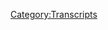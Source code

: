{{DEFAULTSORT:
    #_TRANSCRIPT_0742:Formulaic Objections Part 9
}}{{Transcript
    | title         = [[742: Formulaic Objections Part 9]]
    | caption       = [https://knowledgefight.libsyn.com/742-formulaic-objections-part-9 Listen to this episode on Libsyn]
    | episodeNumber = [[742: Formulaic Objections Part 9|742]]
    | length        = 03:33:34
}}

{{MessageBox
    | header     = Warning: Bot Generated Content
    | text       = This transcript was automatically generated by transcription software and likely contains many mistakes and misattributions. Please check the audio for definitive quotes, attribution, and context.
    | image      = N3yvass4myg91.webp
    | imagewidth = 50px
    | id         = warning
}}

{{TranscriptBlock
    | name      = Alex Jones
    | timestamp = 00:00:04.000
    | text      = Red Alert. Red Alert running knowledge five days Damn, Jordan wedding knowledge body.com It's time to pray. I have great respect for knowledge like knowledge. I'm sick of them posing as if they're the good guys Shang V or the bad guy knowledge. Dan and Jordan knowledge fight need money Andy and Andy are stopping Andy and Cam handy in Kansas. Bray Andy in Kansas, you're on the airplane for huge fan I love your world. Knowledge by now knowledge fight.com I love you.
}}

{{TranscriptBlock
    | name      = Dan
    | timestamp = 00:00:59.000
    | text      = Hey everybody, welcome back. No tread. I'm Dan. I'm Jordan. A couple dudes like to sit around feed from the bottom. worship at the altar of saline and talk a little bit about Alex Jones. Oh,
}}

{{TranscriptBlock
    | name      = Jordan
    | timestamp = 00:01:08.000
    | text      = indeed. We are Dan Jordan. Jordan, quick question for you. So what's your prime spot today but
}}

{{TranscriptBlock
    | name      = Dan
    | timestamp = 00:01:13.000
    | text      = my bright spot today Jordan is I was doing laundry and I walked past an apartment on the way to the laundry room and I got that smell a weed. Ah, yes. Yeah. And I immediately said yum, yum, yum.
}}

{{TranscriptBlock
    | name      = Jordan
    | timestamp = 00:01:27.000
    | text      = The indoor weed smell. Yeah,
}}

{{TranscriptBlock
    | name      = Dan
    | timestamp = 00:01:28.000
    | text      = I don't I don't smoke weed anymore. Absolutely. I have in my day, and there is still a fondness that I have for the smell of weed when I hear when I feel when I hear or feel worse. Yeah.
}}

{{TranscriptBlock
    | name      = Jordan
    | timestamp = 00:01:41.000
    | text      = When I hear the smell of weed, the air walks a little bit heavier. And I
}}

{{TranscriptBlock
    | name      = Dan
    | timestamp = 00:01:46.000
    | text      = hear the feeling of the smell. May made me think of those days back when I was living in apartments. Yeah. And like you just come up with these like, Alright, here's how I'm going to get away with smoking weed secret. totally illegal and then one lease on me. Yep. And then you'd have those like toilet paper tubes with fabric softener sheets. Yep.
}}

{{TranscriptBlock
    | name      = Jordan
    | timestamp = 00:02:08.000
    | text      = Yep. We like I'm totally cool. Matt is that was like laundry. That was the worst idea anybody's ever had. Yeah. Yeah. Yeah, that's good. You know, that's weird. I have zero fond memories of all the times that I've smoked indoor cigarettes and doors, you know, like the stink of that gets inside the walls. Yeah, that kind of thing. Yeah. And the stink with weed smoke. I do. Remember fine. It still gets inside the walls, but it's like a weird funhouse version of
}}

{{TranscriptBlock
    | name      = Dan
    | timestamp = 00:02:38.000
    | text      = inside the wall. The flip side of that though, is if you spill Bong Water on
}}

{{TranscriptBlock
    | name      = Jordan
    | timestamp = 00:02:42.000
    | text      = a row, that's an issue. Yeah, that's, that's a problem needs to be solved with fine right.
}}

{{TranscriptBlock
    | name      = Dan
    | timestamp = 00:02:46.000
    | text      = That's right. wistful for those? Those old days.
}}

{{TranscriptBlock
    | name      = Jordan
    | timestamp = 00:02:51.000
    | text      = I recognize that.
}}

{{TranscriptBlock
    | name      = Dan
    | timestamp = 00:02:52.000
    | text      = What about you? What's your brightspot
}}

{{TranscriptBlock
    | name      = Jordan
    | timestamp = 00:02:53.000
    | text      = My brightspot DN is that the World Series? They're playing it?
}}

{{TranscriptBlock
    | name      = Dan
    | timestamp = 00:02:58.000
    | text      = Yes. They are happening. I understand the Phillies are playing.
}}

{{TranscriptBlock
    | name      = Jordan
    | timestamp = 00:03:01.000
    | text      = Yeah. It's the Phillies versus the Astros stroke. Yeah. Is his favorite team. Yeah, Astros cheaters liars sort of been in the World Series and all that stuff. Boo.
}}

{{TranscriptBlock
    | name      = Dan
    | timestamp = 00:03:14.000
    | text      = Sure. Recently, right. Yeah.
}}

{{TranscriptBlock
    | name      = Jordan
    | timestamp = 00:03:17.000
    | text      = Oh, they've won. What? Two out of the past six years. Oh, geez. Maybe three more? Yeah, they want a lot good for them. No, not good. Oh, cheaters. Cheaters and liars.
}}

{{TranscriptBlock
    | name      = Dan
    | timestamp = 00:03:29.000
    | text      = But very exciting. Still baseball.
}}

{{TranscriptBlock
    | name      = Jordan
    | timestamp = 00:03:31.000
    | text      = Yeah, it's great. My favorite players on the Phillies show. No Kyle Schwarber Schwarber noted cubs hero for the 2016 World Series.
}}

{{TranscriptBlock
    | name      = Dan
    | timestamp = 00:03:41.000
    | text      = Sure. Talk about Shohei Ohtani.
}}

{{TranscriptBlock
    | name      = Jordan
    | timestamp = 00:03:45.000
    | text      = Showing Otani is like a god can't be your hero. You know like your hero is killing needs to be a human. Exactly can't be can't be Zeus. Nobody's like oh Zeus is
}}

{{TranscriptBlock
    | name      = Dan
    | timestamp = 00:03:55.000
    | text      = the great Tality is required. Absolutely for idolizing indeed and
}}

{{TranscriptBlock
    | name      = Jordan
    | timestamp = 00:03:59.000
    | text      = Schwarber is my favorite kind of baseball player it's the kind of guy that only exists in baseball you know somebody baseball player you know know somebody who's very big, mostly uncoordinated, but hits balls far it is that kind of guy who can't run very fast case people who are like the DH Yeah, absolutely. But God damn it if he's a big dude who hits balls far
}}

{{TranscriptBlock
    | name      = Dan
    | timestamp = 00:04:21.000
    | text      = right? I'm thinking right like big Big Papi Ortiz
}}

{{TranscriptBlock
    | name      = Jordan
    | timestamp = 00:04:25.000
    | text      = that is a little bit different. Yeah, Big Papi was he was gonna hit her. He was a big dude but he was also a good hitter. Yeah, I'm talking more about your Adam Dunn types. A guy who's like six foot five. He swings a beautiful bat and he's gonna miss it. 99% of the planet. It's
}}

{{TranscriptBlock
    | name      = Dan
    | timestamp = 00:04:40.000
    | text      = a hit. Oh, it's gone. To like one of those people who's like not a great boxer. But if they hit you,
}}

{{TranscriptBlock
    | name      = Jordan
    | timestamp = 00:04:45.000
    | text      = you're dead. Yeah, absolutely. He's got one punch and if it connects, you're in the stratosphere but otherwise you want yeah. Is that kind of thing that
}}

{{TranscriptBlock
    | name      = Dan
    | timestamp = 00:04:53.000
    | text      = is that is a fun sort of athlete because it is like the tension is like always high. Yeah. Because this this could be over.
}}

{{TranscriptBlock
    | name      = Jordan
    | timestamp = 00:05:02.000
    | text      = Absolutely. It's a
}}

{{TranscriptBlock
    | name      = Jordan
    | timestamp = 00:05:03.000
    | text      = it's baseball has those guys you know like Well another subset of that guy is the big fat guy who can throw hard right? You know he's left handed pitcher. He's huge can't run for shit but god dammit he throws 95 What are you gonna do? Put them on the mound Magic Arm? Yep, put them on the mound.
}}

{{TranscriptBlock
    | name      = Dan
    | timestamp = 00:05:18.000
    | text      = I have an affinity for the Phillies for no reason. Actually, it's my old roommate. It was a big he's from Philly. Ah, yeah. And he was talking about it quite a bit. Right. Right. And yeah, I had some good times walking, Sixers games with him in the league. Phillies games.
}}

{{TranscriptBlock
    | name      = Jordan
    | timestamp = 00:05:35.000
    | text      = watching sports with Phillies fan is is a lot of fun. As long as they're winning. Yes, yes. Then it's great.
}}

{{TranscriptBlock
    | name      = Dan
    | timestamp = 00:05:41.000
    | text      = Thankfully, he was more of a sad when they lose than angry. Oh, that's so that made the living situation a little bit more tangible. Yeah. So Jordan, today we have an episode to go over. As we know, Alex has been on a permanent Roman Holiday vacation indeed, for a bit. And so at this point, as we come into the week, we still don't know what to do. Thankfully, we have depositions. Yay. So
}}

{{TranscriptBlock
    | name      = Jordan
    | timestamp = 00:06:13.000
    | text      = weird. Yeah,
}}

{{TranscriptBlock
    | name      = Dan
    | timestamp = 00:06:14.000
    | text      = I had kind of thought maybe we would wait a little bit longer to do this. But hey, the the occasion is here. The space needs to be filled. And people enjoy it telehealth, inexplicably. So in the Connecticut case, Alex had four days of depositions. So we have that to cover. And that is impossible to do in the context of one episode. So today, we'll be talking about day one of Alex's deposition in the Connecticut case. And I should say, just to give some clarity for this, this is the deposition that he did after faking a illness do not go to Connecticut to sit for the deposition. Right? Right. Dr. Marbles gave him that weird diagnosis. And then it turned out he had a sinus blockage. You know, he had a little stuffy nose.
}}

{{TranscriptBlock
    | name      = Jordan
    | timestamp = 00:07:05.000
    | text      = I think if I were, I think if I were devising a hell for Alex, it would be like waking up on Monday and being told you're going to do four days of depositions. And then waking up the next Monday and being told you're going to do for it forever and ever and ever. You know, like it's never ending. Let
}}

{{TranscriptBlock
    | name      = Dan
    | timestamp = 00:07:22.000
    | text      = me be straight about something. Yeah, these are not four straight days of deposition disappointing. I wanted to never end because I believe in the second day of deposition, they talk about how they had to reschedule because Alex wanted to go to Hawaii with his wife wearing a shirt, luxury resort.
}}

{{TranscriptBlock
    | name      = Jordan
    | timestamp = 00:07:37.000
    | text      = I mean, I can't I can't let go from Making a Murderer interrogations to this shit. You know, like, that's not okay.
}}

{{TranscriptBlock
    | name      = Dan
    | timestamp = 00:07:45.000
    | text      = Another thing I should point out is that there's a couple of things that will become abundantly clear as we go through this. And one is that Alex hasn't learned anything from any of these deposition experiences he's had that sounds right. He's still evading and answering questions in ways that are like, well, maybe that made sense in the first deposition. Right. I've since been asked this question and told the answer, right. So you can't really say I don't know the time has packed a little silly. Yeah. And then the other thing is that Alex Hates Chris Maddie. It's very clear. I don't think that it would be fair to say that he liked mark. But he very seriously, Chris, Maddie. I'm not sure why. They clearly say that they have not met before. Alex is fucking mad at him.
}}

{{TranscriptBlock
    | name      = Jordan
    | timestamp = 00:08:36.000
    | text      = Yeah, I could see that. I could see that. I think Mark has something that Alex begrudgingly is like, in another world. You know, that Perry Mason moment thing? You know, like in another world? I could see me you knew big Fred's that kind of thing.
}}

{{TranscriptBlock
    | name      = Dan
    | timestamp = 00:08:49.000
    | text      = Sort of like Owens. game recognize game? Yes. Yes. Absolutely.
}}

{{TranscriptBlock
    | name      = Dan
    | timestamp = 00:08:56.000
    | text      = Yeah, it could be. I think I think it's more that I had to guess. I would guess that it's that Chris. Matty is much more of what appears to be a normal lawyer. Right, then then Mark. Mark has a kind of rogue ish. vibe to him. Yeah. Whereas Maddie is is Suit Tie lawyer. Right? And maybe Alex really hates that. Because he's sitting next to norm
}}

{{TranscriptBlock
    | name      = Jordan
    | timestamp = 00:09:23.000
    | text      = like, here's, here's how I put it. Okay. So Maddie and mark both lawyers now. All right. We go into a Mad Max scenario, Mark might still be a lawyer in that scenario. I think Maddie is not going to be a lawyer. I know. He's, he's he's in the front of the truck, you know, and
}}

{{TranscriptBlock
    | name      = Dan
    | timestamp = 00:09:38.000
    | text      = I accidentally touched on another dynamic here and that is the norm is there. Yeah, that's unfortunate. Boy, there are a couple points where norm seems to just want to have fun. It's great. Inappropriate Goodwick. Anyway, we will get down to business on this in just a moment. But first, Jordan, let's take a little moment to say hello to some new Wong. Oh, that's great idea. So first, I made a dreamy creamy My Pants thank you so much. You are now policy walk.
}}

{{TranscriptBlock
    | name      = Alex Jones
    | timestamp = 00:10:02.000
    | text      = I'm a policy wonk.
}}

{{TranscriptBlock
    | name      = Dan
    | timestamp = 00:10:03.000
    | text      = Thank you very much. Next listening to knowledge right is accidentally trained by dogs peanut, pumpkin and pickle to growl and bark. Whenever Alex starts yelling, thank you so much. You are now policy walk.
}}

{{TranscriptBlock
    | name      = Alex Jones
    | timestamp = 00:10:12.000
    | text      = I'm a policy wonk. Thank
}}

{{TranscriptBlock
    | name      = Jordan
    | timestamp = 00:10:13.000
    | text      = you very much.
}}

{{TranscriptBlock
    | name      = Dan
    | timestamp = 00:10:14.000
    | text      = That is actually why we started the podcast. I
}}

{{TranscriptBlock
    | name      = Jordan
    | timestamp = 00:10:16.000
    | text      = will help for future breakings if Alex breaks into your place when the
}}

{{TranscriptBlock
    | name      = Dan
    | timestamp = 00:10:20.000
    | text      = safety and the judgments come down, and Alex resorts to crime? Yes, absolutely. Next, he puts his hands in his pockets wear sunglasses and does cool. Thank you so much. You are now policy Wong.
}}

{{TranscriptBlock
    | name      = Alex Jones
    | timestamp = 00:10:31.000
    | text      = I'm a policy wonk. Thank
}}

{{TranscriptBlock
    | name      = Jordan
    | timestamp = 00:10:32.000
    | text      = you very much, famously,
}}

{{TranscriptBlock
    | name      = Dan
    | timestamp = 00:10:33.000
    | text      = of course, is my description of orange Cassidy's character. pro wrestler orange Cassidy. Gotcha. That was the extent to which I understood him when I went on Marty
}}

{{TranscriptBlock
    | name      = Jordan
    | timestamp = 00:10:42.000
    | text      = and Sarah Lo, gotcha. I was wondering whether that was gonna
}}

{{TranscriptBlock
    | name      = Dan
    | timestamp = 00:10:45.000
    | text      = Yeah. And we got some technocrats in the mix to Jordan. So first, partner patches, CPA, thank you so much. You are now technocrat partner patches. Japan, known. All right, blue family. Oh, boy. Oh, boy. Next, Mrs. Jones is tennis partner. Thank you so much. You are now technocrat. And Russell from Kansas, thank you so much. You are now a technocrat.
}}

{{TranscriptBlock
    | name      = Alex Jones
    | timestamp = 00:11:08.000
    | text      = I'm a policy wonk. Telling you brilliant someone Someone saw tonight sent me a bucket of poop daddy sharp. Jar Jar Binks has a Caribbean black action. He's a loser, little little teeny, baby. I don't want to hate black people. I renounced Jesus Christ.
}}

{{TranscriptBlock
    | name      = Dan
    | timestamp = 00:11:28.000
    | text      = Thank you so much. Thank you very much. So Jordan, the in the beginning of this deposition is of course, some of the formalities and such and they're bits cut out. And that's like his, his address and these kinds of things, discussing how he sold his house, right? And what have you. And so we're not going to deal with any of that, just because there isn't anything really to discuss. He has a house. The first clip we're gonna have here is I thought I found this to be a little bit of a non sequitur, but it also sets a bit of a tone. And that is that like, almost every question is probably going to be a trap out. Right? Right. Know that ahead of time. Gotcha.
}}

{{TranscriptBlock
    | name      = Chris Mattei
    | timestamp = 00:12:12.000
    | text      = Did you have a photographic memory?
}}

{{TranscriptBlock
    | name      = Alex Jones
    | timestamp = 00:12:14.000
    | text      = No, I used to have a good memory. Not anymore.
}}

{{TranscriptBlock
    | name      = Chris Mattei
    | timestamp = 00:12:16.000
    | text      = Have you ever told anybody that you have a photographic memory?
}}

{{TranscriptBlock
    | name      = Alex Jones
    | timestamp = 00:12:18.000
    | text      = I've in the past, I did have a very, very good memory. If I tried to commit something to it, I can remember it really well. But it has been like that for about 10 years or so. My question,
}}

{{TranscriptBlock
    | name      = Chris Mattei
    | timestamp = 00:12:30.000
    | text      = though, is whether you've ever told anybody that you have photographic memory.
}}

{{TranscriptBlock
    | name      = Alex Jones
    | timestamp = 00:12:33.000
    | text      = I think I've been hyperbole described myself as having been by when it was 100%.
}}

{{TranscriptBlock
    | name      = Chris Mattei
    | timestamp = 00:12:39.000
    | text      = You did that? When you appeared on the Joe Rogan Experience podcast you told him and his millions of audience members that you had a photographic memory, correct.
}}

{{TranscriptBlock
    | name      = Alex Jones
    | timestamp = 00:12:47.000
    | text      = I don't remember that particularly.
}}

{{TranscriptBlock
    | name      = Chris Mattei
    | timestamp = 00:12:49.000
    | text      = So you don't have a photographic memory that I don't.
}}

{{TranscriptBlock
    | name      = Jordan
    | timestamp = 00:12:53.000
    | text      = All right. Okay. That's why That's all right. I'm already kind of I get where he's coming from. Hey, Chris, Betty. All right. I'm a shit talker, too. If a lawyer came to me with every time I talk shit, I'd be like, All right. Well, come on a
}}

{{TranscriptBlock
    | name      = Dan
    | timestamp = 00:13:08.000
    | text      = minute one. First of all, there's the dunk of you don't have a photographic memory of that. Yeah. Solid, very solid. That's got to not feel great. Yeah. And then secondarily, what you have is a attempt to be like, Oh, you have a really good memory. You said this thing? Because it helps deflect from the copious amount of times. Alex is gonna say, Oh, I don't remember that. Yeah, absolutely. And it sets the stage. Well, we're gonna hear that a lot.
}}

{{TranscriptBlock
    | name      = Jordan
    | timestamp = 00:13:39.000
    | text      = What number of deposition? Is this total about all day? No, no. All right. Well, it's like Where where are within the the zone of depositions? Are we This isn't his first deposition? No, this isn't his last deposition? Well,
}}

{{TranscriptBlock
    | name      = Dan
    | timestamp = 00:13:54.000
    | text      = I think it's his first deposition in the Connecticut reps. Gotcha. Because it he was saying that he and Maddie haven't met before. Right. Right. So I think it's the first in terms of that, but he's it's definitely after the Texas one show. I mean, it's after the one that I was at. Right, Texas. Gotcha. Sounds like he's been deposed at least a couple times in the Texas one. All
}}

{{TranscriptBlock
    | name      = Jordan
    | timestamp = 00:14:16.000
    | text      = right. So he should be fairly good at this. By now. You'd set that stage. He was someone who liked to learn if Ryan's committed to lifelong learning,
}}

{{TranscriptBlock
    | name      = Dan
    | timestamp = 00:14:23.000
    | text      = right would do much better. So it turns out that Alex did not come alone. to Connecticut. There are people in tow, but he doesn't know who they are.
}}

{{TranscriptBlock
    | name      = Chris Mattei
    | timestamp = 00:14:33.000
    | text      = I understand that. You arrived at our buildings today with somebody who was operating a digital camera devices, right.
}}

{{TranscriptBlock
    | name      = Alex Jones
    | timestamp = 00:14:42.000
    | text      = You made a phone?
}}

{{TranscriptBlock
    | name      = Chris Mattei
    | timestamp = 00:14:45.000
    | text      = Well, where did you arrive at our building with somebody who spoke to him?
}}

{{TranscriptBlock
    | name      = Alex Jones
    | timestamp = 00:14:49.000
    | text      = I believe. Yes. On the phone. Yes. He's that. That's just one of the crew members. What's his name? He's a new guy. I forget his name. It's recent. Wind call him find out who?
}}

{{TranscriptBlock
    | name      = Unknown Speaker
    | timestamp = 00:15:05.000
    | text      = He traveled with you from Texas. Yes. For the purpose of filming you
}}

{{TranscriptBlock
    | name      = Alex Jones
    | timestamp = 00:15:10.000
    | text      = just documenting, in case anything happened. Yeah. Okay.
}}

{{TranscriptBlock
    | name      = Chris Mattei
    | timestamp = 00:15:15.000
    | text      = And do you intend to publish the footage that he shoot one of your broadcasts after this deposition?
}}

{{TranscriptBlock
    | name      = Alex Jones
    | timestamp = 00:15:21.000
    | text      = I don't know. Probably not.
}}

{{TranscriptBlock
    | name      = Chris Mattei
    | timestamp = 00:15:24.000
    | text      = But you want to be prepared to do that? Yes. Okay. And part of the reason you want to be prepared to do that is because you've been raising money from your audience. And you advise them that you need their funds to help finance your litigation, correct? Yes.
}}

{{TranscriptBlock
    | name      = Dan
    | timestamp = 00:15:40.000
    | text      = So I gotta think that's not a compliment that this person that I've flown up to Connecticut with, I don't know their names. Yeah, we barely know who they are. It's a tamp who knows. But that guy,
}}

{{TranscriptBlock
    | name      = Jordan
    | timestamp = 00:15:52.000
    | text      = it sounds like he they flew in completely different parts of the plane, right? They did not. Yeah,
}}

{{TranscriptBlock
    | name      = Dan
    | timestamp = 00:15:56.000
    | text      = I don't think this is true. Yeah. I'm gonna guess that Alex is being just evasive for the sake of it. Right. Like, it's not like it's some kind of a like, like, a damning secret who this person is, I suppose. I don't think it is. Could it be like it's cameraman? Is David Duke or something? Oh, boy. But it's it's a weird thing to be evasive about. Yeah. Who is this person who you have is your camera person.
}}

{{TranscriptBlock
    | name      = Jordan
    | timestamp = 00:16:25.000
    | text      = Ethan Hunt. And they were in a mask. He's on a super secret mission. Okay. He's got to stop. Something else got completely unrelated. But because Alex is his contact through the knowing that hating the globalists, right, he's posing as Alex, completely unrelated thing. Like it's just a coincidence.
}}

{{TranscriptBlock
    | name      = Dan
    | timestamp = 00:16:45.000
    | text      = I think that maybe it's a sign that anybody who has a seniority at Infowars can't take any time off because they need them back at the mothership. As Alex says, that's fair, or I don't know. It's just weird.
}}

{{TranscriptBlock
    | name      = Jordan
    | timestamp = 00:16:59.000
    | text      = Or he just doesn't remember Buckley's name anymore.
}}

{{TranscriptBlock
    | name      = Dan
    | timestamp = 00:17:01.000
    | text      = No. Like this anymore? I don't think. So. This, I believe is a very important early exchange that goes on.
}}

{{TranscriptBlock
    | name      = Chris Mattei
    | timestamp = 00:17:10.000
    | text      = You do text people, don't you? Yes. I mean, you know that we have certain text messages that you've sent, correct?
}}

{{TranscriptBlock
    | name      = Alex Jones
    | timestamp = 00:17:16.000
    | text      = Yeah. I mean, we turn them all over to you guys. And you said we didn't know you defaulted us, because you don't want to be able to put on evidence in front of a jury.
}}

{{TranscriptBlock
    | name      = Chris Mattei
    | timestamp = 00:17:23.000
    | text      = Mr. Jones, when do you think was the first text message you produced to us?
}}

{{TranscriptBlock
    | name      = Norm Pattis
    | timestamp = 00:17:30.000
    | text      = And Chris, you his side of the aisle and the V. I
}}

{{TranscriptBlock
    | name      = Chris Mattei
    | timestamp = 00:17:34.000
    | text      = mean, to counsel you said we. So who did you mean by we Mr. Jones?
}}

{{TranscriptBlock
    | name      = Alex Jones
    | timestamp = 00:17:38.000
    | text      = Well, I mean, I know you thanks for my question. Who did you mean by way? Of I'm confusing your back,
}}

{{TranscriptBlock
    | name      = Chris Mattei
    | timestamp = 00:17:44.000
    | text      = you said we gave you everything who's we?
}}

{{TranscriptBlock
    | name      = Alex Jones
    | timestamp = 00:17:48.000
    | text      = I instructed in these cases, to just turn over whatever it is people said turnover. And you know, it's been a fiasco with hundreds of 1000s of emails, documents, all sorts of crap people searching my phone all the time. I mean, it's just it's in that it's the contentions, I remember was like stuff from years ago, because text messages don't update. People wanting stuff that doesn't exist. But I'm not a big tech guy. And I'm so I don't I don't understand how that stuff works. And I don't know why some people's text messages stay different different services, they're different. Used to, they would disappear a couple of weeks now they go back usually a while. So you're asking me, and it's really a technology issues. The same things happen on the other side, for sure. One person has text messages on their phone, but you don't have them. And I don't I don't understand anybody that has cell phones knows that they're different ones have different things. There's different things going on. And I don't understand it all. But but but as in the case of the emails, we should have just for cost of money been getting rid of them, but we had them going back 15 years, million 10s of millions, obviously, you guys were able to get those. So if anything, we have really no policy at all on data retention. It's just it's just retained, unless you know, things like text messages sometimes don't get saved.
}}

{{TranscriptBlock
    | name      = Chris Mattei
    | timestamp = 00:19:09.000
    | text      = Responses. If you have any knowledge of whether any text message of yours has ever been produced by you, or free speech systems to us, do you have any knowledge of that? I believe they have you believe that they have? What? Do you have any knowledge of that?
}}

{{TranscriptBlock
    | name      = Alex Jones
    | timestamp = 00:19:27.000
    | text      = I don't have any dog not me documents in front of me
}}

{{TranscriptBlock
    | name      = Unknown Speaker
    | timestamp = 00:19:30.000
    | text      = write? I didn't ask you with any documents in front of you. I don't have any knowledge. Okay, you don't have any knowledge of that.
}}

{{TranscriptBlock
    | name      = Dan
    | timestamp = 00:19:35.000
    | text      = So I think this is really critical because a key here is kind of putting aside Alex's bullshit talking points, namely that he complied fully with discovery and that he was defaulted on fairly. By just keeping on target. Maddie is able to get Alex to concede that he has absolutely no idea what text messages were actually turned over to the plaintiffs lawyers. Alex's pronouncements about how much he cooperated are matters of certainty. he when he's rambling on his show, or when he's grandstanding at a disgraceful press conference outside the courtroom, but when he's actually forced to answer yes or no, if he has any idea what he actually did for discovery, he doesn't know anything. This is Alex's answer, because it's less of a problem than him saying that he intentionally withheld things, which seems like a far more likely situation to me at this point. Yeah. So yeah, it's it's good because you know, you have that DOJ have we turned over everything? Sure. What do you know about what you turned out? Why I believe I said that, like, you don't know anything, right? You're just making broad pronouncements about shit. If you if you
}}

{{TranscriptBlock
    | name      = Jordan
    | timestamp = 00:20:37.000
    | text      = did not intentionally withhold things, then your explanation for why they don't have text messages is not the power of magic can compel phones to do any number of different things. And I think
}}

{{TranscriptBlock
    | name      = Dan
    | timestamp = 00:20:49.000
    | text      = a responsible party would be able to say, I looked over my stuff, and on X, Y, or Z date, I informed my lawyers. This I turned it over to them on this day, because then you could start the ball rolling and be like, Alright, then where did the breakdown happen? Did your lawyers not turn over stuff to us that you turned over to them? Right, there's too many open questions in the I believe all this stuff happened. And I think that's kind of intentional. I
}}

{{TranscriptBlock
    | name      = Jordan
    | timestamp = 00:21:16.000
    | text      = think I think quite simply one of the easiest ways to believe anything somebody says about their text messages if there's a text message saying I texted you all of my text messages of some sort, or I have given you all have this information that would be sent via
}}

{{TranscriptBlock
    | name      = Dan
    | timestamp = 00:21:32.000
    | text      = some people's phones don't keep that stuff. Stuff where they text you about the text. Yeah, yeah. T Mobile has a policy of the race. That's a good policy. I like that. So now we get to what is maybe the the classic beginning of a deposition question, which is what did you do to prepare for? Oh, God,
}}

{{TranscriptBlock
    | name      = Unknown Speaker
    | timestamp = 00:21:51.000
    | text      = what do you do to prepare for your deposition today?
}}

{{TranscriptBlock
    | name      = Alex Jones
    | timestamp = 00:21:58.000
    | text      = I mean, really, not much. I don't eat drink and sleep Sandy Hook like you guys are.
}}

{{TranscriptBlock
    | name      = Unknown Speaker
    | timestamp = 00:22:09.000
    | text      = Do you know what I eat? Sleep and drink, sir.
}}

{{TranscriptBlock
    | name      = Norm Pattis
    | timestamp = 00:22:13.000
    | text      = You know, argumentative.
}}

{{TranscriptBlock
    | name      = Alex Jones
    | timestamp = 00:22:14.000
    | text      = I mean, you don't care about Madeleine Albright killing half million kids. You see, you want to just villainize me because I'm a conservative. And I know what it's all political. And I understand who you are, but two years ago, and I literally, you know, remember some of the main contentions, people questioning it, covering it. And then you're thinking, How do I prepare? I have no idea what you're going to ask me in here.
}}

{{TranscriptBlock
    | name      = Unknown Speaker
    | timestamp = 00:22:34.000
    | text      = Well, you have an idea because you've been deposed three times in Texas, don't you?
}}

{{TranscriptBlock
    | name      = Alex Jones
    | timestamp = 00:22:38.000
    | text      = I mean, that's a totally if you can describe Bankston as deposing somebody, I guess. Whatever. I mean, it's just bizarre, but all of this whatever, right,
}}

{{TranscriptBlock
    | name      = Unknown Speaker
    | timestamp = 00:22:47.000
    | text      = Mr. Jones,
}}

{{TranscriptBlock
    | name      = Unknown Speaker
    | timestamp = 00:22:49.000
    | text      = whatever is
}}

{{TranscriptBlock
    | name      = Norm Pattis
    | timestamp = 00:22:51.000
    | text      = the section to form is characterized as a testimony.
}}

{{TranscriptBlock
    | name      = Jordan
    | timestamp = 00:22:53.000
    | text      = He. All right, we're off to a good start. I do
}}

{{TranscriptBlock
    | name      = Dan
    | timestamp = 00:22:58.000
    | text      = wonder what Alex is like, it's pointless argumentativeness That he's engaging in, but I wonder if there's an expectation or a hope that he'll say this. And then the lawyer will be like, You know what? Fucking right. Madeleine Albright? She just died not too long ago. But let's look and sue her first and then take care of you. All were like, is it? Is he hoping some of you like you know what, you're right, Madeleine Albright is a bigger problem. Therefore, this litigation is
}}

{{TranscriptBlock
    | name      = Jordan
    | timestamp = 00:23:28.000
    | text      = over. Right. But like, what's the best case scenario for bringing up Madeleine Albright in this conversation? Is it is it more like he's like, hey, you know what? We're not talking about Madeleine Albright. Right now. We're talking about you. And then it can be like a high political, not about Madeleine Albright with you, is it?
}}

{{TranscriptBlock
    | name      = Dan
    | timestamp = 00:23:48.000
    | text      = I think what it is, is that Alex's mind works so much just on the basis of deflection. Yeah, everything just comes down to like, every question is answered with a this thing is this other thing? And you know, I didn't I don't think he can stop himself. I think it's just ingrained behavior, and how he gets out of hard questions in his day to day life. Yeah. And it kind of works when there's no follow up questions, and when you're monologuing. Yeah. Because it doesn't really work in a deposition.
}}

{{TranscriptBlock
    | name      = Jordan
    | timestamp = 00:24:22.000
    | text      = No, I you know, it does. It reminds me of like, you know, a not to bring up the it's not about the divorce. But in the divorce trial, where the lawyer is arguing like on the show, he's one thing and then off the show is another, but the more we hear him in depositions, where he has to not be on the show, or in court when he has to not be on the show. He's on the show, man. Yeah, I don't know if he's ever not on.
}}

{{TranscriptBlock
    | name      = Dan
    | timestamp = 00:24:49.000
    | text      = Well, I think that there's another thing going on here. And that is that by this point Aleksei has had these Texas depositions, the videos of them have been Released on on YouTube, right? And so there's a part of it that he may think like I'm kind of performing here. I and I don't know, I don't know how to the extent to which that would change his behavior. It's possible that dynamics there.
}}

{{TranscriptBlock
    | name      = Jordan
    | timestamp = 00:25:15.000
    | text      = Yeah, we really will have to, like straight up Truman Show him in order to observe him in his natural habits. We
}}

{{TranscriptBlock
    | name      = Dan
    | timestamp = 00:25:22.000
    | text      = have to get rid of all the confounding variable
}}

{{TranscriptBlock
    | name      = Jordan
    | timestamp = 00:25:24.000
    | text      = 100%. We have to put him in an ant farm of some sort. Yeah. Where did it study his behavior? Yeah.
}}

{{TranscriptBlock
    | name      = Dan
    | timestamp = 00:25:30.000
    | text      = So like I said, this was the makeup deposition for the one that Alex canceled on when this comes up a little.
}}

{{TranscriptBlock
    | name      = Unknown Speaker
    | timestamp = 00:25:37.000
    | text      = And you feel well today feel pretty good. Your head is clear.
}}

{{TranscriptBlock
    | name      = Alex Jones
    | timestamp = 00:25:44.000
    | text      = I mean, I had a sinus infection and stuff but I'm, I'm almost over.
}}

{{TranscriptBlock
    | name      = Unknown Speaker
    | timestamp = 00:25:47.000
    | text      = I heard about that. In that sinus block is clear up.
}}

{{TranscriptBlock
    | name      = Alex Jones
    | timestamp = 00:25:51.000
    | text      = Well, it was it was very real. I went to the other three depositions, believe me, I knew I was gonna have to come up here about sick last week, but I thought it could have been something else had a bunch of tests done and then figured out it was really bad sinus infection.
}}

{{TranscriptBlock
    | name      = Chris Mattei
    | timestamp = 00:26:01.000
    | text      = But I think the day after you found out it was a sinus blockage. You said your audience that you feel like a new person, right?
}}

{{TranscriptBlock
    | name      = Alex Jones
    | timestamp = 00:26:08.000
    | text      = Yes, I got on steroids. And I was the blockage if you watch the show, you know, that's what I talked about. So you feel good today. I mean, I've still got really bad allergies. And it's about I'm on Claritin. D. Phil, what? Pretty good. A little bit jittery, but I'm alright. Yeah.
}}

{{TranscriptBlock
    | name      = Dan
    | timestamp = 00:26:27.000
    | text      = It's very strange, because he's trying to pretend that he's still recovering from this, whatever I guess. And then Maddie presents him with the you said you were a new person the next day. We're fully over it. Sure. Well, you know, I got allergies, shifting it a little bit. It's, it's a very bizarre need to justify his pretending that he wasn't over whatever he bailed. Yeah, prior for Yeah,
}}

{{TranscriptBlock
    | name      = Jordan
    | timestamp = 00:26:52.000
    | text      = yeah. I feel like I would want to I mean, at that point, I'd be like, Alex, how can I ask you a question that you'll answer? Like, maybe you should you write up a question that you can answer, and I'll kind of see what the vibe on it. We're
}}

{{TranscriptBlock
    | name      = Dan
    | timestamp = 00:27:06.000
    | text      = gonna go through hours of content. question is not answered the How can I ask you a question? Okay. But there's also an element to this that I think that I don't understand why Alex doesn't just say like, if I can ask your questions, you know, like, there's, he stands to lose very little by just being all business. Yeah, he's already in the soup up to his thorax. Yeah. And you know, he's not going to bail himself out. There's not going to be like some escape hatch. He's going to find right by saying just the right evasive thing. Right. Right. Right. It would just serve everyone's purposes better if you're just like, Alright, let's do this. Dude. Dude, dude, dude. Right, dude. Right? And even if you have to be kind of a blunt dick, in order to do that it's your images is already shot. Yeah, yeah, just be an asshole. We're
}}

{{TranscriptBlock
    | name      = Jordan
    | timestamp = 00:27:58.000
    | text      = we're we're all kind of watching Alex in the bottom of an hourglass as it fills with sand. And he's like struggling to get out and he thinks he's gonna get out. And as we all watch it like that. The sands just gonna cover your neck. Man, you're gone. You're done. For now, you might as well relax and join infinity like Toy Story three.
}}

{{TranscriptBlock
    | name      = Dan
    | timestamp = 00:28:17.000
    | text      = So the question comes up of whether or not Alex will appear in court. And I gotta say, I kind of agree with him on on this one. In that he says Not if I don't have to. I don't I don't want to be that's a really good point. And then, you know, just rambles.
}}

{{TranscriptBlock
    | name      = Chris Mattei
    | timestamp = 00:28:33.000
    | text      = The testimony that you give in this case could be presented to a jury. Do you understand that? Yes. And that jury is going to be sitting in Waterbury, Connecticut. Do you understand that? Yes. All right. And the trial in this matter is currently scheduled for September. You know that? Yes. You plan to appear for that trial?
}}

{{TranscriptBlock
    | name      = Alex Jones
    | timestamp = 00:28:51.000
    | text      = I'm gonna need to
}}

{{TranscriptBlock
    | name      = Unknown Speaker
    | timestamp = 00:28:52.000
    | text      = be I will. Okay. Well, you're a defendant in the case. Right? Well, I
}}

{{TranscriptBlock
    | name      = Alex Jones
    | timestamp = 00:28:56.000
    | text      = mean, I believe it's rigged. And so I mean, you guys are going to rig your deal.
}}

{{TranscriptBlock
    | name      = Unknown Speaker
    | timestamp = 00:29:01.000
    | text      = It's like your think the jury is rigged. Projection. He's
}}

{{TranscriptBlock
    | name      = Norm Pattis
    | timestamp = 00:29:04.000
    | text      = not finished with the action.
}}

{{TranscriptBlock
    | name      = Alex Jones
    | timestamp = 00:29:07.000
    | text      = Since when there's somebody guilty, and then a jury decides how guilty and and even in Texas they're pushing where we came and did like, defend ourselves. So I mean, if you got to think that's America, you guys have got all these big ideas and stuff. And you know, just just just to me, I've had family with cancer and people die and really bad stuff in my life. So this is nothing. This is just a bunch of politicians and lawyers that want to make money and become famous off of dead kids. While claiming I'm the one that got famous off a sandy hook, when it's completely opposite. All Sandy hooks done is hurt me from the first times I questioned it.
}}

{{TranscriptBlock
    | name      = Chris Mattei
    | timestamp = 00:29:44.000
    | text      = Because non response and Jones do you plan to appear to testify in front of the jury in September?
}}

{{TranscriptBlock
    | name      = Alex Jones
    | timestamp = 00:29:51.000
    | text      = If if I need to be there, I will be there. Yes.
}}

{{TranscriptBlock
    | name      = Chris Mattei
    | timestamp = 00:29:55.000
    | text      = You prefer not to be there. Jackson
}}

{{TranscriptBlock
    | name      = Alex Jones
    | timestamp = 00:30:01.000
    | text      = I would prefer not to be there.
}}

{{TranscriptBlock
    | name      = Dan
    | timestamp = 00:30:02.000
    | text      = That that's a great honest.
}}

{{TranscriptBlock
    | name      = Jordan
    | timestamp = 00:30:05.000
    | text      = That's the most honest answer. I mean, even Yeah, doesn't matter. It doesn't matter if you fully accepted responsibility for what's happened or no, like, there's no way you would want to be there. Yeah, well, I'm a monster. I'm a bad person now.
}}

{{TranscriptBlock
    | name      = Dan
    | timestamp = 00:30:17.000
    | text      = Actually, yes, Alex's presentation should be Yes, I do want to be one to prove my innocence. Actually, I want to these, the how I'm being wrong. Public. Absolutely, you know, but on a very human level, of course, I don't want to fuck up.
}}

{{TranscriptBlock
    | name      = Jordan
    | timestamp = 00:30:34.000
    | text      = I mean, even then, even if you're fighting your good name, you know, like, on a human level, I don't want to be in a situation where I have to fight for my good name. You know, like, I wish I would like to be on a beach somewhere. That's, that's a reasonable response, all things
}}

{{TranscriptBlock
    | name      = Dan
    | timestamp = 00:30:46.000
    | text      = being equal, I don't want to be there. But now that the situation is what it is, like, should want to absolutely stand up and prove that he can look the firing squad in the face
}}

{{TranscriptBlock
    | name      = Jordan
    | timestamp = 00:30:58.000
    | text      = now that I have no choice. But to be there, then yes, I want to be there.
}}

{{TranscriptBlock
    | name      = Dan
    | timestamp = 00:31:04.000
    | text      = But of course, the case is a setup, naturally, except it's not why. And so Maddie decides to explain to Alex a little bit of why the default happened. And this turns
}}

{{TranscriptBlock
    | name      = Jordan
    | timestamp = 00:31:16.000
    | text      = ugly. Yeah. I don't know if that was a wise choice. Well, it's
}}

{{TranscriptBlock
    | name      = Dan
    | timestamp = 00:31:20.000
    | text      = good to get it out there fair. And make sure that Alex understands these things can you know, but there are a couple points in this deposition where I got like, really deeply uncomfortable. And this was one of them. I was like, already, we are off the rails.
}}

{{TranscriptBlock
    | name      = Chris Mattei
    | timestamp = 00:31:35.000
    | text      = Mr. Jones, you understand that you are defaulted by the court here. For among other things, presenting fabricated financial information from your company. Do you understand that? That's not true, though. Do you understand? That's what the court found? Yes. Okay. Do you understand that you were defaulted for refusing to present to produce to the plaintiffs analytics information about your website performance? Do you understand that? That's not true. Do you understand that? That's why one of the reasons you were defaulted.
}}

{{TranscriptBlock
    | name      = Alex Jones
    | timestamp = 00:32:06.000
    | text      = I understand that, that that the judge made what I believe to be a fraudulent ruling.
}}

{{TranscriptBlock
    | name      = Chris Mattei
    | timestamp = 00:32:10.000
    | text      = Okay. And and that's judge Bellis right.
}}

{{TranscriptBlock
    | name      = Alex Jones
    | timestamp = 00:32:14.000
    | text      = Yeah. Judge bellows his best friends was one of your main partners here that one
}}

{{TranscriptBlock
    | name      = Unknown Speaker
    | timestamp = 00:32:17.000
    | text      = Oh, how did you find that out?
}}

{{TranscriptBlock
    | name      = Alex Jones
    | timestamp = 00:32:19.000
    | text      = Oh, we're we know a lot. Oh, you
}}

{{TranscriptBlock
    | name      = Unknown Speaker
    | timestamp = 00:32:20.000
    | text      = do? Who which partner, but we'll just go ahead Mr. Jones, which partner is just tell us
}}

{{TranscriptBlock
    | name      = Alex Jones
    | timestamp = 00:32:25.000
    | text      = when it hits the news.
}}

{{TranscriptBlock
    | name      = Chris Mattei
    | timestamp = 00:32:27.000
    | text      = Which partner of mine is Judge Barbara Bellis best friends with I forget. Oh, okay. Mr. Joey's Do you? Can you Can we can we can call for one. No, we may not. We're gonna
}}

{{TranscriptBlock
    | name      = Norm Pattis
    | timestamp = 00:32:39.000
    | text      = check to this night. commentary on Mr. Jones remarks. They may not. I'm not looking
}}

{{TranscriptBlock
    | name      = Chris Mattei
    | timestamp = 00:32:45.000
    | text      = to pick a fight with you. Okay. Well, I asked Mr. Jones, whether he could support his claim just now that he made any casting aspersion on the presiding judge, and he said that he could not remember. And I said, Oh, yeah. All right. Well, we're gonna go and continue. Mr. Jones. So you're you don't remember right, even though you just made an assertion of bias against the presiding judge, claiming that she's best friends with a partner in my office?
}}

{{TranscriptBlock
    | name      = Alex Jones
    | timestamp = 00:33:12.000
    | text      = Well, it's my journalistic privilege, what, from sources to watch or not reveal that?
}}

{{TranscriptBlock
    | name      = Chris Mattei
    | timestamp = 00:33:18.000
    | text      = Okay. I didn't ask who your source was. I asked who the partner was, well, we're
}}

{{TranscriptBlock
    | name      = Alex Jones
    | timestamp = 00:33:22.000
    | text      = not gonna we're not gonna remember that. We're not releasing information just okay. You're a journalist. I do wear journalistic hats. Also, I'm a pundit.
}}

{{TranscriptBlock
    | name      = Jordan
    | timestamp = 00:33:32.000
    | text      = Oh, boy. Oh, my God. Boy,
}}

{{TranscriptBlock
    | name      = Dan
    | timestamp = 00:33:35.000
    | text      = yeah. See, that's that's kind of fun. Because I don't think Alex was expecting that response at all. Nope. He's used to throwing out these accusations. And not like, Oh, what do you mean by that? Shit, oh, I don't want to name a name because then I'm gonna end up in a situation where I'm basically accusing the judge and one of these lawyers of being in a collusion of Yeah, and that might be a problem. I am wondering if
}}

{{TranscriptBlock
    | name      = Jordan
    | timestamp = 00:34:02.000
    | text      = Alex believes like, does he inherently like almost instinctively just hit the mute button whenever he whenever he's talking? And he says something does he accidentally press his finger on the table just to be like, Well, clearly they can't speak.
}}

{{TranscriptBlock
    | name      = Dan
    | timestamp = 00:34:17.000
    | text      = I would imagine I mean, it's it's it's it's outrageous this this response Yeah. It what Yeah. Norms real real weird there with the the way you said, oh, so good.
}}

{{TranscriptBlock
    | name      = Jordan
    | timestamp = 00:34:33.000
    | text      = What degree is norm a lawyer? I feel like this is insane. That we are all pretending Norm has any understanding of what's going on at any point?
}}

{{TranscriptBlock
    | name      = Dan
    | timestamp = 00:34:44.000
    | text      = I think he does. And I think that there probably is actually a an objection to be made there. Under normal circumstances, maybe snide comments are actually a tone problem. Sure. For lawyers in this Setting. Unfortunately, you're deposing Alex fucking Joe.
}}

{{TranscriptBlock
    | name      = Jordan
    | timestamp = 00:35:03.000
    | text      = I mean, I was,
}}

{{TranscriptBlock
    | name      = Dan
    | timestamp = 00:35:04.000
    | text      = he's being a real asshole.
}}

{{TranscriptBlock
    | name      = Jordan
    | timestamp = 00:35:07.000
    | text      = There's never the problem I have is just if I'm a good lawyer, the only thing I keep thinking is I need to make sure Alex says as little as possible. We'll get to that later. And I need to interrupt him at Objection, Your Honor. My defendant is a piece of shit. Like I would throw that out there like fucking watermelons on his face anything to keep him from talking?
}}

{{TranscriptBlock
    | name      = Dan
    | timestamp = 00:35:27.000
    | text      = Well, Norm does basically tell Alex to shut up. Okay, well, that's smart. So but it takes a while to get there. And it might only be because Alex is about to say something that implicates him. All right, let's see minus, minus that Alex? Norman, maybe in self protection mode more than Alex protection. Fair enough. But yeah, that was chaotic. I felt I felt uncomfortable during that. But I like the way that Maddie approached that of the, oh, you're a journalist. There's a nice way of like, we're not landing this plane yet. You think that you've you found this great place where you can stake your claim? And it's going to be safe for you to say like, I'm not going to give up my source? Yeah. Oh, whoops. It's not a source. Yeah. Oh, I am a journal. Oh, you're a journalist. What about how your corporate representatives have consistently testified that you are not a journalist in order to avoid the responsibilities that come with it. I wear that hat.
}}

{{TranscriptBlock
    | name      = Jordan
    | timestamp = 00:36:19.000
    | text      = Yep. Yep. Sometimes I'm abundant girl boy.
}}

{{TranscriptBlock
    | name      = Dan
    | timestamp = 00:36:23.000
    | text      = So we know that Alex got a loan from his dad to start his business. Sure. What we didn't know is some other things that his dad did to help him start his business. Ya know, as it turns out, in the early days of Alex's career, he had his businesses infowars.com or LLC, sure. And prison planet LLC, right under a holding company called Magnolia partners. And here is a little bit of a discussion of what that was, okay.
}}

{{TranscriptBlock
    | name      = Chris Mattei
    | timestamp = 00:36:56.000
    | text      = Are the founder and owner of Infowars health LLC, correct? Yes, Infowars, LLC. Yes. prison planet TV LLC. Now those companies were previously held by Magnolia limited partnership, correct.
}}

{{TranscriptBlock
    | name      = Norm Pattis
    | timestamp = 00:37:21.000
    | text      = All of them Chris, including FSS?
}}

{{TranscriptBlock
    | name      = Chris Mattei
    | timestamp = 00:37:23.000
    | text      = No, I'm sorry. Just Infowars health LLC and forest LLC and prison planet TV LLC.
}}

{{TranscriptBlock
    | name      = Alex Jones
    | timestamp = 00:37:28.000
    | text      = I am not really an expert on these and I get these confused. That's why we had the court with a corporate rep come study at all. And so they would get an exact right. And so that would that would stand on her testimony was?
}}

{{TranscriptBlock
    | name      = Chris Mattei
    | timestamp = 00:37:40.000
    | text      = Well, I'm asking you, what your understanding is, is the owner of these companies, whether they were ever held by Magnolia limited partnership.
}}

{{TranscriptBlock
    | name      = Alex Jones
    | timestamp = 00:37:52.000
    | text      = Magnolia Limited Partnership was a dental company management bank account used to pay employees but my dad, and when I was about 21 or so had like $10,000. And and he said, Hey, this is good business credit. And you can get yourself starting to sell things online. And he's or sell things. And he said, you can have you can have his bank account this company. And that's that's what that Magnolia Limited Partnership was.
}}

{{TranscriptBlock
    | name      = Chris Mattei
    | timestamp = 00:38:19.000
    | text      = Right. And then you use that as a holding company. For the three companies I just mentioned, correct?
}}

{{TranscriptBlock
    | name      = Alex Jones
    | timestamp = 00:38:27.000
    | text      = I really can't tell you that say because I don't know. I mean, I know. I mean, it's on record. I mean, that's.
}}

{{TranscriptBlock
    | name      = Dan
    | timestamp = 00:38:33.000
    | text      = So when you think about getting a loan? Yeah, that's one thing. Right? And that's very helpful. Getting a corporate bank account that has good credit and money. Yeah. And such is an entirely different thing. Like the opportunities that are open to Alex because of his dad bequeathed him this corporate bank account. Yeah, is very, that is a huge privilege that I had a huge step up. Yeah. As opposed to someone else trying to do the sort of thing that he was doing
}}

{{TranscriptBlock
    | name      = Jordan
    | timestamp = 00:39:08.000
    | text      = a small business loan without collateral is either a loan shark, or you're going away with no money, you know, and yeah,
}}

{{TranscriptBlock
    | name      = Dan
    | timestamp = 00:39:16.000
    | text      = the the ability to possibly get items on credit, that you would then resell the ability for him to make his films that he would then resell at
}}

{{TranscriptBlock
    | name      = Jordan
    | timestamp = 00:39:28.000
    | text      = a lower interest rate beyond what can be considered as Yeah,
}}

{{TranscriptBlock
    | name      = Dan
    | timestamp = 00:39:32.000
    | text      = the impact of these things are huge. Yeah. Alex refusing to recognize the ways in which he had shortcuts sure, in his early career, and how those allowed him to create what he was able to create, absolutely, I think is a little bit shitty. And the the awareness of the deepening of that that comes from this is I mean, it just makes his his life and his illusions about himself all the Saturday Yeah,
}}

{{TranscriptBlock
    | name      = Jordan
    | timestamp = 00:39:57.000
    | text      = yeah. No, I came to the thing about He's like, I still can't believe the things that so many people have done for me to get, you know, like for me to go to college, there was a serious number of people who had to step up and do a lot of things to help me out, you know, and even though I absolutely wasted their work, destroyed their ambitions for me and sent them, you know, crying into the bathroom, I will never not recognize what they've done for me and how that's gotten here. You know, like, the idea of me, you know, I would never be like, Oh, I came from nothing. And I'm a self made man. But it's, yeah, it's absurd.
}}

{{TranscriptBlock
    | name      = Dan
    | timestamp = 00:40:34.000
    | text      = Like this podcast, I guess we built entirely sure we could say, Yeah, but it would be ridiculous to imagine that like that, on your side things that things that I'm lucky enough that my parents have been able to help with total, over the course of my life, absolutely facilitate and allow us to ever be in the position 100, where we were even struggling to build this at the beginning. Yeah, yeah. Not taking that into account, I think is really a way to self mythologize in a way that I think
}}

{{TranscriptBlock
    | name      = Jordan
    | timestamp = 00:41:08.000
    | text      = is unhealthy. Yeah, there is. It also goes both ways. You know, you're there is a certain part of that. That's also kind of very helpful. You know, when you were selling your blood, you can also say, if it weren't for my parents, I wouldn't be here now would be selling. Exactly. So it works both ways.
}}

{{TranscriptBlock
    | name      = Dan
    | timestamp = 00:41:24.000
    | text      = So the issue of Google Analytics comes up, and Alex has some interesting answers to whether or not he uses Google Analytics. And that is that in under a minute, he seems to both use them and not have
}}

{{TranscriptBlock
    | name      = Unknown Speaker
    | timestamp = 00:41:36.000
    | text      = it. Yeah. Are you familiar with Google Analytics?
}}

{{TranscriptBlock
    | name      = Alex Jones
    | timestamp = 00:41:39.000
    | text      = I'm familiar with it. Yes.
}}

{{TranscriptBlock
    | name      = Chris Mattei
    | timestamp = 00:41:42.000
    | text      = Google Analytics is a program that allows you to track traffic and other activity on your websites, correct? Yes. And that's that data is something that you've consulted throughout your career to learn about your website's performance, correct? No, you've never looked at Google Analytics data during the course of your career I have. for what purposes,
}}

{{TranscriptBlock
    | name      = Alex Jones
    | timestamp = 00:42:14.000
    | text      = to generally see how popular they should the site is.
}}

{{TranscriptBlock
    | name      = Dan
    | timestamp = 00:42:19.000
    | text      = Okay. Isn't that exactly what you just said? No to?
}}

{{TranscriptBlock
    | name      = Jordan
    | timestamp = 00:42:22.000
    | text      = Well, I didn't look to see how well the site was doing. I look to see how popular the site was amongst people.
}}

{{TranscriptBlock
    | name      = Dan
    | timestamp = 00:42:30.000
    | text      = It's very
}}

{{TranscriptBlock
    | name      = Jordan
    | timestamp = 00:42:33.000
    | text      = different things. All right. So if the site, the site is doing well, I'd be like, Oh, is there 100,000? People? That's a different thing.
}}

{{TranscriptBlock
    | name      = Dan
    | timestamp = 00:42:43.000
    | text      = If you want to check if the site is doing well, you got to check its blood pressure.
}}

{{TranscriptBlock
    | name      = Jordan
    | timestamp = 00:42:46.000
    | text      = Exactly. I'm checking to see how many people are smiling.
}}

{{TranscriptBlock
    | name      = Dan
    | timestamp = 00:42:51.000
    | text      = Very, very bizarre. Yeah. So Alex, I think, realizes that he's in shaky territory here. And so as more questions are there about these statistics, watching them? He launches into his standard patented rant, love it about how you need to bring me the Google Sure, it makes no sense. Bring me Google bring it
}}

{{TranscriptBlock
    | name      = Chris Mattei
    | timestamp = 00:43:11.000
    | text      = to him. I mean, it was obviously important to you to know what your website's performance was, right? Objection.
}}

{{TranscriptBlock
    | name      = Alex Jones
    | timestamp = 00:43:18.000
    | text      = I'm not a traditional corporate mediality pre packages, what they're gonna do and what they're gonna say, and then and then and then tailors it to whatever the corporate bosses say, I'd fly by the seat of my pants when it comes to the finances and analyzing stuff. And I've tried to explain this to you guys. Google Analytics is an interface into Google. So when you say it's just the backend, regular Google search is the front end. So be like, if you ask me what you guys did give us the Google Analytics. It's like saying, Give me the Google. You go in there. And it's just like, rocket science. And the guys Chris Andrews and temper J went to a few meetings with like, search engine optimization, people who don't remember because they wanted to be more professional. And they wanted to try to figure out ways to like bring in outside advertising and things. And so they poked around in there. And I would just like, it's just like, it's literally rocket science. And that's the truth. I did look at Alexa some just to say, hey, wow, look, you know, we're popular this or that? Or to see how stories we got linked to we're working on traffic. I mean, I did oh, it was very that really simple to see. That was it was kind of a public site that was more geared towards understanding things. Google Analytics. It's like saying give me the phonebook. Forgive me the Library of Congress like what will give me the library Congress you're like, Well, what do you want the library Congress? And the emails give us all these emails and we have millions of emails and here they are,
}}

{{TranscriptBlock
    | name      = Chris Mattei
    | timestamp = 00:44:51.000
    | text      = because I can I can tell that your folk To some extent on the material that either has or hasn't been turned over all I'm asking you right now, is whether or not you made efforts to understand how your website was performing. Yes. Okay.
}}

{{TranscriptBlock
    | name      = Dan
    | timestamp = 00:45:16.000
    | text      = Okay. That's all we needed. Instead of that whole two minute rant, you could have just said yes, yeah, yep.
}}

{{TranscriptBlock
    | name      = Jordan
    | timestamp = 00:45:23.000
    | text      = Yep. My partner has taught elementary school before and that that feeling of like, Alex,
}}

{{TranscriptBlock
    | name      = Dan
    | timestamp = 00:45:32.000
    | text      = I understand that you're on you have some feelings about something. That is not what we're talking about this so much that's needed. Yes, or no question the answer to this question, because it's very simple. I
}}

{{TranscriptBlock
    | name      = Jordan
    | timestamp = 00:45:44.000
    | text      = know Larissa has caused problems in the past. But right now we're talking about you.
}}

{{TranscriptBlock
    | name      = Dan
    | timestamp = 00:45:50.000
    | text      = I love the idea too, that like, going into Google Analytics is like rocket science. Oh, that's kind of ridiculous.
}}

{{TranscriptBlock
    | name      = Jordan
    | timestamp = 00:46:00.000
    | text      = Yeah, that is a question that I have is that I feel like it's very clear from the trial. And from these depositions that we've watched that it has been explained to Alex how bad it is for them to know all the Google Analytics data.
}}

{{TranscriptBlock
    | name      = Unknown Speaker
    | timestamp = 00:46:13.000
    | text      = Right? Well,
}}

{{TranscriptBlock
    | name      = Jordan
    | timestamp = 00:46:14.000
    | text      = it has to have been
}}

{{TranscriptBlock
    | name      = Dan
    | timestamp = 00:46:15.000
    | text      = Yes, I believe so. Because it, especially around the time of it's the Prime Minister example. The nobody, the FBI says no one was killed at Sandy Hook article that Alex put out the intense spike that came here from the publication of that article, the then the interview with Wolfgang Halbig, the next day, right, like those trends that you see in that Google Analytics for Alex to be aware of that, and for his dad to have testified that they tried to replicate things that worked. Well, of course, these things don't work to Alex's best interest. Right. So yeah, I would assume that somebody maybe made him aware of the optics of that being incredibly bad.
}}

{{TranscriptBlock
    | name      = Jordan
    | timestamp = 00:47:03.000
    | text      = Right. Right. That's the question that I have is, if that was explained to him, then there has to have been a if there has to have been meetings or something. There had to have been a group of them together. Kind of talking. Right. And I would like to know what else was explained as the line
}}

{{TranscriptBlock
    | name      = Dan
    | timestamp = 00:47:20.000
    | text      = I would imagine isn't maybe a lawyer, maybe a norm? Yeah, conversation? Sure. I don't know, though. I mean, like, we are speculating, we have never
}}

{{TranscriptBlock
    | name      = Jordan
    | timestamp = 00:47:28.000
    | text      = know but that's what I that's what I like to you know, if I had my druthers of if I could be on the wall in these, you know that
}}

{{TranscriptBlock
    | name      = Dan
    | timestamp = 00:47:35.000
    | text      = the things like that the the evasive evasiveness and the ambiguity that's so clear about the Google Analytics, right. And it strikes me the same way as the like, wishy washy. pneus and refusal to say anything specific about like Dan, but donde, right? Right, right, know that these things? Should the facts of them as they are be established, and you have to accept them. You know, that looks terrible, right? You know, looking at what Dan, but donde did, knowing that you told him to do that, and that you probably paid him to do that. Totally. You You know that any right thinking person is going to look at that and be like you paid this man to harass the people in Sandy Hook.
}}

{{TranscriptBlock
    | name      = Jordan
    | timestamp = 00:48:20.000
    | text      = Well, yeah. So I'm gonna say I did. You know,
}}

{{TranscriptBlock
    | name      = Dan
    | timestamp = 00:48:24.000
    | text      = you can't except for that conclusion. And so everything has to be done to sort of wiggle around it
}}

{{TranscriptBlock
    | name      = Jordan
    | timestamp = 00:48:30.000
    | text      = right. And there, there were several of those things that came that were very clear as we go through, like, because there's the company line, you know, if you see Daria, Brittany, and oh, and and everybody say the same thing, then it's kind of clear that it's been disseminated through the group. This is our line. You know, there were a bunch of things, though, where it's like, this could have been the line, or they could have just had no idea that this line of questioning was going to show up. So I would be interested to know what it was that they were prepared for in that way.
}}

{{TranscriptBlock
    | name      = Dan
    | timestamp = 00:49:03.000
    | text      = Sure. I would be interesting. And another thing I think would be interesting is that you can tell if you listen to these, that there are things that they got a great bulk of things that the answers are just I don't know. Yeah. Yeah. And then there are other things where there's a ramp. Yes. And that is notable too. Yeah. I don't know what exactly it means. But yeah, it does give the appearance of that. Yeah. So the question comes up of Hey, buddy, do you know any shows that do what you do? Especially shows of your size? Yeah. And Alex does come up with Glenn Beck Sure. At the time, they were similar size. Yep. Yeah. But the follow up of it any show that you can name talk about Sandy Hook, like you do. Alex has trouble with that. Oh,
}}

{{TranscriptBlock
    | name      = Chris Mattei
    | timestamp = 00:49:50.000
    | text      = at least as of 2012. I mean, there was nobody else in the American media landscape that was due what you were doing fair to say finance to form? No, that's not true. Okay. There who else had an audience of your size in 2012? That was covering things the way you cover them. objection is
}}

{{TranscriptBlock
    | name      = Unknown Speaker
    | timestamp = 00:50:14.000
    | text      = to form Glenn Beck. Okay.
}}

{{TranscriptBlock
    | name      = Unknown Speaker
    | timestamp = 00:50:18.000
    | text      = Anybody else?
}}

{{TranscriptBlock
    | name      = Alex Jones
    | timestamp = 00:50:20.000
    | text      = There were hundreds of popular shows that had substantive audiences.
}}

{{TranscriptBlock
    | name      = Chris Mattei
    | timestamp = 00:50:26.000
    | text      = Anybody anybody else among those shows that had substantive audiences claimed that Sandy Hook was a hoax. That, you know,
}}

{{TranscriptBlock
    | name      = Alex Jones
    | timestamp = 00:50:35.000
    | text      = there there were only there was a show as big as mine, saying that, but but it was definitely a lot of these a lot of people that had radio shows. Thanks.
}}

{{TranscriptBlock
    | name      = Chris Mattei
    | timestamp = 00:50:44.000
    | text      = Can you name me one person who had a radio show? Who claimed that Sandy Hook was a hoax as you sit here today? Other than you?
}}

{{TranscriptBlock
    | name      = Alex Jones
    | timestamp = 00:50:53.000
    | text      = I don't have a computer in front of me. But there were there were there were people that questioned it. Definitely. It was a big controversy. And people that covered the controversy. Garrison Keillor was
}}

{{TranscriptBlock
    | name      = Dan
    | timestamp = 00:51:03.000
    | text      = all over it. Gonna say What else do you got? There was there was a radio host in Lake Wobegon who was really on the cutting edge of this stuff.
}}

{{TranscriptBlock
    | name      = Jordan
    | timestamp = 00:51:12.000
    | text      = I listen, listen,
}}

{{TranscriptBlock
    | name      = Jordan
    | timestamp = 00:51:13.000
    | text      = I know, I know, it sounds weird. But there was a Detroit Tigers broadcast that was strangely enough all about Sandy Hook for a while.
}}

{{TranscriptBlock
    | name      = Dan
    | timestamp = 00:51:21.000
    | text      = This is going to really be shocking. But fresh, was largely about Sandy Hook hoax for about six months.
}}

{{TranscriptBlock
    | name      = Jordan
    | timestamp = 00:51:32.000
    | text      = That'll happen. That'll happen. Fresh air is a little bit weird like that, you know, they have seasons, all things
}}

{{TranscriptBlock
    | name      = Dan
    | timestamp = 00:51:37.000
    | text      = considered. They consider all things I think they do.
}}

{{TranscriptBlock
    | name      = Jordan
    | timestamp = 00:51:44.000
    | text      = If they did consider all things that they would have considered this. So I
}}

{{TranscriptBlock
    | name      = Dan
    | timestamp = 00:51:48.000
    | text      = think it's a tautology, logically,
}}

{{TranscriptBlock
    | name      = Jordan
    | timestamp = 00:51:50.000
    | text      = I think we can conclude that they also spent the same amount of time on it as I did.
}}

{{TranscriptBlock
    | name      = Dan
    | timestamp = 00:51:55.000
    | text      = So there's a discussion about the Second Amendment, of course, because always and those, the expectation that you talk about the importance of the Second Amendment defensively, that Alex is bringing up, right, defensive. Sure. And Maddie gives a couple of points of like, Yeah, but eventually, you're gonna need to fight this oppressive government. Right? Yeah. Ideas, eventually, you're gonna need to use those guns in an offensive manner. You know, there's going to be that the gun is for shooting, and Alex eventually has to give, it'd be like, Yeah, all right, we're gonna have to fight you. That's weird.
}}

{{TranscriptBlock
    | name      = Chris Mattei
    | timestamp = 00:52:32.000
    | text      = As part of this resistance to the global New World Order, you'd agree with me that your view is that an armed populace populace may be necessary to fight them off, correct?
}}

{{TranscriptBlock
    | name      = Alex Jones
    | timestamp = 00:52:47.000
    | text      = Yes, if we get invaded during economic collapse by United Nations forces, they're confiscating our guns and putting us in there in the camps, then people do have a right and a duty to protect themselves in their family. And that's what the second level is enshrined for. It's also the first amendment is enshrined to speak up so we don't ever have to use the second amendment on on a on a wide scale,
}}

{{TranscriptBlock
    | name      = Chris Mattei
    | timestamp = 00:53:09.000
    | text      = because there's nothing that these globalists won't do. Right to achieve global domination. Right.
}}

{{TranscriptBlock
    | name      = Alex Jones
    | timestamp = 00:53:16.000
    | text      = There's not much they won't do it. I
}}

{{TranscriptBlock
    | name      = Chris Mattei
    | timestamp = 00:53:18.000
    | text      = mean, one of the things that you've accused them of doing is manufacturing the COVID crisis as a way to depopulate correct
}}

{{TranscriptBlock
    | name      = Alex Jones
    | timestamp = 00:53:25.000
    | text      = 100% It was cooked up by a consortium of globalist 100, percenter Danzig, Bill Gates, and of course, Fauci and and developed at the North Carolina Chapel Hill facility. Then move the 2015 to Wuhan. We have all the documents where they had all the documents. To an aerosolized weapon. Okay. Of course.
}}

{{TranscriptBlock
    | name      = Jordan
    | timestamp = 00:53:49.000
    | text      = Yes, yeah. Naturally, naturally. Yeah.
}}

{{TranscriptBlock
    | name      = Dan
    | timestamp = 00:53:52.000
    | text      = I love that response to him saying these things, because then it's just it rolls off my back like water. You know, the, the, I've got all the documents, the response of you've got all the documents. Like, it's so funny, because you just expect like the could you produce them? Yeah, the answer is, of course, no, of course. I can give it to you tomorrow. Yeah. Right. Right. When I give you a Bloomberg email. So that's fun.
}}

{{TranscriptBlock
    | name      = Jordan
    | timestamp = 00:54:22.000
    | text      = I do appreciate the idea I'd never done it had not occurred to me before that the First Amendment was there to keep the Second Amendment from being used. Ah, see, that makes sense?
}}

{{TranscriptBlock
    | name      = Dan
    | timestamp = 00:54:34.000
    | text      = Well, the Second Amendment is unfortunate. You know, you need it, but it is that of last resort.
}}

{{TranscriptBlock
    | name      = Jordan
    | timestamp = 00:54:40.000
    | text      = There's a certain logic to it. There is you know, like, listen, it's okay to talk right. But when the talk is done, you got to do the shoot and First Amendment's talk and second amendment shoot.
}}

{{TranscriptBlock
    | name      = Dan
    | timestamp = 00:54:50.000
    | text      = Well, here's the reality. The pen is mightier than the sword right but the gun more
}}

{{TranscriptBlock
    | name      = Jordan
    | timestamp = 00:54:56.000
    | text      = powerful than the sword and the pad put it together. Yeah.
}}

{{TranscriptBlock
    | name      = Dan
    | timestamp = 00:55:00.000
    | text      = Um, yeah. All right. Yeah, tongue sword, Pat. Now, I got the tongue and the pen mixed up. But it's all speech. It's there. You know what I'm talking about there. All right, I got the documents, Second Amendment. So you can see there to something that I believe is a thread of questioning that goes on through this. And that is that the globalists will do anything, they will do anything. And so Maddie does line up a list of like these things that Alex has called false flags, you know, Oklahoma City, Columbine, shot all this? And I think part of it is to make it like, why would it be any more extreme for them to do Sandy Hook? Yeah, in your mind? Right. Yeah, he would do anything. It's not really that outside your ideas? Yeah. At all. It's almost a weird sense of like normalizing it within his ideology, right. Because I think he would be adverse to be like, Well, I wouldn't tell you they do this or something. Sure. Like, no, this is right on par with everything that you say.
}}

{{TranscriptBlock
    | name      = Jordan
    | timestamp = 00:55:59.000
    | text      = Right. Right. Right. It's priming him to be more receptive to just be like, Yeah,
}}

{{TranscriptBlock
    | name      = Dan
    | timestamp = 00:56:04.000
    | text      = well, I am defending his own worldview. Sure. You know, I think I think that there's a piece of that whether it's intentional or not interesting. But yeah, goes through a number of these shootings and terrorist false flags that Alex has covered, and one of them stuck out to me.
}}

{{TranscriptBlock
    | name      = Chris Mattei
    | timestamp = 00:56:22.000
    | text      = Then in 2011, you claimed that the shooting of Congresswoman Gabby Giffords, which took the lives of six people and 13 others was a staged? Operation, correct.
}}

{{TranscriptBlock
    | name      = Alex Jones
    | timestamp = 00:56:37.000
    | text      = He was mentally ill and I believe may have been undermined control.
}}

{{TranscriptBlock
    | name      = Chris Mattei
    | timestamp = 00:56:39.000
    | text      = Well, what you said was, it was a staged operation correct.
}}

{{TranscriptBlock
    | name      = Alex Jones
    | timestamp = 00:56:44.000
    | text      = In context, I think I remember saying that. Yes. Yeah.
}}

{{TranscriptBlock
    | name      = Chris Mattei
    | timestamp = 00:56:47.000
    | text      = And and who is it that you said was undermined control
}}

{{TranscriptBlock
    | name      = Alex Jones
    | timestamp = 00:56:51.000
    | text      = of the individual that did the shooting? remember his name? I don't remember.
}}

{{TranscriptBlock
    | name      = Unknown Speaker
    | timestamp = 00:56:58.000
    | text      = He was an audience member of yours. So
}}

{{TranscriptBlock
    | name      = Alex Jones
    | timestamp = 00:57:01.000
    | text      = I don't know that he?
}}

{{TranscriptBlock
    | name      = Dan
    | timestamp = 00:57:03.000
    | text      = Yeah. So there's, there's a couple things here first, is that, you know, Alex has these grandiose ideas about like, oh, this was a Mind Control person, you don't even remember their fucking name? Yeah, you don't care about this at all. You just have like a little bit of a detail that you remember, like, oh, that's what that's what we can say about this. Right? If you actually thought this person was like a mind control subjects who tried to kill a Gabby Giffords and killed a bunch of other people think it would be maybe a more important data point, you know, in the cosmology of your ideas.
}}

{{TranscriptBlock
    | name      = Jordan
    | timestamp = 00:57:38.000
    | text      = I'm gonna throw this up. If you could prove to me that somebody had been mind controlled into attempting to assassinate a political figure. That would be the only thing I'm interested in moving forward, we got to figure out this mind control shit, because I can't trust what anyone is saying to me
}}

{{TranscriptBlock
    | name      = Dan
    | timestamp = 00:57:56.000
    | text      = anymore. Imagine, imagine if Alex dedicated himself to proving anything, as opposed to just deciding everything is proven. Yeah. Yeah.
}}

{{TranscriptBlock
    | name      = Jordan
    | timestamp = 00:58:05.000
    | text      = You can prove my control. I am on your team. Because Fuck if I know what I believe is true anymore. Everybody's mind controlled if mind control is possible.
}}

{{TranscriptBlock
    | name      = Dan
    | timestamp = 00:58:14.000
    | text      = Yeah. Well, I mean, then you get into the whole, like, simulations.
}}

{{TranscriptBlock
    | name      = Jordan
    | timestamp = 00:58:19.000
    | text      = Yeah. All right, fine. You know what mind control is off the table that I'm fine.
}}

{{TranscriptBlock
    | name      = Dan
    | timestamp = 00:58:23.000
    | text      = Okay. So this Gabby Giffords shooting is part of a line of like, you know, Columbine, all of these shootings. And the intention behind this is to demonstrate to Alex that there is a pattern that is very clear. And that is the day of these things. You say they're fake, right? That is what you do. Your audience expects it is just how this works. Right? And so we get to the Aurora shooting, and Alex tries to play dumb on that one.
}}

{{TranscriptBlock
    | name      = Chris Mattei
    | timestamp = 00:58:53.000
    | text      = And then, in July 2012, we had the Aurora movie theater shooting correct. There on that very day, on the day of the shooting, you guessed it, there's 100% chance that it was a false flag, correct.
}}

{{TranscriptBlock
    | name      = Alex Jones
    | timestamp = 00:59:08.000
    | text      = I believe that was a few days later, when it was in the local newspaper that he told people in the jail guards that he was undermined control.
}}

{{TranscriptBlock
    | name      = Chris Mattei
    | timestamp = 00:59:15.000
    | text      = Are you denying that on the day of the shooting itself? You said there was 100% chance it was a false flag?
}}

{{TranscriptBlock
    | name      = Alex Jones
    | timestamp = 00:59:22.000
    | text      = I may have said that. Okay.
}}

{{TranscriptBlock
    | name      = Chris Mattei
    | timestamp = 00:59:24.000
    | text      = You said that. Don't you? Know, I don't know that. I said I don't have in front of me. Okay. Well, why don't we show exhibit 102 A?
}}

{{TranscriptBlock
    | name      = Dan
    | timestamp = 00:59:33.000
    | text      = That's gotta be a nightmare. Yeah. I just don't trying to play fast and loose here. And when I hear well, let's play this clip. It's like, Wow, all right. Now I'm gonna watch myself say the thing. I was trying to be a little bit cagey about
}}

{{TranscriptBlock
    | name      = Jordan
    | timestamp = 00:59:48.000
    | text      = the idea of being in a deposition and saying, I believe something happened to the lawyer who you know, knows the answer to every question. He's Not asking questions for
}}

{{TranscriptBlock
    | name      = Dan
    | timestamp = 01:00:01.000
    | text      = information Manzi Alex's he's operations to asking questions. He's operating on the assumption of like, alright, this lawyer knows the answer to 99% of the questions, and they only want me to answer that 1% Because that'll really screw me over. So just pretend to not know anything. That's how I'm going to get around it. I don't know. Maybe that's the thing, the thought process, but it's a little bit more. So they play the clip of Alex saying that, and this is awesome. This is a great attempt on Alex's part to weasel away.
}}

{{TranscriptBlock
    | name      = Chris Mattei
    | timestamp = 01:00:34.000
    | text      = Okay. You see that day to day July 20 2012? Did you see that? The where is it? At the beginning of the video where it's at? Infowars? Yes, yeah. That was the day of the shooting. You know that.
}}

{{TranscriptBlock
    | name      = Alex Jones
    | timestamp = 01:00:50.000
    | text      = Thanks for refreshing my memory. Okay.
}}

{{TranscriptBlock
    | name      = Unknown Speaker
    | timestamp = 01:00:55.000
    | text      = You said right. 100% Chance false flag, right.
}}

{{TranscriptBlock
    | name      = Alex Jones
    | timestamp = 01:00:58.000
    | text      = Yeah, I think that's a play on words. Chance what's
}}

{{TranscriptBlock
    | name      = Unknown Speaker
    | timestamp = 01:01:05.000
    | text      = 100% certainty?
}}

{{TranscriptBlock
    | name      = Alex Jones
    | timestamp = 01:01:07.000
    | text      = No. 100% chance that could be going on?
}}

{{TranscriptBlock
    | name      = Dan
    | timestamp = 01:01:10.000
    | text      = Okay. Ah, you see, it was eloquent word.
}}

{{TranscriptBlock
    | name      = Jordan
    | timestamp = 01:01:15.000
    | text      = I don't know if the quiver of arrows can be more empty. If Alex's results resigning himself toward games. Yeah. What if I play with language at UC lawyer?
}}

{{TranscriptBlock
    | name      = Dan
    | timestamp = 01:01:26.000
    | text      = It was luck gonna work man.
}}

{{TranscriptBlock
    | name      = Jordan
    | timestamp = 01:01:32.000
    | text      = Oh, boy. It's great. That's That's fantastic. You
}}

{{TranscriptBlock
    | name      = Dan
    | timestamp = 01:01:36.000
    | text      = do see like, one of the things that I really enjoy about these depositions is that like, that's unnecessary. Yes, Alex grasping at straws for no real reason
}}

{{TranscriptBlock
    | name      = Jordan
    | timestamp = 01:01:45.000
    | text      = at all. No, no, it is. It is all too often, like the kids say the darndest things. Whenever you're like, why why would you say that? You child?
}}

{{TranscriptBlock
    | name      = Dan
    | timestamp = 01:01:56.000
    | text      = Well, it's so easy for Alex just admit that he said that? Because there's a video of it. Yep. And then if as the TV and then if asked why say I don't know. Or that was my belief at the time totally. Or whatever. I don't need to say like word games. No. That's bananas. You're not gonna
}}

{{TranscriptBlock
    | name      = Jordan
    | timestamp = 01:02:14.000
    | text      = get out of this. Oh, so I think it's reasonable. If you didn't remember that. You said that on the day. You say a bunch of bullshit every day. You don't care what you say? Of course, you don't remember you said it on that day. But when he says did you say it on the day? Just be like, Yeah, probably. Right? Yeah. If you ask me, I totally did. Yeah.
}}

{{TranscriptBlock
    | name      = Dan
    | timestamp = 01:02:30.000
    | text      = So we get to Sandy Hook. And of course, the pattern has been established through this line of questions that the day of these tragedies you deny them, that's what you do. Your audience knows. So the game and then Alex, there's something kind of shocked me was the question comes up whether or not he watched his show from that day to prepare for any of these cases. And I would have thought he probably watched
}}

{{TranscriptBlock
    | name      = Jordan
    | timestamp = 01:02:54.000
    | text      = I mean, at least a little bit No, maybe on two times speed No.
}}

{{TranscriptBlock
    | name      = Chris Mattei
    | timestamp = 01:02:59.000
    | text      = Mr. Jones after having claimed your audience of millions that each of the events we just went through. were staged by the government. You went on the air on December 14 2012. To discuss a shooting that had happened that morning and Connecticut Correct? Yes. On the morning of December 14 2012. Adam Lanza shot his way into Sandy Hook Elementary School, you know that? Yes. Killed 20 children and six adults Correct? Yes. And you were at your studio in Texas that day, right. I believe so. And your show aired at its regular time. 11am Central Yes. And you started talking about Sandy Hook didn't you?
}}

{{TranscriptBlock
    | name      = Alex Jones
    | timestamp = 01:04:00.000
    | text      = I believe so. And you
}}

{{TranscriptBlock
    | name      = Chris Mattei
    | timestamp = 01:04:01.000
    | text      = knew exactly what you were gonna say to
}}

{{TranscriptBlock
    | name      = Alex Jones
    | timestamp = 01:04:05.000
    | text      = know remember, I think I was we were all covering what the news was up to what was what people were saying callers were calling it
}}

{{TranscriptBlock
    | name      = Chris Mattei
    | timestamp = 01:04:12.000
    | text      = well, no caller that called in told you that Sandy Hook was staged today.
}}

{{TranscriptBlock
    | name      = Alex Jones
    | timestamp = 01:04:17.000
    | text      = I haven't reviewed that show.
}}

{{TranscriptBlock
    | name      = Unknown Speaker
    | timestamp = 01:04:20.000
    | text      = You produce it to us Did you know that?
}}

{{TranscriptBlock
    | name      = Alex Jones
    | timestamp = 01:04:22.000
    | text      = I told him give you everything we had and you didn't
}}

{{TranscriptBlock
    | name      = Chris Mattei
    | timestamp = 01:04:25.000
    | text      = think that you might want to review your broadcast from the day that shooting Jack
}}

{{TranscriptBlock
    | name      = Alex Jones
    | timestamp = 01:04:35.000
    | text      = again, I really try to not think about Sandy Hook because I get bombarded with it. So I'm no I'm not been reviewing much of this stuff.
}}

{{TranscriptBlock
    | name      = Dan
    | timestamp = 01:04:44.000
    | text      = There was a there was a pause there and that and that was kind of like him realizing it does look bad that I did yeah, I didn't review this. This kind of we're gonna have to explain this. And I would like to translate what he's saying. That like I don't like to think about Sandy Hook or whatever. If that's him saying, I don't want to face what I did, yeah, that is entirely I'm too much of a coward to own up to the fact that I behaved this way. And it caused this much pain to people.
}}

{{TranscriptBlock
    | name      = Jordan
    | timestamp = 01:05:12.000
    | text      = Yeah, I mean, well, that part of that was it literally never occurred to me to do so that is not something I want to do.
}}

{{TranscriptBlock
    | name      = Dan
    | timestamp = 01:05:19.000
    | text      = I have built up psychological roadblocks exactly won't allow me to even come close to reckoning with my own
}}

{{TranscriptBlock
    | name      = Jordan
    | timestamp = 01:05:28.000
    | text      = thought never occurred to me. It is verboten. Yep.
}}

{{TranscriptBlock
    | name      = Dan
    | timestamp = 01:05:32.000
    | text      = So the, it's pretty important to understand and recognize, especially in hindsight, that Alex when he got on air that day had no information, right? When he's saying this is looks like a false flag, this looks fake. He had nothing other than himself. Same
}}

{{TranscriptBlock
    | name      = Jordan
    | timestamp = 01:05:49.000
    | text      = thing that we were looking at, he was looking at, and he had no more information than us. We did not call it a false flag. And he
}}

{{TranscriptBlock
    | name      = Dan
    | timestamp = 01:05:55.000
    | text      = has these quote, unquote, anomalies that he can look at and say, No, and he can say, use that to justify his suspicions and all this, but none of that was anywhere in his mind. Immediately. No, there were no of these anomalies. And so that comes up. And this is weird.
}}

{{TranscriptBlock
    | name      = Alex Jones
    | timestamp = 01:06:16.000
    | text      = I mean, I could go back over some of the anomalies. I'm sure you'll you'll bring them up. I'm asking you on that day. It was the reports of multiple shooters, the man in the woods and the camo. Some of the responses and things about the first responders, that means we've seen other events that we had questions about. And so we were obviously looking to see if it was a staged event,
}}

{{TranscriptBlock
    | name      = Chris Mattei
    | timestamp = 01:06:37.000
    | text      = and you had none of that information available to you when you went on the air did you perform?
}}

{{TranscriptBlock
    | name      = Alex Jones
    | timestamp = 01:06:43.000
    | text      = I, again, I need to go back to the timetable of that. But if I'm sitting there saying this can be staged, I mean, a lot of stuff stage of course, it can be staged,
}}

{{TranscriptBlock
    | name      = Chris Mattei
    | timestamp = 01:06:53.000
    | text      = and you then titled the video that you publish that day. Connecticut school massacre looks like false flag. Witnesses say, you remember that?
}}

{{TranscriptBlock
    | name      = Alex Jones
    | timestamp = 01:07:06.000
    | text      = I don't remember that. But that's uh,
}}

{{TranscriptBlock
    | name      = Chris Mattei
    | timestamp = 01:07:08.000
    | text      = you title, your title your home videos, right? Actually, that's your practice. Correct?
}}

{{TranscriptBlock
    | name      = Alex Jones
    | timestamp = 01:07:14.000
    | text      = It is. I'm genuinely like to try to title some of the videos,
}}

{{TranscriptBlock
    | name      = Unknown Speaker
    | timestamp = 01:07:17.000
    | text      = right. It's your practice to do it.
}}

{{TranscriptBlock
    | name      = Alex Jones
    | timestamp = 01:07:19.000
    | text      = Jackie. Didn't do it yesterday. Didn't do it Sunday. No, I don't do it all the time. It's not my Yes, I do title videos when I get a chance to.
}}

{{TranscriptBlock
    | name      = Chris Mattei
    | timestamp = 01:07:27.000
    | text      = Yeah. Nico Acosta was your longtime producer. Correct. He was a radio Booker. Yes. What he was your longtime producer of your show was, you know, yes. But that has a different and he and he testified in this case. You were that dope. Okay.
}}

{{TranscriptBlock
    | name      = Alex Jones
    | timestamp = 01:07:41.000
    | text      = And I know he does. I don't know what he testified to.
}}

{{TranscriptBlock
    | name      = Chris Mattei
    | timestamp = 01:07:45.000
    | text      = Now, not a single witness that you spoke to. First of all, you didn't speak to any witnesses that day who witnessed the shooting? Correct.
}}

{{TranscriptBlock
    | name      = Alex Jones
    | timestamp = 01:07:52.000
    | text      = of watching it on television and hearing what the witnesses were saying.
}}

{{TranscriptBlock
    | name      = Chris Mattei
    | timestamp = 01:07:55.000
    | text      = You were watching witnesses on television speak. I was watching what people were saying on television and not a single witness said that it was false flag today.
}}

{{TranscriptBlock
    | name      = Alex Jones
    | timestamp = 01:08:05.000
    | text      = I don't know that.
}}

{{TranscriptBlock
    | name      = Chris Mattei
    | timestamp = 01:08:07.000
    | text      = You just said. Do you think a witness can when you're saying you were saying you saw news reports cutting him off? You saw news reports that day? As you're watching as you're broadcasting
}}

{{TranscriptBlock
    | name      = Alex Jones
    | timestamp = 01:08:18.000
    | text      = that I think we're playing part of the news reports on airlines as
}}

{{TranscriptBlock
    | name      = Chris Mattei
    | timestamp = 01:08:21.000
    | text      = you were broadcasting. And you think and one of those news reports included was an interview of a witness.
}}

{{TranscriptBlock
    | name      = Alex Jones
    | timestamp = 01:08:28.000
    | text      = I will go back and I will review that that first day. I didn't know. I mean, I'm I agree I questioned it right away.
}}

{{TranscriptBlock
    | name      = Chris Mattei
    | timestamp = 01:08:37.000
    | text      = Do you think that a witness on the air told you that the massacre looked like a false flag? No, I'm
}}

{{TranscriptBlock
    | name      = Alex Jones
    | timestamp = 01:08:47.000
    | text      = telling you that. Here's the thing. I haven't reviewed the broadcast and while I shouldn't comment on it.
}}

{{TranscriptBlock
    | name      = Chris Mattei
    | timestamp = 01:08:52.000
    | text      = Okay, so you have no idea whether any witness to the shooting ever said that it looked like a false flag. Correct.
}}

{{TranscriptBlock
    | name      = Alex Jones
    | timestamp = 01:09:01.000
    | text      = I can't speak to something that I've not reviewed. Okay.
}}

{{TranscriptBlock
    | name      = Unknown Speaker
    | timestamp = 01:09:03.000
    | text      = Well, you you lived it didn't
}}

{{TranscriptBlock
    | name      = Alex Jones
    | timestamp = 01:09:06.000
    | text      = just 10 years ago.
}}

{{TranscriptBlock
    | name      = Dan
    | timestamp = 01:09:07.000
    | text      = So yeah, this line of questioning is like just a disasterous. File falling off a cliff for Alex. Yeah, the title of that video. Sandy Hook shooting looks like a false flag witnesses say is such a disaster because the question the follow up, obviously is what witnesses right, are you talking about eight this is all non fried. And you can't answer that because you don't have an answer to that.
}}

{{TranscriptBlock
    | name      = Jordan
    | timestamp = 01:09:36.000
    | text      = Yeah, it is. It is interesting to look at somebody to like watch in real time as somebody finally sees themselves from the outside. You know, like because he inside he's like, okay, you know what, I did some bad things, but I'm not guilty, you know, and then whatever he sees himself through that lens of like, Oh, I really can't explain that I really can't or you look the most guilty anyone's ever look.
}}

{{TranscriptBlock
    | name      = Dan
    | timestamp = 01:10:01.000
    | text      = Are you trying to tell me you turned on CNN and a witness to the shooting said looks fake?
}}

{{TranscriptBlock
    | name      = Jordan
    | timestamp = 01:10:06.000
    | text      = Well, now with that you say it like that, because that's
}}

{{TranscriptBlock
    | name      = Dan
    | timestamp = 01:10:09.000
    | text      = what your headline right? So okay, or did you have conversations with witnesses? Who told you that? Oh fair, what's going on here? None of it.
}}

{{TranscriptBlock
    | name      = Jordan
    | timestamp = 01:10:19.000
    | text      = It is it is like you woke up really really sleepy you weren't paying attention and your friends had put you inside a dolphin costume and you went to the liquor store and you were like, Oh, I'm gonna go get some get some gum or something. And everybody's like, you are wearing a dolphin costume. And you're like, I'm fine. So Biggie,
}}

{{TranscriptBlock
    | name      = Dan
    | timestamp = 01:10:37.000
    | text      = so this next clip is a little bit longer. I'm gonna say Mike down for this, even though it's about four minutes, boy. And the reason is because this is pretty intense. Okay. The question is about the Robbie Parker press conference, which as we know, Alex basically just played the first two seconds of, and the question has to do with whether or not he ever even watched the full conference.
}}

{{TranscriptBlock
    | name      = Jordan
    | timestamp = 01:11:04.000
    | text      = So a very simple yes or no question you have just described is going to lead to a four minute clip that I had to put my mic down for?
}}

{{TranscriptBlock
    | name      = Dan
    | timestamp = 01:11:12.000
    | text      = Well, because it takes a turn. That sounds right. Yeah. Oh, boy.
}}

{{TranscriptBlock
    | name      = Chris Mattei
    | timestamp = 01:11:19.000
    | text      = Now that day, after the Sandy Hook. Tragedy. A father of one of the children spoke to the press outside his church. Did you know that? Yes. Did you watch that live?
}}

{{TranscriptBlock
    | name      = Alex Jones
    | timestamp = 01:11:40.000
    | text      = I watched it. I don't remember I watched it live.
}}

{{TranscriptBlock
    | name      = Unknown Speaker
    | timestamp = 01:11:48.000
    | text      = When did you watch it?
}}

{{TranscriptBlock
    | name      = Alex Jones
    | timestamp = 01:11:51.000
    | text      = I know, I've watched the Robbie Parker videos that you're talking about.
}}

{{TranscriptBlock
    | name      = Chris Mattei
    | timestamp = 01:11:54.000
    | text      = I'm talking about the statement that Mr. Parker gave Monday after the shooting.
}}

{{TranscriptBlock
    | name      = Alex Jones
    | timestamp = 01:12:00.000
    | text      = I I've I've I've watched it many times. And I watched it near the back at that time. I don't remember 10 years later how I watched it or exactly when I watched it. She watched the whole thing. I mean, I watched what is the whole thing again?
}}

{{TranscriptBlock
    | name      = Unknown Speaker
    | timestamp = 01:12:19.000
    | text      = Did you watch his entire statement to the press and anything?
}}

{{TranscriptBlock
    | name      = Alex Jones
    | timestamp = 01:12:22.000
    | text      = I remember watching the whole press conference.
}}

{{TranscriptBlock
    | name      = Chris Mattei
    | timestamp = 01:12:24.000
    | text      = Okay. Let's play. And you think you did it around the time that he gave it although you can't say exactly when?
}}

{{TranscriptBlock
    | name      = Alex Jones
    | timestamp = 01:12:35.000
    | text      = I mean, really? Yeah. I mean, I know the statement. I know what you're talking about. I don't remember when i Exactly. I watched it 10 years ago.
}}

{{TranscriptBlock
    | name      = Chris Mattei
    | timestamp = 01:12:43.000
    | text      = What was his child's name? Who was murdered at Sandia? I don't remember how can you name a single person who was murdered at Sandy Hook?
}}

{{TranscriptBlock
    | name      = Alex Jones
    | timestamp = 01:12:53.000
    | text      = Back at the time, we've said some of the names but I've most of the people sued me. I never said their names. So I mean, like I said, I'm not. In fact, I'm not going to say their names now. Because editors or something.
}}

{{TranscriptBlock
    | name      = Chris Mattei
    | timestamp = 01:13:05.000
    | text      = Mr. Jones? Do you know the name of the single person who's killed it? Yes, I know some of their names. Okay. Go ahead and tell me which names you
}}

{{TranscriptBlock
    | name      = Alex Jones
    | timestamp = 01:13:14.000
    | text      = not. You'll edit it yourself. And I'm not giving you what you want? Oh, yes, you are. Oh, you want to make them such an objection? You said?
}}

{{TranscriptBlock
    | name      = Chris Mattei
    | timestamp = 01:13:22.000
    | text      = No, I want to see whether you're lying or not when you say you know them. No Posner. Okay. Can you give me another one? I'm done. Can you give me another one?
}}

{{TranscriptBlock
    | name      = Alex Jones
    | timestamp = 01:13:30.000
    | text      = I didn't kill those children. And you can even though people in the public come up and say I killed them. And I'm not going to say their names. So you can edit it together act like I did something. There's
}}

{{TranscriptBlock
    | name      = Chris Mattei
    | timestamp = 01:13:39.000
    | text      = a there's a court record of what you say here. So other than the old Posner, can you name a single person who was murdered at Sandy Hook?
}}

{{TranscriptBlock
    | name      = Alex Jones
    | timestamp = 01:13:46.000
    | text      = Yes. Yes. And I'm done doing parlor tricks.
}}

{{TranscriptBlock
    | name      = Norm Pattis
    | timestamp = 01:13:50.000
    | text      = Okay, who? You're gonna answer the question. So maybe there's no reason to instruct him in that way. If you've need relief from the court seeking,
}}

{{TranscriptBlock
    | name      = Chris Mattei
    | timestamp = 01:13:57.000
    | text      = we have a brief moment. No, we may not. You're gonna we just took a break. Can you name a single person who was murdered at Sandy Hook, other than Noah Posner. Objection as to?
}}

{{TranscriptBlock
    | name      = Alex Jones
    | timestamp = 01:14:07.000
    | text      = Yes, if I need to go into my mind and dredge it up? I probably can. But I'm not gonna sit here and say their names for you. So you can have something for your HBO movie you're making.
}}

{{TranscriptBlock
    | name      = Chris Mattei
    | timestamp = 01:14:16.000
    | text      = Mr. Jones. This is a lawsuit brought by people whose children and loved ones were killed.
}}

{{TranscriptBlock
    | name      = Alex Jones
    | timestamp = 01:14:24.000
    | text      = And I didn't kill them.
}}

{{TranscriptBlock
    | name      = Unknown Speaker
    | timestamp = 01:14:26.000
    | text      = Nobody said they know they will know who murdered their children.
}}

{{TranscriptBlock
    | name      = Alex Jones
    | timestamp = 01:14:29.000
    | text      = Okay. But the general public comes up to me and says,
}}

{{TranscriptBlock
    | name      = Chris Mattei
    | timestamp = 01:14:33.000
    | text      = Mr. Jones, Mr. Jones, the question before you is whether you're capable of stating the name of any other person who was murdered at Sandy Hook. Objection. Objection.
}}

{{TranscriptBlock
    | name      = Alex Jones
    | timestamp = 01:14:49.000
    | text      = I, I mean, I could probably dredge up some of the names but I'm done. I'm done doing it.
}}

{{TranscriptBlock
    | name      = Chris Mattei
    | timestamp = 01:14:53.000
    | text      = No, you're not done doing it. So the answer is no. You can't do it.
}}

{{TranscriptBlock
    | name      = Alex Jones
    | timestamp = 01:14:57.000
    | text      = Sure. I can't do it. All right.
}}

{{TranscriptBlock
    | name      = Dan
    | timestamp = 01:15:00.000
    | text      = But is heavy.
}}

{{TranscriptBlock
    | name      = Jordan
    | timestamp = 01:15:02.000
    | text      = Yeah, it makes me think that as as bad as it was.
}}

{{TranscriptBlock
    | name      = Jordan
    | timestamp = 01:15:08.000
    | text      = I do think that when Alex was on the stand, both mark and Chris had to have maintained a large amount of restraint because they clearly know where to press the button to make Alex dance. You know, like, if they wanted to make Alex really explode. They had the
}}

{{TranscriptBlock
    | name      = Dan
    | timestamp = 01:15:29.000
    | text      = buttons, I think I think probably Yeah. Um,
}}

{{TranscriptBlock
    | name      = Jordan
    | timestamp = 01:15:32.000
    | text      = yeah, I think they chose to make sure that he only exploded as much as he did. Well,
}}

{{TranscriptBlock
    | name      = Dan
    | timestamp = 01:15:37.000
    | text      = yeah, you don't want to derail things too much. Right? Right, right. Um, I believe. And Maddie does point this out and touch on this, that Alex only knows no Posner's name because he used a picture of him. When they had the shooting in Pakistan. That Lennie, his father gave him a strike a copyright strike for and so that name is somebody that Alex has actually had much more engagement with, because of the harassing of Mr. Posner over the picture of his son. Yep. And so the question of what are any of these people's names? I don't think Alex does know any of them. And it's an interesting dodge to be like, they're just going to edit this together in some kind of a way. Like, what kind of way? Are you worried about people editing? You saying someone's name? Yeah, about like, that's absurd. It's clearly evading having to recognize publicly that you don't care enough about this at all. To even know the names of the people who were murdered, that you have maligned?
}}

{{TranscriptBlock
    | name      = Jordan
    | timestamp = 01:16:48.000
    | text      = Yeah, the only people quote, editing this, or putting it out even a little bit, are us. And it sounds way worse. When you say that, then if you said no, yeah, we both would have been like, Well, yeah, of course, he doesn't know any of those.
}}

{{TranscriptBlock
    | name      = Dan
    | timestamp = 01:17:02.000
    | text      = I mean, I would still think that's worth comment. Oh, absolutely. It was honest about it, ya know, this guy, for sure. And I don't think I mean, I would probably play like a four minute clip or two, if he had, you know, honored the total. Totally, we would have the people Yeah. And recognize that he did understand the scope of the impact. Yeah,
}}

{{TranscriptBlock
    | name      = Jordan
    | timestamp = 01:17:25.000
    | text      = that's something that I do want people to, because it's, it's hard to really, like, grasp this. But if Alex had done that, you would have cut that clip. And we would have both been like, can you believe this? Like, it would not have been something like, this doesn't fit within our narrative? We bought that beat. Yeah. Hell yeah. Put that in there.
}}

{{TranscriptBlock
    | name      = Dan
    | timestamp = 01:17:45.000
    | text      = It would be very interesting to have this demonstration of Alex having some reckoning of his own action toes, it would imply that there was time spent thinking about it. Time spent understanding that wasn't public. And I think that that's just as noteworthy as what just happened here. Totally. And that is ugly. What happened here? Yeah. Gross. There's
}}

{{TranscriptBlock
    | name      = Jordan
    | timestamp = 01:18:08.000
    | text      = another way to go. Yeah.
}}

{{TranscriptBlock
    | name      = Dan
    | timestamp = 01:18:10.000
    | text      = So Alex said that Robbie Parker was acting in the press conference. And unfortunately, seems like he's still kind of thinks that what he was doing, like acting, Oh, God.
}}

{{TranscriptBlock
    | name      = Unknown Speaker
    | timestamp = 01:18:27.000
    | text      = Emily is one of the first ones to support victims. Because that's the type of person that she is
}}

{{TranscriptBlock
    | name      = Unknown Speaker
    | timestamp = 01:18:40.000
    | text      = because of any parenting that my wife or I could have done, because those are the gifts that were given to her by her Heavenly Father. Do you watch that at the time?
}}

{{TranscriptBlock
    | name      = Alex Jones
    | timestamp = 01:18:55.000
    | text      = I believe After saying that, yes.
}}

{{TranscriptBlock
    | name      = Chris Mattei
    | timestamp = 01:19:01.000
    | text      = Was Mr. Parker acting when he referred to his daughter Emily is being somebody who would have been the first to console victims. Jackie, when he said that?
}}

{{TranscriptBlock
    | name      = Alex Jones
    | timestamp = 01:19:13.000
    | text      = I said later, I believe the shooting happened.
}}

{{TranscriptBlock
    | name      = Unknown Speaker
    | timestamp = 01:19:15.000
    | text      = Was he acting when he said that?
}}

{{TranscriptBlock
    | name      = Norm Pattis
    | timestamp = 01:19:20.000
    | text      = Does he believe that now or at the time?
}}

{{TranscriptBlock
    | name      = Alex Jones
    | timestamp = 01:19:21.000
    | text      = No, I don't believe he was acting.
}}

{{TranscriptBlock
    | name      = Chris Mattei
    | timestamp = 01:19:24.000
    | text      = But at the time, you thought he was acting when he described his daughter's personality as being one who would console victims. Is that right?
}}

{{TranscriptBlock
    | name      = Alex Jones
    | timestamp = 01:19:32.000
    | text      = Yes. I mean, it looks in the classic area of acting, it doesn't come about I understand. Sometimes it was very different ways. Classic error about these things, but I mean, it. It looks like it sounds like Academy Award winning style acting. And that's what everybody a lot of folks also thought that I understand. There's a lot of complex ways people deal with things and as I learn more over the years, I believe that he did was not and I'm sorry for that and I did not get his daughter. The mainstream media lied so much that he Philosophy through the system. So now the public doesn't believe anything, because so many times it's not true when people come to my show because I do question everything. And I've also made mistakes in the process.
}}

{{TranscriptBlock
    | name      = Chris Mattei
    | timestamp = 01:20:09.000
    | text      = Mr. Jones, the look to you like Academy Award winning acting didn't
}}

{{TranscriptBlock
    | name      = Alex Jones
    | timestamp = 01:20:22.000
    | text      = I understand. What I'm telling you is, is that it comes
}}

{{TranscriptBlock
    | name      = Norm Pattis
    | timestamp = 01:20:26.000
    | text      = when objection has to form it.
}}

{{TranscriptBlock
    | name      = Chris Mattei
    | timestamp = 01:20:29.000
    | text      = Right now. You just described it as it looks like Academy Award winning. You right? There's a fighter admitted right now. Yes. Just a second ago. Yes. We're sitting here. You said that. That looks like Academy Award winning acting to you, doesn't it? Yes. Okay. He Oh, and
}}

{{TranscriptBlock
    | name      = Dan
    | timestamp = 01:20:44.000
    | text      = gross. And I think I think you are totally right about the button. And I think that one of the buttons is making Alex watch the stuff that he lied about. Yeah. You know, like, it's so easy for him to look at that two seconds of Robbie Parker appearing to laugh or whatever, and run with that. Yeah. But what he has a very serious aversion to is having in his face, this press conference, that is like, this is what you were calling acting, you know, like this. If you are saying that you watch to the whole thing. This is what you're lying about. Not just that little snippet. You're lying about all of this. Yeah. And I think that that Alex on a human level recognizes is monstrous. Yeah. Yeah. And he doesn't like being a monster it is. It is a little
}}

{{TranscriptBlock
    | name      = Jordan
    | timestamp = 01:21:37.000
    | text      = bit like Picture of Dorian Gray kind of shit right there. Like he just cannot bring himself to look at what he actually is. Yeah, so fascinating. Because it is because he knows, he knows what he is. He can't not know but to be confronted with it. It's somehow different. It's fascinating. It really is. It's like what happens to a human brain, you know, you want to study is that is this like a CTE syndrome, he should donate his brain to science after he dies, couldn't hurt, it's couldn't a couldn't hurt. We
}}

{{TranscriptBlock
    | name      = Dan
    | timestamp = 01:22:09.000
    | text      = could learn something well, or at least we could throw his brain around like a football man that would wear another option could just be booze. Anyway, there's that there's that there is something a dynamic that's at play here that I think is really also a button for Alex and that is questioning his integrity and questioning his bravery, right. He is which he has done non boycotts. He is willing to admit that he thought that this looked like acting, you know, but for some reason, he is really refusing to say that he called Robbie Parker, an actor, which he absolutely did. Yeah, he did. And so Maddie is pushing on that. And then this gets fucking ugly.
}}

{{TranscriptBlock
    | name      = Chris Mattei
    | timestamp = 01:22:56.000
    | text      = When you claimed Robbie Parker was a crisis actor. What you were claiming was that he was fabricating in lying about the existence of his daughter, correct? Correct. No, no. How could he be an actor lying about the death of his daughter, and still be telling the truth about her. Mr. Jones.
}}

{{TranscriptBlock
    | name      = Alex Jones
    | timestamp = 01:23:22.000
    | text      = We look at all of these events. And some of it states some haven't been and everybody questions things more than ever. Now, we've explained to you that the internet said they thought well, he was an accurate, it was fake. I looked at him. The guy looks like he's acting. And then and then and then I went back and forth, whether it happened or not. And long before I got sued, I said no, I think it happened. Mr. Jones. So that's that's what's on record.
}}

{{TranscriptBlock
    | name      = Unknown Speaker
    | timestamp = 01:23:44.000
    | text      = Mr. Jones? Mr. Jones? Yeah. Why can't you just answer my question?
}}

{{TranscriptBlock
    | name      = Jordan
    | timestamp = 01:23:48.000
    | text      = I mean, you objection? That's a bigger question.
}}

{{TranscriptBlock
    | name      = Chris Mattei
    | timestamp = 01:23:51.000
    | text      = You'd like to tell your audience that you're the tip of the spear right. That's what you say. You're You're a precision guided munition. Objection. That's what you refer to yourself as right. Yeah. And, and yet, you aren't even willing to sit here under oath. And acknowledge what you said about Robbie, being an actor. And then acknowledging that what you were saying was that Mr. Parker was fabricating the existence of his own daughter. Here's an example. Here's what, no, no, no. Isn't that what you said?
}}

{{TranscriptBlock
    | name      = Alex Jones
    | timestamp = 01:24:35.000
    | text      = I'm saying HBO is running this. Isn't saying This is a production. This is this is acting. This is for HBO on your career. You're the ones that live off the Sandy Hook kids. There's a lot of acting going on around here. We everybody is going to come out that HBO is directing all this. You'll think we don't know all that stuff. His dad lied about being in Vietnam in combat.
}}

{{TranscriptBlock
    | name      = Alex Jones
    | timestamp = 01:24:55.000
    | text      = You guys are all fake. I know. I know.
}}

{{TranscriptBlock
    | name      = Alex Jones
    | timestamp = 01:24:56.000
    | text      = You're trying to diss his dad's a false flag. Senator Blumenthal all up people's responses. I
}}

{{TranscriptBlock
    | name      = Unknown Speaker
    | timestamp = 01:25:00.000
    | text      = know you're trying to distract. No, I'm not. It's from their own conduct object,
}}

{{TranscriptBlock
    | name      = Alex Jones
    | timestamp = 01:25:06.000
    | text      = which is what we're wrong. Just know that his dad never went to Vietnam and a lot about it
}}

{{TranscriptBlock
    | name      = Unknown Speaker
    | timestamp = 01:25:09.000
    | text      = stolen glory. Mr. Jones,
}}

{{TranscriptBlock
    | name      = Alex Jones
    | timestamp = 01:25:11.000
    | text      = is that wrong? Mr. Jones? Okay, shit wrong. Did I know that HBO?
}}

{{TranscriptBlock
    | name      = Chris Mattei
    | timestamp = 01:25:15.000
    | text      = Mr. Jones, do you want to? Do you want to? I mean, we can stay here a third day. And you can go on your rants like you're
}}

{{TranscriptBlock
    | name      = Alex Jones
    | timestamp = 01:25:20.000
    | text      = sure I'm sure your pet judge will do whatever you want.
}}

{{TranscriptBlock
    | name      = Chris Mattei
    | timestamp = 01:25:24.000
    | text      = Here, Mr. Jones for lack, I'm gonna
}}

{{TranscriptBlock
    | name      = Dan
    | timestamp = 01:25:29.000
    | text      = question. Yeah, that's a mess.
}}

{{TranscriptBlock
    | name      = Jordan
    | timestamp = 01:25:32.000
    | text      = Yeah, I would move to strike that for just general good person reasons. Yeah. I
}}

{{TranscriptBlock
    | name      = Dan
    | timestamp = 01:25:36.000
    | text      = mean, Alex is always waiting to have a little bit of an outburst as he has a flair for the dramatic show. But at the same time, this is coming out of a question that he can't face. Yeah. And that is, why can't you admit to the things that you said, you know, you're supposed to be this person who is principals and, and all this, and yet you lack the spine, to even just sit here and own up to the mistakes that you've made. If this is a mistake, and you just got something wrong. You had some bad sources, or whatever, why, why can't you just admit, you said he was an actor, and what that entails what that implies, yep. You have to dodge this with like, oh, the internet thought it looked like acting and I said, Hey, maybe it looked like acting. That isn't what you said. You're softening your own backstory in order to make it more palatable to yourself. You can't admit it to yourself.
}}

{{TranscriptBlock
    | name      = Jordan
    | timestamp = 01:26:31.000
    | text      = Yep. You coward. You act like you're a big dog. And you're just a tiny yapping puppy. Yeah, you coward.
}}

{{TranscriptBlock
    | name      = Dan
    | timestamp = 01:26:37.000
    | text      = Yeah. Yeah, it's weak. Its weak, very weak. Its weak. How is
}}

{{TranscriptBlock
    | name      = Jordan
    | timestamp = 01:26:41.000
    | text      = it that you I don't understand how you can have that much bravado. Whenever it is that lacking
}}

{{TranscriptBlock
    | name      = Dan
    | timestamp = 01:26:48.000
    | text      = the tip of the spear is dentin? Noodle. Yeah. That's not sharp. No. So one of the things that Alex one of his claims in relation to Robbie Parker was that prior to him giving his press conference, someone had given him a card of what to say. Right. And like the media or government was telling him what to say. Or HBO? Well, now. Sure. And Alex has to deal with the fact that that's based on nothing. Right? And that was maybe out of thin air. A little bit. Yeah.
}}

{{TranscriptBlock
    | name      = Chris Mattei
    | timestamp = 01:27:24.000
    | text      = You see the headline there. Father of Sandy Hook victim asks, read the card seconds before tear jerking press conference. Yes. When we just watched the video, you didn't hear Mr. Parker say read the card. Did you watch very
}}

{{TranscriptBlock
    | name      = Alex Jones
    | timestamp = 01:27:38.000
    | text      = low audio up until he said?
}}

{{TranscriptBlock
    | name      = Unknown Speaker
    | timestamp = 01:27:41.000
    | text      = No, you didn't hear him say read the card. Did you?
}}

{{TranscriptBlock
    | name      = Alex Jones
    | timestamp = 01:27:44.000
    | text      = Objection. Can you play it again for me now?
}}

{{TranscriptBlock
    | name      = Chris Mattei
    | timestamp = 01:27:47.000
    | text      = Because you just watched it. You didn't hear him say read the card. Did you? Objection?
}}

{{TranscriptBlock
    | name      = Alex Jones
    | timestamp = 01:27:52.000
    | text      = No, it sounds more like we can start.
}}

{{TranscriptBlock
    | name      = Chris Mattei
    | timestamp = 01:27:55.000
    | text      = Yeah, and sure that you. There's a statement attributed to you at the bottom where it says in the second sentence after you offer your condolences to Mr. Parker. It appears that members of the media or government have given him a card and are telling him what to say. That's what you said. Right. And part objection. That's what you said. Right? It appears that members of the media or government have given him a card. Correct.
}}

{{TranscriptBlock
    | name      = Alex Jones
    | timestamp = 01:28:32.000
    | text      = I mean, I guess I picked up on some of that there. Yeah, I'm definitely remember this, but thanks for showing.
}}

{{TranscriptBlock
    | name      = Chris Mattei
    | timestamp = 01:28:36.000
    | text      = Sure. You're welcome. Wow, did you see anybody in the video that we watched give Mr. Parker a card?
}}

{{TranscriptBlock
    | name      = Alex Jones
    | timestamp = 01:28:41.000
    | text      = No, I must have been inflating it was on here. Got it wrong.
}}

{{TranscriptBlock
    | name      = Unknown Speaker
    | timestamp = 01:28:46.000
    | text      = Did you see anybody tell him what to say?
}}

{{TranscriptBlock
    | name      = Alex Jones
    | timestamp = 01:28:53.000
    | text      = I wasn't looking for that. When you play it. Can you play it again?
}}

{{TranscriptBlock
    | name      = Chris Mattei
    | timestamp = 01:28:55.000
    | text      = No. I'm just asking when you don't watch the beginning twice. Did you see anybody telling what to say?
}}

{{TranscriptBlock
    | name      = Alex Jones
    | timestamp = 01:29:00.000
    | text      = Objection talking to some people shall be more leaning over talking to him, but I don't.
}}

{{TranscriptBlock
    | name      = Unknown Speaker
    | timestamp = 01:29:05.000
    | text      = Well, who were they were the members of the media or the government?
}}

{{TranscriptBlock
    | name      = Alex Jones
    | timestamp = 01:29:12.000
    | text      = I really don't get your point.
}}

{{TranscriptBlock
    | name      = Chris Mattei
    | timestamp = 01:29:14.000
    | text      = You understand the question I'm asking you you put out a statement five days after the shooting that said members of the media or the government giving them a card or telling him what to say I just asked you after having watched that video. Whether you saw anybody tell him what to say?
}}

{{TranscriptBlock
    | name      = Alex Jones
    | timestamp = 01:29:31.000
    | text      = Objection can be telling in context. I mean, I thought I was watching that video. See what he said. I told you what I thought he said and it's different than what I was saying there. So I think there's that having watched
}}

{{TranscriptBlock
    | name      = Chris Mattei
    | timestamp = 01:29:44.000
    | text      = the video. Did you see anybody? Tell him what to say?
}}

{{TranscriptBlock
    | name      = Alex Jones
    | timestamp = 01:29:48.000
    | text      = I wasn't looking at the ceiling. Oh, no. I don't know.
}}

{{TranscriptBlock
    | name      = Dan
    | timestamp = 01:29:52.000
    | text      = Yeah, so based on nothing.
}}

{{TranscriptBlock
    | name      = Jordan
    | timestamp = 01:29:54.000
    | text      = Yeah, yeah, it does really seem like Alex does not get the point. No, Jenny When he doesn't, yeah,
}}

{{TranscriptBlock
    | name      = Dan
    | timestamp = 01:30:01.000
    | text      = it's almost impossible to tell if he doesn't get the point. Or if he's just so aware of like, how important it is for him not to get the point, right, man, it just feels like he really doesn't get the point kind of feels that way too, but feels like might be naive. Yeah, it could be
}}

{{TranscriptBlock
    | name      = Jordan
    | timestamp = 01:30:16.000
    | text      = it is just a bit like he I don't know, I really don't think he can tell the difference between whether or not the things he says are true. Or not true.
}}

{{TranscriptBlock
    | name      = Dan
    | timestamp = 01:30:25.000
    | text      = Yeah, it might not matter to him. Here's the thing that that clip made me think of that would be an interesting exercise. Yeah. Take things that Alex has constructed conspiracies out of in the past, show him the same source material, and then ask him what his conspiracy was about it. Yeah. Created from memory. That's a good one, because I bet he'd come up with a different conspiracy. That's the shit. That's our game show. I bet he would like find some other detail, right? And be like, Oh, that must be what I was suspicious about? Because he probably there's probably no consistency. Right?
}}

{{TranscriptBlock
    | name      = Jordan
    | timestamp = 01:30:58.000
    | text      = Right. So it doesn't mean anything. Let's let's take it the opposite direction, get rid of Alex entirely. But let's grab some of the things that he said. And convince three random strangers to guess the conspiracy theory for money. At the end of the round, whoever has the most money wins.
}}

{{TranscriptBlock
    | name      = Dan
    | timestamp = 01:31:16.000
    | text      = That's not a terrible idea. Yeah. Another interesting idea would be take three things that Alex made a conspiracy out of, and then a fourth thing and see if he could pick out which one was a good one as a good one. But then again, the fourth thing that wasn't suspicious to him, he might find suspicious also,
}}

{{TranscriptBlock
    | name      = Jordan
    | timestamp = 01:31:34.000
    | text      = makeup a similar conspiracy theory and see if he can tell the difference between them whether or not there's what detail is different between your version and the makeup version? Yeah, basically, what we're doing
}}

{{TranscriptBlock
    | name      = Dan
    | timestamp = 01:31:45.000
    | text      = is trying to find ways to apply the scientific method. Alex, none of this is repeatable.
}}

{{TranscriptBlock
    | name      = Jordan
    | timestamp = 01:31:52.000
    | text      = Can you do anything repeatable? No, the answer's no.
}}

{{TranscriptBlock
    | name      = Dan
    | timestamp = 01:31:55.000
    | text      = So one thing that I found pretty disgusting, was that they play the clip of Robbie Parker from Alex. And if you pay careful attention here, you can hear Alex laugh.
}}

{{TranscriptBlock
    | name      = Unknown Speaker
    | timestamp = 01:32:07.000
    | text      = Alright, go and keep playing
}}

{{TranscriptBlock
    | name      = Dan
    | timestamp = 01:32:21.000
    | text      = he seems to not really appreciate the gravity of the situation and the context of stuff to the point where he still thinks it's funny. The way that Robbie Parker walks up to the mic. Yeah, that's, I It's unfathomable to me.
}}

{{TranscriptBlock
    | name      = Jordan
    | timestamp = 01:32:37.000
    | text      = I mean, he's he's really moved into the uncanny valley for me of like human behaviors, like, everything he does. So very similarly represents what a human would do. But then there's something like this where you're like, there's something missing man. There's something missing. Something's something's not there. I don't know what it is. But you're unlike all the other humans that I know. Yeah.
}}

{{TranscriptBlock
    | name      = Dan
    | timestamp = 01:33:02.000
    | text      = Yeah. I don't know if it's something that's missing, or something that's trained, and something that's been sort of ingrained in him over time. So not so much missing, but something added. Yeah, maybe even but yeah, there is. I mean, obviously, we wouldn't be 700 plus episodes about somebody who wasn't like, you are, you are not like other people.
}}

{{TranscriptBlock
    | name      = Jordan
    | timestamp = 01:33:21.000
    | text      = You're a unique person. If you have commanded 750 episodes of our show, I will I will give you that you
}}

{{TranscriptBlock
    | name      = Dan
    | timestamp = 01:33:28.000
    | text      = are uniquely fucked up.
}}

{{TranscriptBlock
    | name      = Jordan
    | timestamp = 01:33:32.000
    | text      = He helped me
}}

{{TranscriptBlock
    | name      = Dan
    | timestamp = 01:33:34.000
    | text      = so mad, he points out to Alex that he lies every day. Right? And this is not taken. Well.
}}

{{TranscriptBlock
    | name      = Jordan
    | timestamp = 01:33:40.000
    | text      = Why not? It seems like it's job. Yeah. Some pride in your job? Well,
}}

{{TranscriptBlock
    | name      = Alex Jones
    | timestamp = 01:33:46.000
    | text      = there's a difference between consciously lying and making mistakes, because you lie every day. Oh, really? Yeah. So I know you guys have lied when you follow that course.
}}

{{TranscriptBlock
    | name      = Chris Mattei
    | timestamp = 01:33:58.000
    | text      = In fact, one of the times you lied Mr. Jones objection was when you claim to an audience of millions that I had planted child pornography in materials that you sent us correct.
}}

{{TranscriptBlock
    | name      = Alex Jones
    | timestamp = 01:34:18.000
    | text      = No, that's not what I said. Oh, okay. All right. Direction what's a lie which is gonna Jones that would have been a lie. You're not gonna let me know you're gonna answer my question. Objection would have been a lie. To say for sure you might have your your that you're that kind of person. Maybe. Have you ever met me before today? I know you're slamming ambulance chaser. That was the courts. I know. Your partner bragged us that you're the mafia and you're on the state. Partner. Am I allowed to talk about my
}}

{{TranscriptBlock
    | name      = Unknown Speaker
    | timestamp = 01:34:45.000
    | text      = profit projection myself telling you?
}}

{{TranscriptBlock
    | name      = Norm Pattis
    | timestamp = 01:34:47.000
    | text      = I need to speak to you. And I'm not going to talk to them when I need to speak to them say
}}

{{TranscriptBlock
    | name      = Unknown Speaker
    | timestamp = 01:34:54.000
    | text      = no, we're gonna keep going. No, no, no, we're not.
}}

{{TranscriptBlock
    | name      = Norm Pattis
    | timestamp = 01:34:57.000
    | text      = There's a question of privilege that is sorry, what not proceeding? I would like to speak to you for one moment, please. I'm not asking you to speak to Mr. Jones.
}}

{{TranscriptBlock
    | name      = Chris Mattei
    | timestamp = 01:35:06.000
    | text      = We're not we're gonna keep going. Mr. Jones, you. I'm going to ask you this one more time before we call the court. Okay. I'm gonna ask you to stop abusing people in this room. Okay.
}}

{{TranscriptBlock
    | name      = Alex Jones
    | timestamp = 01:35:19.000
    | text      = Stop using me and said that we file fraudulent financial documents. We didn't do that,
}}

{{TranscriptBlock
    | name      = Chris Mattei
    | timestamp = 01:35:22.000
    | text      = Mr. Jones, you did? And the court found that you did objection. So
}}

{{TranscriptBlock
    | name      = Alex Jones
    | timestamp = 01:35:26.000
    | text      = I found that black people weren't humans doesn't mean it's not true. Oh, boy. I'm gonna ask you mr. Jones Supreme Court said blacks weren't humans and it was a lie. I'm gonna ask you people are humans
}}

{{TranscriptBlock
    | name      = Chris Mattei
    | timestamp = 01:35:35.000
    | text      = to stop abusing people in this not abusing. You're gonna stop addressing attorney Blumenthal to understand that he's not asking you questions. So you can stop doing that. Can we agree? Yes.
}}

{{TranscriptBlock
    | name      = Dan
    | timestamp = 01:35:47.000
    | text      = Okay. Yeah, I think that's a mess. Yeah. So yeah, the mafia. They're the mafia and they run the state right in
}}

{{TranscriptBlock
    | name      = Jordan
    | timestamp = 01:35:55.000
    | text      = the courts. Right. That was a barrage. Yeah. In a short period of time. I
}}

{{TranscriptBlock
    | name      = Dan
    | timestamp = 01:35:59.000
    | text      = really thought about this, because it's so bizarre this like this, you you're said that you're the mafia, or whatever. The only reason that norm would respond the way he did is if he's involved in this claim somehow.
}}

{{TranscriptBlock
    | name      = Jordan
    | timestamp = 01:36:16.000
    | text      = Do you mean he's told Alex,
}}

{{TranscriptBlock
    | name      = Dan
    | timestamp = 01:36:18.000
    | text      = I feel like that's the one of the only conclusions you can come to because he's saying this touches on privilege. Yep. And so it has to do with something that involves confidential discussions that he had with Alex. Yeah. And so I don't I don't know what to make of it. Exactly. But it's fucked up. This is so fucked up.
}}

{{TranscriptBlock
    | name      = Jordan
    | timestamp = 01:36:38.000
    | text      = I will, I will tell you this at I swear to you, I could be wrong. But this is one of those moments where I feel like I can penetrate the veil, so to speak. Norm was trying to explain information from a conversation that he had with the other lawyers, and Alex could not understand it. So Norm said, well, basically, what they're saying is, he's like the mafia, and they're gonna and Alex took that to mean, oh, you're saying that? He said, He's the mafia. That's interesting. I swear to you, that means in my brain, I can feel it happening.
}}

{{TranscriptBlock
    | name      = Dan
    | timestamp = 01:37:14.000
    | text      = Go. Let me jump off your scenario. Okay. suggest another possible scenario. All right. Same setup, basically. But norm is trying to explain away to Alex why they're going to lose this.
}}

{{TranscriptBlock
    | name      = Jordan
    | timestamp = 01:37:28.000
    | text      = Without saying because we're 100%. We're screwed. We've done this all wrong. Yeah. You got terrible advice from Barnes? terrible advice. For me.
}}

{{TranscriptBlock
    | name      = Dan
    | timestamp = 01:37:37.000
    | text      = I am a great lawyer, but we're up against the mafia. Alex. That could be an explanation. I don't know. Whatever it is, it's something weird and normal is like clearly jumping up to be like, shut this down, shut this down.
}}

{{TranscriptBlock
    | name      = Jordan
    | timestamp = 01:37:51.000
    | text      = does have the feel of shit talk that left to the wrong area, you know.
}}

{{TranscriptBlock
    | name      = Dan
    | timestamp = 01:37:56.000
    | text      = So we jump now to the Boston bombing? Because that happens a little bit after the Sandy Hook shooting. Right. And what do you know, Alex called that the fake the day of also,
}}

{{TranscriptBlock
    | name      = Chris Mattei
    | timestamp = 01:38:09.000
    | text      = in April of 2013, just four months after the tragedy at Sandy Hook. The Boston Marathon bombing happened, correct? Yes. And you went on the air that night, right. Yes. And you claimed that the Boston Marathon bombing was staged? Right.
}}

{{TranscriptBlock
    | name      = Alex Jones
    | timestamp = 01:38:33.000
    | text      = I said it it looked like another false flag again.
}}

{{TranscriptBlock
    | name      = Unknown Speaker
    | timestamp = 01:38:36.000
    | text      = staged event right?
}}

{{TranscriptBlock
    | name      = Alex Jones
    | timestamp = 01:38:39.000
    | text      = Yes, it was a lot of anomalies a lot of really bizarre stuff that happened
}}

{{TranscriptBlock
    | name      = Chris Mattei
    | timestamp = 01:38:43.000
    | text      = and you knew that on the very day it happened
}}

{{TranscriptBlock
    | name      = Alex Jones
    | timestamp = 01:38:45.000
    | text      = right we we talked to we had some of our crew had been found over that was there you had what was there go look it up? was we actually made some calls on that and looked at some things it's also the anomalies
}}

{{TranscriptBlock
    | name      = Dan
    | timestamp = 01:39:02.000
    | text      = Rob dues brother or brother in law was there running and then they created a conspiracy out of how he didn't want to talk to them up Yeah, so that's what happened.
}}

{{TranscriptBlock
    | name      = Jordan
    | timestamp = 01:39:14.000
    | text      = He said I don't want to be on
}}

{{TranscriptBlock
    | name      = Dan
    | timestamp = 01:39:16.000
    | text      = the fuck alone. This is a May I mean, we're now making up what exactly he said but I would imagine it was this is insulting. Yeah. Yeah. But Alex is forgot that it was robbed do and you know what's interesting, it made me realize you know, Rob, whose uncle was the FBI agent who right Newtown robbed his brother in law. Boston, robbed his family members all over this. These stories.
}}

{{TranscriptBlock
    | name      = Jordan
    | timestamp = 01:39:42.000
    | text      = Just feel like he's got a cartoonishly large family. Like like he's a he's a Nurse Joy in the Pokemon series. Like they're all exactly like him though. They're just oh my cousin. Yeah through
}}

{{TranscriptBlock
    | name      = Dan
    | timestamp = 01:39:56.000
    | text      = that or it is a conspiracy and rob us family is coming Good rolling everything from behind this
}}

{{TranscriptBlock
    | name      = Jordan
    | timestamp = 01:40:01.000
    | text      = really could be Yeah, it could be that they have been on a long game to ruin Alex's life this whole time. Yeah, yeah.
}}

{{TranscriptBlock
    | name      = Dan
    | timestamp = 01:40:08.000
    | text      = So Alex needs to justify calling the bombing fake. And so He does that by pointing to a news article about how disrupted terror plots, a lot of them have FBI informants. I didn't
}}

{{TranscriptBlock
    | name      = Jordan
    | timestamp = 01:40:21.000
    | text      = jive.
}}

{{TranscriptBlock
    | name      = Alex Jones
    | timestamp = 01:40:22.000
    | text      = Let's go over first, before I get into the llama itself. Let's get into it. There's maybe a 5% chance out of 100 that this could be a real Muslim terrorist. Or I guess there could be some domestic group freaked out over those things. Just to be clear. I gotta look very handsome. But some say it's really clear. I've never seen Santa Claus. Some say it's real. Never seen a unicorn. Some say it's real. I don't think it exists. Same thing with domestic terrorists. I mean, I've interviewed the cops who get mad. And the people that saw the Feds like the bombs Oklahoma City, you saw on stage Fast and Furious, mostly staged Aurora, they staged Sandy Hook, the evidence is just overwhelming. And that's why I was so desperate and freaked out. This is not fun. You know, getting out here telling you this I somebody's got to tell you the truth. Stand against these people. Somebody's got to do it.
}}

{{TranscriptBlock
    | name      = Chris Mattei
    | timestamp = 01:41:22.000
    | text      = And that's why your audience comes to you for the truth. Right? Objection, did
}}

{{TranscriptBlock
    | name      = Alex Jones
    | timestamp = 01:41:27.000
    | text      = they come from people that are going to challenge the system and that and that they believe basically are on the establishment payroll, people that deny there's a new world order. I mean,
}}

{{TranscriptBlock
    | name      = Chris Mattei
    | timestamp = 01:41:36.000
    | text      = and the truth that you gave them on the Day of the Boston Marathon bombing was that the bombing itself was staged, correct?
}}

{{TranscriptBlock
    | name      = Alex Jones
    | timestamp = 01:41:45.000
    | text      = I mean, it, it looks. That's what you told there's even a New York Times headline, not even 26% of terror plots were run by the FBI, with Islamic terror. I
}}

{{TranscriptBlock
    | name      = Chris Mattei
    | timestamp = 01:41:55.000
    | text      = mean, by the way, can you tonight also get me that article that shows that the New York Times ran that 95% According to the FBI, I'm sorry that according to New York Times 95% of terrorist acts are actually committed by the FBI. Can you find that watch terror plots? Can you find that article?
}}

{{TranscriptBlock
    | name      = Alex Jones
    | timestamp = 01:42:13.000
    | text      = Sure. No, no, no, write that down.
}}

{{TranscriptBlock
    | name      = Chris Mattei
    | timestamp = 01:42:17.000
    | text      = So But going back to the Boston Marathon bombing, the truth that they came to you for on the day of the bombing? Was your claim that it was staged? Correct. That's what you said, right.
}}

{{TranscriptBlock
    | name      = Norm Pattis
    | timestamp = 01:42:31.000
    | text      = And as to the form, as soon
}}

{{TranscriptBlock
    | name      = Alex Jones
    | timestamp = 01:42:33.000
    | text      = as it happened, that's what people do at any big event, is everybody's sort of looking at it. And and the different reports are coming out the kind of things that were happening. And we knew that so many of the Islamic terror plots had actually been provocateurs and staged by the FBI. That list for probably another one of those.
}}

{{TranscriptBlock
    | name      = Unknown Speaker
    | timestamp = 01:42:51.000
    | text      = And that's what she told him, right? Yep. Okay.
}}

{{TranscriptBlock
    | name      = Dan
    | timestamp = 01:42:55.000
    | text      = The assumption that it's an Islamic terror plot is weird. Yeah. Cuz I don't think that was even necessarily something that was being discussed as certain. But of course, if you listen to the clip that Alex had at the beginning of this, you know, he's saying that domestic terror doesn't even really doesn't exist. Yeah. So that wasn't a possibility
}}

{{TranscriptBlock
    | name      = Jordan
    | timestamp = 01:43:13.000
    | text      = rolls that out. Yeah.
}}

{{TranscriptBlock
    | name      = Dan
    | timestamp = 01:43:15.000
    | text      = Yeah, I think that it's a fun defense. Right to point to that. I mean, he does have the there are articles that have discussed the dynamic.
}}

{{TranscriptBlock
    | name      = Jordan
    | timestamp = 01:43:25.000
    | text      = Oh, there's the 45. And those people. Yeah. I mean, the FBI has done that in the past. Yeah, sure. Because they have too much money. Yeah. Right.
}}

{{TranscriptBlock
    | name      = Dan
    | timestamp = 01:43:33.000
    | text      = And there have been investigations into the FBI being a little overzealous in trying to encourage people to carry through with the tax to the point where they could be arrested.
}}

{{TranscriptBlock
    | name      = Jordan
    | timestamp = 01:43:46.000
    | text      = Yeah, we got to justify spending all of this time. Yeah, yeah. But
}}

{{TranscriptBlock
    | name      = Dan
    | timestamp = 01:43:50.000
    | text      = it still doesn't really help Alex's argument as much as he thinks it does. Right. And, but, you know, it doesn't stop him from just still thinking that the Sauron have brothers were patsies. Yeah.
}}

{{TranscriptBlock
    | name      = Alex Jones
    | timestamp = 01:44:04.000
    | text      = I said it. I said it could be real.
}}

{{TranscriptBlock
    | name      = Chris Mattei
    | timestamp = 01:44:07.000
    | text      = And you Well, when we just saw the fine print. No, he said was there's a 5% chance that it could be Muslim or homegrown terrorism, right. That's what you said. We just saw it. Yes. Okay. Which means you're telling your audience, there's a 95% chance that it's staged by the government. Right? And, and then you go on and you tell them, even though I said there's that 5% chance, you know, I've never seen the Easter Bunny. And you say, so I've never really seen domestic terrorism, right.
}}

{{TranscriptBlock
    | name      = Alex Jones
    | timestamp = 01:44:36.000
    | text      = That's what you say almost all of it is is either totally staged provocateur, okay, and that's my opinion on a lot of stuff. And
}}

{{TranscriptBlock
    | name      = Chris Mattei
    | timestamp = 01:44:42.000
    | text      = you said that the two bombers the Sauron I have brothers were definitely patsies. Right? Oh, yeah. Okay. And, and that's true, even though one of them murdered an MIT police officer, correct. We're told that okay. And it's true even though you still believe that one admitted that he was involved in the bombing.
}}

{{TranscriptBlock
    | name      = Alex Jones
    | timestamp = 01:45:01.000
    | text      = Now that's what they claimed later. Okay, they're both they're both conveniently killed. But in any event, I mean, sorry what remembering
}}

{{TranscriptBlock
    | name      = Chris Mattei
    | timestamp = 01:45:10.000
    | text      = you know that joke arson I have is not yet dead, you know, I don't want them got killed shot or whatever. Okay? Because I mean, you just testified under oath that both of them were convenient under oath
}}

{{TranscriptBlock
    | name      = Alex Jones
    | timestamp = 01:45:23.000
    | text      = and I'm allowed to make mistakes. I gotta remember that okay?
}}

{{TranscriptBlock
    | name      = Dan
    | timestamp = 01:45:27.000
    | text      = But that's alright. We can make mistakes. Maybe here's what happened here. Alex is narrative at the time because when Joe horror was found he had a wound to his throat. And it the it's like, oh, he's never gonna be able to talk again. It's perfect. Right? You know, that was the narrative at the time they killed the one and silenced the other. And so Alex is just kind of forgotten basically that Joe hearts still alive. And so he's just turned it into they're both dead in his mind, because he doesn't give a fuck about any of this stuff. That's not real to him. He didn't care
}}

{{TranscriptBlock
    | name      = Jordan
    | timestamp = 01:46:03.000
    | text      = at the beginning doesn't care now certainly still thinks they're patsies. Yep.
}}

{{TranscriptBlock
    | name      = Dan
    | timestamp = 01:46:07.000
    | text      = So the night of the bombing was a big night for Infowars According to Chris, Maddie, and everybody except for Alex. He's confused about it. The Boston
}}

{{TranscriptBlock
    | name      = Chris Mattei
    | timestamp = 01:46:17.000
    | text      = Marathon bombing was actually a very big night for Infowars. Correct?
}}

{{TranscriptBlock
    | name      = Alex Jones
    | timestamp = 01:46:22.000
    | text      = Objection. I don't I don't remember.
}}

{{TranscriptBlock
    | name      = Chris Mattei
    | timestamp = 01:46:28.000
    | text      = Mr. Jones. You remember when? Bombing Do you not remember why that was a big night for info war fresh my memory? Who's Dan Bidadi?
}}

{{TranscriptBlock
    | name      = Alex Jones
    | timestamp = 01:46:46.000
    | text      = He's he lives around here. He's a professional wrestler and talk show hosts
}}

{{TranscriptBlock
    | name      = Unknown Speaker
    | timestamp = 01:46:59.000
    | text      = and a former employee of yours.
}}

{{TranscriptBlock
    | name      = Alex Jones
    | timestamp = 01:47:01.000
    | text      = He didn't work for us for about six months. Yeah.
}}

{{TranscriptBlock
    | name      = Chris Mattei
    | timestamp = 01:47:05.000
    | text      = And then you he was a contract reporter for you for years thereafter. Correct.
}}

{{TranscriptBlock
    | name      = Alex Jones
    | timestamp = 01:47:10.000
    | text      = Some and then he kept saying that he worked with us when he wasn't, but I've tried to be friendly and nice to him cover fan reporter
}}

{{TranscriptBlock
    | name      = Dan
    | timestamp = 01:47:18.000
    | text      = I want a good guy Alex is so damn good. Don D did invade a press conference on the night of the Boston bombing. But there's a reason that Alex is confused about Maddie asking him about that. He's probably forgotten about that one since but donde did a way more offensive disruption at the press conference on April 18, which Infowars Lili gleefully broadcast live. Here's a clip of Alex's excitement just before that press conference started being fully aware that Bidadi was going to yell promotional shit for Alex at the expense of a terrorized city.
}}

{{TranscriptBlock
    | name      = Unknown Speaker
    | timestamp = 01:47:50.000
    | text      = We will provide you with accurate information as it becomes available. I look forward to that. Thank you. I yield on Eric.
}}

{{TranscriptBlock
    | name      = Unknown Speaker
    | timestamp = 01:47:57.000
    | text      = And there it is. He saw Miss Napolitano right there. We will provide you sir. Don't get your sources anywhere else. We will provide you with set information.
}}

{{TranscriptBlock
    | name      = Alex Jones
    | timestamp = 01:48:07.000
    | text      = The press conference is coming up in 20 minutes. That's all I can say.
}}

{{TranscriptBlock
    | name      = Unknown Speaker
    | timestamp = 01:48:11.000
    | text      = Alex seem very excited about this press conference and we will be giving you live coverage on that.
}}

{{TranscriptBlock
    | name      = Dan
    | timestamp = 01:48:17.000
    | text      = He's so excited. He's breaking into and Jakari and David Knight are hosting to be like, ooh, get ready, but donde is there. He's gonna do because he had already disrupted the first press conference. There's already a precedent for this. And he's gonna do he's gonna go he's gonna push it even further. So but look, man, Alex didn't remember that. Because he gets so much press. We don't know he it's no big deal for him.
}}

{{TranscriptBlock
    | name      = Chris Mattei
    | timestamp = 01:48:41.000
    | text      = On the night of the Boston Marathon bombing, the reason that it was such a big night for Infowars is because Mr. Madani asked the question at a nationalized, televised event. nationally televised press
}}

{{TranscriptBlock
    | name      = Alex Jones
    | timestamp = 01:48:52.000
    | text      = that was that night. Okay, I thought it was days later.
}}

{{TranscriptBlock
    | name      = Unknown Speaker
    | timestamp = 01:48:58.000
    | text      = You remember what I'm talking about now?
}}

{{TranscriptBlock
    | name      = Alex Jones
    | timestamp = 01:49:00.000
    | text      = I remember. I suppose that day.
}}

{{TranscriptBlock
    | name      = Chris Mattei
    | timestamp = 01:49:03.000
    | text      = I mean, I can answer your questions. Mr. Jones?
}}

{{TranscriptBlock
    | name      = Alex Jones
    | timestamp = 01:49:05.000
    | text      = I don't know. Believe me so.
}}

{{TranscriptBlock
    | name      = Unknown Speaker
    | timestamp = 01:49:08.000
    | text      = But you know what I'm talking about? That was a big deal. There's 100
}}

{{TranscriptBlock
    | name      = Alex Jones
    | timestamp = 01:49:11.000
    | text      = articles about me a day I can't remember any other stuff and you want me to remember something to happen you know we're at a press conference. I mean, I understand for you guys like being in the media wants is a big deal or whatever else is like
}}

{{TranscriptBlock
    | name      = Norm Pattis
    | timestamp = 01:49:23.000
    | text      = Chris in terms of lunch can we break it one and if so, may have just one moment to ticket to lunch order
}}

{{TranscriptBlock
    | name      = Chris Mattei
    | timestamp = 01:49:29.000
    | text      = from Mr. Jones. We can break before one and if you want to get his lunch order now.
}}

{{TranscriptBlock
    | name      = Norm Pattis
    | timestamp = 01:49:35.000
    | text      = Time is of the essence and I want to get somebody to order me I hit me I step out with him for just five seconds. Sure.
}}

{{TranscriptBlock
    | name      = Dan
    | timestamp = 01:49:41.000
    | text      = They get some steak I think
}}

{{TranscriptBlock
    | name      = Jordan
    | timestamp = 01:49:43.000
    | text      = so yeah, time is of the essence. So look,
}}

{{TranscriptBlock
    | name      = Dan
    | timestamp = 01:49:46.000
    | text      = I understand that you got to have the foods delivered so you can you can time it right can't get Oh good. Yeah, no, I understand. So they come back from getting the food order. And look it's not a big deal that damn donde interrupted this part. This conference Alex gets press all the time, man.
}}

{{TranscriptBlock
    | name      = Chris Mattei
    | timestamp = 01:50:03.000
    | text      = Do you recall that Mr. de donde asked a question at a nationally televised press conference held by Governor Deval Patrick. Yes, I do. And that was a big deal for Infowars. Right.
}}

{{TranscriptBlock
    | name      = Alex Jones
    | timestamp = 01:50:17.000
    | text      = We have a lot of big deals. But yeah, that was it. But it was definitely interesting.
}}

{{TranscriptBlock
    | name      = Chris Mattei
    | timestamp = 01:50:20.000
    | text      = I mean, this was 2013. So this was nine years ago. Right? And am I correct that for Infowars to get that kind of national exposure at that time was a big deal.
}}

{{TranscriptBlock
    | name      = Alex Jones
    | timestamp = 01:50:33.000
    | text      = No, if you want to know technically going on with George Noory on Coast to Coast AM he says a big artist back then it was at least 20 million. That's real people listening.
}}

{{TranscriptBlock
    | name      = Chris Mattei
    | timestamp = 01:50:42.000
    | text      = This is your audience back then?
}}

{{TranscriptBlock
    | name      = Alex Jones
    | timestamp = 01:50:43.000
    | text      = No, no, no, no, no going on other people's big shows. Talk Radio, even though the media ignores it.
}}

{{TranscriptBlock
    | name      = Chris Mattei
    | timestamp = 01:50:49.000
    | text      = You are a guest on somebody else's show. And that was a big deal for you.
}}

{{TranscriptBlock
    | name      = Alex Jones
    | timestamp = 01:50:53.000
    | text      = Yeah, I mean, I would say him yelled that out at that press conference. I mean, it was interesting. It was, you know, we were like, oh, you know, you know, a good job. But basically, no, I mean, to answer your question, that's not that big a deal.
}}

{{TranscriptBlock
    | name      = Dan
    | timestamp = 01:51:07.000
    | text      = So here are a couple of clips from the 18. Oh, yeah. of Alex.
}}

{{TranscriptBlock
    | name      = Jordan
    | timestamp = 01:51:11.000
    | text      = Not that big deal. Not a big deal. Not that big a deal.
}}

{{TranscriptBlock
    | name      = Unknown Speaker
    | timestamp = 01:51:14.000
    | text      = Go to Boston right now. If you're listening. Yes. Get out of your basement, get away from your computer and go to Boston and started getting in the face of people and starting asking people questions. Yeah.
}}

{{TranscriptBlock
    | name      = Alex Jones
    | timestamp = 01:51:25.000
    | text      = Is getting double the traffic it's ever gotten. We broke a record a few days ago. Now. It's double that right now is smoke is coming out of it. Servers and fire.
}}

{{TranscriptBlock
    | name      = Dan
    | timestamp = 01:51:35.000
    | text      = Oh man doubled the traffic you've ever gotten. Not that big. And at this point he'd been on the show before, to double the tracking traffic of ever because not that big a deal? No, certainly not.
}}

{{TranscriptBlock
    | name      = Unknown Speaker
    | timestamp = 01:51:48.000
    | text      = We're more interested in the truth than we are about physician.
}}

{{TranscriptBlock
    | name      = Alex Jones
    | timestamp = 01:51:51.000
    | text      = By the way, Dan, you getting infowars.com out on every network. I said double the traffic that was earlier the report. It's like 50 times the traffic. We're a million visitors every couple minutes right now. Are you serious? Not that it's 100,000k new people every 60 seconds. Wow. Now that the IT guys I've never this is probably like the number one website in the world just during this window. While it is it is. It is 100,000k new joining who's already on it. This isn't hits. These are visitors every minute. While we're watching the New World Order burn down.
}}

{{TranscriptBlock
    | name      = Dan
    | timestamp = 01:52:28.000
    | text      = Yeah, so Maddie doesn't play those clips for him. But it was a big deal. Yeah, it
}}

{{TranscriptBlock
    | name      = Jordan
    | timestamp = 01:52:33.000
    | text      = was a big deal. Yeah,
}}

{{TranscriptBlock
    | name      = Dan
    | timestamp = 01:52:34.000
    | text      = this is delusional for him to be like, Wow, y'all. You go on coast to coast. That's real people. He was so excited about the idea of his name of Infowars being broadcast on a platform that wasn't in that niche, weirdo world.
}}

{{TranscriptBlock
    | name      = Jordan
    | timestamp = 01:52:50.000
    | text      = Yeah, it is. It is very much like. I mean, this is this is kind of the way that Colonel Travis would want it to go, you know, like he got drunk and celebrated every tiny victory along the way. And now he's about to be over. Come by the entirety of a fucking nation. Thank God.
}}

{{TranscriptBlock
    | name      = Dan
    | timestamp = 01:53:10.000
    | text      = So we know that Info Wars, the quickest path to getting hired there is to yell at liberals. A rally or something.
}}

{{TranscriptBlock
    | name      = Jordan
    | timestamp = 01:53:19.000
    | text      = Yeah, publicly get it on YouTube. Yeah, 100,000 views. Minimum, but
}}

{{TranscriptBlock
    | name      = Dan
    | timestamp = 01:53:24.000
    | text      = back in the day, it was contests. You got to win a contest. And it turns out the Bidadi won a contest.
}}

{{TranscriptBlock
    | name      = Chris Mattei
    | timestamp = 01:53:30.000
    | text      = And he was hired by you after submitting material as part of a contest that you were in, correct?
}}

{{TranscriptBlock
    | name      = Alex Jones
    | timestamp = 01:53:37.000
    | text      = I believe so. And the
}}

{{TranscriptBlock
    | name      = Chris Mattei
    | timestamp = 01:53:39.000
    | text      = idea was, you know, to your audience, submit us, you know, your some tape, and we're going to choose somebody to hire Correct? Yes. And you ended up hiring Dan Bidadi. And another gentleman Jakari. Jackson, as a result of that. Yes, that's right. Dan Bidadi moved down to Texas from Rhode Island, correct? Yes. And he started working for you down there as a full time employee, correct? Yes. And then at some point, in early 2013, or thereabouts, he left to come back up to Rhode Island, correct? Yes. Because he had left his wife at the time and his child up here, right.
}}

{{TranscriptBlock
    | name      = Alex Jones
    | timestamp = 01:54:17.000
    | text      = I didn't I don't know that. You don't know that? I mean, I didn't know that was reasonable. No, I I let him go is the reason he left. Oh, you fired him? Well, I just Yeah, those were actual reporter because he was he was he was not going out to the stores we told him to and and it was developing into come like at Howard Stern deal where he he was a joke. And I thought it was kind of lovable but then it would kind of get you know, not a good I'm gonna be mean to Dan Dan. So I think you know, overall a nice guy. It's just an eye. I wasn't looking for a Howard Stern type character. And that's what it was turning into. So you're fired. about it. I said he no longer was actually on the on the payroll working with Are you
}}

{{TranscriptBlock
    | name      = Chris Mattei
    | timestamp = 01:55:00.000
    | text      = and but despite the fact that he was somebody you fired and how would you describe the reason you fired him because he just he wasn't doing the stories that you told him to do. And it was his overall demeanor.
}}

{{TranscriptBlock
    | name      = Alex Jones
    | timestamp = 01:55:14.000
    | text      = He was he was he was going. I told him we were sending one reporter to the Jenna 21 conference. In a town outside Austin. Every it was one and he said, Don't go to it. He went to it. So,
}}

{{TranscriptBlock
    | name      = Chris Mattei
    | timestamp = 01:55:26.000
    | text      = is there a way to get rid of him? Yes. Was there any other reason? It just wasn't taking direction. Okay. It had nothing to do with his personality.
}}

{{TranscriptBlock
    | name      = Dan
    | timestamp = 01:55:37.000
    | text      = Ah, that is funny. Wow. So yeah, he was getting into a wack pack kind of thing. And so Alex said to get rid of him pretty quick. You know, he was he was around. He did the Boston bombing stuff. And then Canada, you know? Yeah, it wasn't really work on that anymore. You really did barely had a connection with him. I don't really even know his name,
}}

{{TranscriptBlock
    | name      = Jordan
    | timestamp = 01:55:58.000
    | text      = man. If been Gino listens to this. This is the first time he's gonna find out what Alex really feels about him because didn't we put on? Or Banani
}}

{{TranscriptBlock
    | name      = Dan
    | timestamp = 01:56:06.000
    | text      = Yeah, but Dante I guess they're both Dan's and their last names are similar. It's not my fault. Yeah,
}}

{{TranscriptBlock
    | name      = Jordan
    | timestamp = 01:56:11.000
    | text      = I'm gonna blame. I'm gonna blame the two of them for it. Sure. If they weren't bad. I wouldn't need to know either name. Great. But it is he seems he loves Alex in his in his deposition. He was like, Alex and I are great friends. Alex is so nice to me. I like working with Alex. We
}}

{{TranscriptBlock
    | name      = Dan
    | timestamp = 01:56:29.000
    | text      = haven't heard the deposition yet. Oh,
}}

{{TranscriptBlock
    | name      = Jordan
    | timestamp = 01:56:33.000
    | text      = I thought I thought we played one clip in the in the trial and the trial. The Austin trial. Yeah. No, it was in the Connecticut trial. Yeah.
}}

{{TranscriptBlock
    | name      = Dan
    | timestamp = 01:56:41.000
    | text      = Well, the deposition is from the Connecticut. Right. Right. Right. We've not experienced that. Yeah. So we may learn more about what these feelings. Okay, on the subject. Interesting. But yeah, so this is Alex's first framing of the firing of the donde shares. And of course, it's gonna erode from here as information piles up yet. But it's a nice first effort. opening gambit? It
}}

{{TranscriptBlock
    | name      = Jordan
    | timestamp = 01:57:05.000
    | text      = is yeah, it could be worse. Sure.
}}

{{TranscriptBlock
    | name      = Dan
    | timestamp = 01:57:06.000
    | text      = Yeah. So throughout this, there's a couple of points where norme tries to go off the record really fast because he wants to make like a joke or tell a little story. And I guess some of them aren't worth mentioning. And some I think we're actually caught and we're off the record. Sure. But this was recorded, and it's fucking nuts.
}}

{{TranscriptBlock
    | name      = Norm Pattis
    | timestamp = 01:57:29.000
    | text      = Well, they could go on record for one second. I just just couldn't get it out. Dzhokhar Tsarnaev into taking my niece. I can't hear you. This is off the record. I just saw this takes me back a long way. It was a stunning turn of events. And in New York, I get a phone call. You know who want that? And I'm like
}}

{{TranscriptBlock
    | name      = Dan
    | timestamp = 01:57:52.000
    | text      = yeah, so Joe Hart. Sarna took norms. Nice to prom. To junior prom.
}}

{{TranscriptBlock
    | name      = Jordan
    | timestamp = 01:57:58.000
    | text      = There's no, there's five guys. There's five guys on this planet. This is absurd. Yeah, what the fuck? Just have what did I just hear? Okay, all right, every any any sway. It's a Small World story is now gone for me. means nothing.
}}

{{TranscriptBlock
    | name      = Dan
    | timestamp = 01:58:17.000
    | text      = It makes some sense, though. I mean, they're both in the Northeast.
}}

{{TranscriptBlock
    | name      = Jordan
    | timestamp = 01:58:20.000
    | text      = The end.
}}

{{TranscriptBlock
    | name      = Dan
    | timestamp = 01:58:23.000
    | text      = So Alex believes that the traffic spike that he saw, right? Had nothing to do pletely unrelated the bombing completely unrelated.
}}

{{TranscriptBlock
    | name      = Chris Mattei
    | timestamp = 01:58:32.000
    | text      = Your monthly users went from 5.5 million in March to 11 point 6 million in April, correct?
}}

{{TranscriptBlock
    | name      = Alex Jones
    | timestamp = 01:58:40.000
    | text      = Yes. I mean, in the body. It is true that people tune in to my show when there's big events. We've had way more listeners because they know
}}

{{TranscriptBlock
    | name      = Unknown Speaker
    | timestamp = 01:58:47.000
    | text      = you're gonna say they're staged? No, right here in the
}}

{{TranscriptBlock
    | name      = Alex Jones
    | timestamp = 01:58:49.000
    | text      = Russia invasion.
}}

{{TranscriptBlock
    | name      = Chris Mattei
    | timestamp = 01:58:50.000
    | text      = Well, one of the reasons why they went on your website in April is because you got Dan Bidadi yelling about Infowars at a press conference reaction to
}}

{{TranscriptBlock
    | name      = Alex Jones
    | timestamp = 01:58:58.000
    | text      = the reaction. I don't think that send most of the traffic I'm sure except song is getting traffic and having it being successful. Bad. It's not bad.
}}

{{TranscriptBlock
    | name      = Dan
    | timestamp = 01:59:10.000
    | text      = So I mean, we just heard him say that the traffic was 50 times what it ever was. Yeah. Like immediately after Dan, but donde interrupted the press conference. So I think it can go fuck himself with that nonsense. So the question becomes, but don de went to Sandy Hook couple times in 2014 and 2015. Alex, you sent him? Yeah. And Alex tries to be slippery. And wow, it's unsuccessful. Okay.
}}

{{TranscriptBlock
    | name      = Chris Mattei
    | timestamp = 01:59:42.000
    | text      = You sent Mr. Bidadi. To Sandy Hook in 2014. Correct. objection is to form.
}}

{{TranscriptBlock
    | name      = Alex Jones
    | timestamp = 01:59:50.000
    | text      = I mean, I mean, I definitely was, he was going there. And I think I was.
}}

{{TranscriptBlock
    | name      = Chris Mattei
    | timestamp = 01:59:54.000
    | text      = Do you understand my question? Objection. I'm asking you. Did you send him yes or no? was in 2014. Half. So no, we just started saying to me just now was I he was going. So I'm going to ask my question again.
}}

{{TranscriptBlock
    | name      = Alex Jones
    | timestamp = 02:00:07.000
    | text      = Yes, yes. I sent him there sent him there. He was already going there. I said, Fine. Go there. No, no, no. Well, he was doing his own stuff. So
}}

{{TranscriptBlock
    | name      = Chris Mattei
    | timestamp = 02:00:13.000
    | text      = Mr. Jones, he wasn't going up to Sandy Hook in 2014. On his for his own purposes. Objection, object. You. You sent him to Sandy Hook in 2014. Did you imagine as to form?
}}

{{TranscriptBlock
    | name      = Alex Jones
    | timestamp = 02:00:25.000
    | text      = I don't remember. Fair enough.
}}

{{TranscriptBlock
    | name      = Chris Mattei
    | timestamp = 02:00:28.000
    | text      = Texas, you testified that the last thing he covered for Infowars was the Boston bombing. That's what you testified to. I'm
}}

{{TranscriptBlock
    | name      = Alex Jones
    | timestamp = 02:00:35.000
    | text      = not I've gotten that wrong.
}}

{{TranscriptBlock
    | name      = Chris Mattei
    | timestamp = 02:00:39.000
    | text      = I mean, you didn't get that wrong. You lied about that, didn't you? No, I didn't. And the reason you lied about it, is because you knew that he covered Sandy Hook for you. And you knew that was a problem for us to form.
}}

{{TranscriptBlock
    | name      = Alex Jones
    | timestamp = 02:00:52.000
    | text      = No, I just told you that Madani did some more work for us,
}}

{{TranscriptBlock
    | name      = Chris Mattei
    | timestamp = 02:00:56.000
    | text      = Mr. Jones. When you testified in March 2019. You didn't know what I know now. Oh,
}}

{{TranscriptBlock
    | name      = Jordan
    | timestamp = 02:01:02.000
    | text      = that's not good. No, that's not good. I
}}

{{TranscriptBlock
    | name      = Dan
    | timestamp = 02:01:04.000
    | text      = never want to hear that. Especially not from a lawyer. No, no. So Alex asks, What do you know? Right.
}}

{{TranscriptBlock
    | name      = Chris Mattei
    | timestamp = 02:01:12.000
    | text      = Now, I know Mr. Jones, that you sent him to Sandy Hook in 2014. And that you sent him there in 2015. We had
}}

{{TranscriptBlock
    | name      = Alex Jones
    | timestamp = 02:01:18.000
    | text      = about it. Are you gonna deny it? No, there's no secret. We had him on about it.
}}

{{TranscriptBlock
    | name      = Chris Mattei
    | timestamp = 02:01:22.000
    | text      = All right. Not only that you had him on but that you sent him up there. And he was working before? Yeah, correct. Here's here's why it's so hard for you to answer
}}

{{TranscriptBlock
    | name      = Alex Jones
    | timestamp = 02:01:30.000
    | text      = because around that time, I started saying that I didn't want to do so for forest periods. I'm trying to remember the times. Objection has
}}

{{TranscriptBlock
    | name      = Unknown Speaker
    | timestamp = 02:01:36.000
    | text      = been cut off. Mr. Jones, you sent him to cover Trump rallies in 2016. Objection, do you deny it?
}}

{{TranscriptBlock
    | name      = Alex Jones
    | timestamp = 02:01:44.000
    | text      = I believe we didn't pay him. I don't know
}}

{{TranscriptBlock
    | name      = Chris Mattei
    | timestamp = 02:01:47.000
    | text      = what I was getting out about the paying. Because as soon as you were sued, you instructed your staff to go and figure out when was the last time you paid the daddy did you not?
}}

{{TranscriptBlock
    | name      = Alex Jones
    | timestamp = 02:01:55.000
    | text      = Objection? Because you were the people were asking how long have you worked here and I had to figure that out. Real that's what I've been. I love how you guys want
}}

{{TranscriptBlock
    | name      = Norm Pattis
    | timestamp = 02:02:04.000
    | text      = me a question pending right now.
}}

{{TranscriptBlock
    | name      = Jordan
    | timestamp = 02:02:08.000
    | text      = Alex, stop talking for good. Whatever
}}

{{TranscriptBlock
    | name      = Dan
    | timestamp = 02:02:09.000
    | text      = you say shut up.
}}

{{TranscriptBlock
    | name      = Jordan
    | timestamp = 02:02:11.000
    | text      = If the only if the only experience that you have with the American legal system is through this show. How could you not think that every law situation isn't like who who ordered the code red like this is? Uh,
}}

{{TranscriptBlock
    | name      = Unknown Speaker
    | timestamp = 02:02:26.000
    | text      = this is insane. Sade? You sent
}}

{{TranscriptBlock
    | name      = Jordan
    | timestamp = 02:02:29.000
    | text      = him to Sandy Hook, didn't you? I
}}

{{TranscriptBlock
    | name      = Jordan
    | timestamp = 02:02:30.000
    | text      = tell you. You did, didn't you? Yes, I started. Like, what
}}

{{TranscriptBlock
    | name      = Jordan
    | timestamp = 02:02:35.000
    | text      = are we doing here?
}}

{{TranscriptBlock
    | name      = Dan
    | timestamp = 02:02:37.000
    | text      = We have to make
}}

{{TranscriptBlock
    | name      = Jordan
    | timestamp = 02:02:40.000
    | text      = such like, Hey, listen, I don't remember. I'm in the media all the time. These are some things below me like what are we doing, man?
}}

{{TranscriptBlock
    | name      = Dan
    | timestamp = 02:02:48.000
    | text      = Yeah, this is insane. Yeah, yeah, it is. Oh, so Alex, I think a fair assumption would be that he asked about the payroll with Bidadi because he wanted to know what the paper trail was. Of course, we know this. Not according to Alex, though, how could it be anything else? He just doesn't understand a ton of stuff too fair.
}}

{{TranscriptBlock
    | name      = Unknown Speaker
    | timestamp = 02:03:11.000
    | text      = When did you last talk to Mr. Bidadi?
}}

{{TranscriptBlock
    | name      = Alex Jones
    | timestamp = 02:03:19.000
    | text      = Years and years ago?
}}

{{TranscriptBlock
    | name      = Chris Mattei
    | timestamp = 02:03:26.000
    | text      = Like how many years?
}}

{{TranscriptBlock
    | name      = Alex Jones
    | timestamp = 02:03:30.000
    | text      = I mean, I don't remember it's been years. Three years, four years on.
}}

{{TranscriptBlock
    | name      = Chris Mattei
    | timestamp = 02:03:35.000
    | text      = Did you call him after your deposition in Texas?
}}

{{TranscriptBlock
    | name      = Alex Jones
    | timestamp = 02:03:38.000
    | text      = I don't believe so. Know.
}}

{{TranscriptBlock
    | name      = Chris Mattei
    | timestamp = 02:03:41.000
    | text      = Why you didn't. Mr. You didn't speak to Mr. Bidadi. On the telephone after you were deposed in Texas in the presence of a lawyer.
}}

{{TranscriptBlock
    | name      = Alex Jones
    | timestamp = 02:03:51.000
    | text      = I do not believe so. No,
}}

{{TranscriptBlock
    | name      = Chris Mattei
    | timestamp = 02:03:53.000
    | text      = you did not call Mr. Madani do apologize for the way that you miss characterize your relationship with him when you testified in Texas.
}}

{{TranscriptBlock
    | name      = Alex Jones
    | timestamp = 02:04:00.000
    | text      = I do not remember doing that if
}}

{{TranscriptBlock
    | name      = Chris Mattei
    | timestamp = 02:04:01.000
    | text      = I did. Offer to have him down to Texas for dinner. Was it was with you? No, I don't. Did you put the lawyer on to talk to Mr. Bidadi.
}}

{{TranscriptBlock
    | name      = Alex Jones
    | timestamp = 02:04:17.000
    | text      = I have no memory right next to you.
}}

{{TranscriptBlock
    | name      = Chris Mattei
    | timestamp = 02:04:20.000
    | text      = And you and the lawyer told Mr. Bidadi that he shouldn't talk about Sandy Hook.
}}

{{TranscriptBlock
    | name      = Alex Jones
    | timestamp = 02:04:30.000
    | text      = restaurant I drank it or something. And I remember something I remember with a lawyer or Banani or
}}

{{TranscriptBlock
    | name      = Chris Mattei
    | timestamp = 02:04:36.000
    | text      = remember after your deposition, Mr. Madani stating publicly that he had seen reports of your deposition in the press and that what you said about him wasn't true.
}}

{{TranscriptBlock
    | name      = Unknown Speaker
    | timestamp = 02:04:47.000
    | text      = I didn't remember that. Ooh.
}}

{{TranscriptBlock
    | name      = Dan
    | timestamp = 02:04:49.000
    | text      = I think if you're Alex, and you're getting these questions, and they're fairly specific, like an invitation to dinner and stuff like that kind of God who assumed that this is coming from rompa donde or or if you want to get wildly paranoid here they have your phone call recorded. They were spying on you or something. Five Eyes was watching
}}

{{TranscriptBlock
    | name      = Jordan
    | timestamp = 02:05:12.000
    | text      = Alex, you remember that time you tried to tamper with our witnesses? Do you remember that buddy? Do you remember how in the presence of a lawyer? Do you remember how this isn't some weird fantasy where you can go meet him? In the middle of a parking garage and witness tamper with your text message? And we have we have everything? Well,
}}

{{TranscriptBlock
    | name      = Dan
    | timestamp = 02:05:30.000
    | text      = to be fair, to be fair, when I made the call, I was wearing a trench coat.
}}

{{TranscriptBlock
    | name      = Jordan
    | timestamp = 02:05:37.000
    | text      = Instead of Deep Throat being there, he just fucking emailed it gradually. Yeah, exactly. Like what are we talking me through it from his car? thick neck?
}}

{{TranscriptBlock
    | name      = Dan
    | timestamp = 02:05:47.000
    | text      = Yep. So there's some conversation about financial stuff. And so like Alex's compensation, like he makes millions of dollars, right. And this is illustrated through documents that involve his draws from the company income from youngevity. Right. And then some stuff about PQ PR, the company that, you know, it had supplements and then it sells, Alex.
}}

{{TranscriptBlock
    | name      = Jordan
    | timestamp = 02:06:16.000
    | text      = It's yeah, yeah. The lie company, right?
}}

{{TranscriptBlock
    | name      = Dan
    | timestamp = 02:06:18.000
    | text      = Yeah. Alex tries to pretend that he doesn't know that he owns
}}

{{TranscriptBlock
    | name      = Jordan
    | timestamp = 02:06:22.000
    | text      = never heard of PQ PR in my life. Yeah, of course doesn't 13
}}

{{TranscriptBlock
    | name      = Chris Mattei
    | timestamp = 02:06:26.000
    | text      = Did you have any other sources of income other than the draw you took from the company in youngevity?
}}

{{TranscriptBlock
    | name      = Alex Jones
    | timestamp = 02:06:32.000
    | text      = Not that I can remember any substantive amount
}}

{{TranscriptBlock
    | name      = Chris Mattei
    | timestamp = 02:06:34.000
    | text      = in 2013? You formed PQ PR, correct?
}}

{{TranscriptBlock
    | name      = Alex Jones
    | timestamp = 02:06:43.000
    | text      = Yeah, I'd have to have you talked to the corporate buttless stuff. I think my dad formed it.
}}

{{TranscriptBlock
    | name      = Unknown Speaker
    | timestamp = 02:06:49.000
    | text      = What is pq? PR?
}}

{{TranscriptBlock
    | name      = Alex Jones
    | timestamp = 02:06:51.000
    | text      = It is a company that buys and manages and runs supplement products. Everything from vitamin D to whey powder
}}

{{TranscriptBlock
    | name      = Chris Mattei
    | timestamp = 02:07:05.000
    | text      = is a company buys them for sale. On your website. Yes. In other places, in what's your ownership share in PQ? PR?
}}

{{TranscriptBlock
    | name      = Alex Jones
    | timestamp = 02:07:16.000
    | text      = I don't know that. I don't have it in front of me. I think maybe none.
}}

{{TranscriptBlock
    | name      = Jordan
    | timestamp = 02:07:23.000
    | text      = Good, dry. Throw it out there. Maybe it'll work.
}}

{{TranscriptBlock
    | name      = Alex Jones
    | timestamp = 02:07:29.000
    | text      = I don't my dad has some other other companies. But I'm involved in those. So I mean, like I said, I can't really answer these questions properly. Because I'm not a corporate guy. I don't understand all the numbers and things.
}}

{{TranscriptBlock
    | name      = Chris Mattei
    | timestamp = 02:07:39.000
    | text      = Well, wouldn't you know, if you held a 90% interest in PL Jr, which itself held an 80% ownership?
}}

{{TranscriptBlock
    | name      = Alex Jones
    | timestamp = 02:07:50.000
    | text      = You guys have that? I mean? You don't know that? Oh, he put it off screen for
}}

{{TranscriptBlock
    | name      = Dan
    | timestamp = 02:07:55.000
    | text      = me. It's unfathomable that someone would be oblivious of this. Like it's just it's you. It strains credulity to imagine now
}}

{{TranscriptBlock
    | name      = Jordan
    | timestamp = 02:08:03.000
    | text      = it's a classic negotiating tactic. All right. How much do you think I own? I'm gonna throw out zero to start now. What are you going to come back with
}}

{{TranscriptBlock
    | name      = Dan
    | timestamp = 02:08:10.000
    | text      = 130%? Alex wasn't lying, maybe in as much as saying like, he doesn't have Sure, sure. Sure. All right. Okay. It's just these other deputies that he owns that? Oh, cool. Great. So the Sandy Hook,
}}

{{TranscriptBlock
    | name      = Jordan
    | timestamp = 02:08:30.000
    | text      = like he's gonna deal. Now my dad owns that. And let me tell you something. He's a real shrewd businessman. I can't get a dime out of that guy. He is running me wild.
}}

{{TranscriptBlock
    | name      = Dan
    | timestamp = 02:08:39.000
    | text      = So the Sandy Hook investigation was released at a certain point. And, you know, obviously, it had some answers to the alleged anomalies that Alex was so concerned about some of those some of those information, some of that information is available AV. So the question becomes when did you really? Did you read that yet? If so, when did you read that? And Alex, is obfuscating here for no reason
}}

{{TranscriptBlock
    | name      = Chris Mattei
    | timestamp = 02:09:06.000
    | text      = at the end of 2013. You were aware that the Connecticut State's Attorney issued his report concerning his investigation into the Sandy Hook tragedy. 2013
}}

{{TranscriptBlock
    | name      = Norm Pattis
    | timestamp = 02:09:24.000
    | text      = Danbury state's attorney.
}}

{{TranscriptBlock
    | name      = Alex Jones
    | timestamp = 02:09:25.000
    | text      = I remember that, yes.
}}

{{TranscriptBlock
    | name      = Chris Mattei
    | timestamp = 02:09:27.000
    | text      = There was a report that was released in November of 2013. Do you remember that? Yes. And then there were supplemental reports that were released in December of 2013. Correct? Yes. And did you read both reports?
}}

{{TranscriptBlock
    | name      = Alex Jones
    | timestamp = 02:09:42.000
    | text      = I remember looking over
}}

{{TranscriptBlock
    | name      = Chris Mattei
    | timestamp = 02:09:43.000
    | text      = you do? How'd you how'd you obtain them?
}}

{{TranscriptBlock
    | name      = Alex Jones
    | timestamp = 02:09:48.000
    | text      = I don't. This all gets foggy because later they were for a while. They weren't released for a while. And they were I mean, I don't remember. I remember some big, big big part of the hubbub was a lot of stuff wasn't being released. The public wanted it and they weren't releasing it.
}}

{{TranscriptBlock
    | name      = Chris Mattei
    | timestamp = 02:09:59.000
    | text      = You know? I just asked you a question of how'd you obtain them? So, in response to that question, you've already testified that you review both reports that were issued in 2013. And now I'm asking you, How did you obtain them?
}}

{{TranscriptBlock
    | name      = Alex Jones
    | timestamp = 02:10:11.000
    | text      = I don't remember how obtained I don't remember when I reviewed them. I remember I've
}}

{{TranscriptBlock
    | name      = Chris Mattei
    | timestamp = 02:10:15.000
    | text      = well, you would have reviewed them right then. Right? I mean, right, you would have reviewed them right when they were came out. I don't remember. Okay. But that's something that obviously you would have done, given your claim that it was a hoax objection.
}}

{{TranscriptBlock
    | name      = Alex Jones
    | timestamp = 02:10:27.000
    | text      = I don't know. Like I said, I don't remember the specifics. I read a lot of stuff. Yeah.
}}

{{TranscriptBlock
    | name      = Jordan
    | timestamp = 02:10:32.000
    | text      = But I read a lot of stuff.
}}

{{TranscriptBlock
    | name      = Chris Mattei
    | timestamp = 02:10:33.000
    | text      = There was only one shooting in 2012 that claimed the lives of 26 people. And that you would call the hoax. So wouldn't you have wanted to see the report of the State's Attorney's office when it was issued? objection to investigate your claims?
}}

{{TranscriptBlock
    | name      = Alex Jones
    | timestamp = 02:10:52.000
    | text      = objection is to form I mean, I did look to report I don't remember when or exactly how, okay, but
}}

{{TranscriptBlock
    | name      = Chris Mattei
    | timestamp = 02:10:56.000
    | text      = wouldn't it have been your practice when an official report like that came out on an event that you had claimed was a hoax to read it as soon as you could? Actually.
}}

{{TranscriptBlock
    | name      = Alex Jones
    | timestamp = 02:11:06.000
    | text      = We definitely try to do stuff like that.
}}

{{TranscriptBlock
    | name      = Unknown Speaker
    | timestamp = 02:11:09.000
    | text      = Honestly, about you. Wow. Why
}}

{{TranscriptBlock
    | name      = Alex Jones
    | timestamp = 02:11:11.000
    | text      = don't you personally just being honest, I don't
}}

{{TranscriptBlock
    | name      = Dan
    | timestamp = 02:11:13.000
    | text      = remember when. Okay, so this is so easy for Alex and he could have gotten out of this good book. Yes. I read it. I don't care. I don't trust efficient investigations.
}}

{{TranscriptBlock
    | name      = Jordan
    | timestamp = 02:11:21.000
    | text      = That's the point. Yeah. I've never believed any of these things. Why would I? Yeah, it's
}}

{{TranscriptBlock
    | name      = Dan
    | timestamp = 02:11:27.000
    | text      = my standing policy, that the media is full of liars. The government is full of liars. And the people who are doing this investigation are covering shit up. Yeah. So I have a stated, like primary position, a default position of distrust. And so yeah, I read it as casual reading. It's a fiction novel. It's a Dean Koontz novel for me to read at the beach. I don't believe this shit. It is
}}

{{TranscriptBlock
    | name      = Jordan
    | timestamp = 02:11:51.000
    | text      = it is weird, because it is so quick. It's like, listen, the reason we are here right now is because I don't believe anything that government says. Are you asking me if I believed anything? The government said? Yeah.
}}

{{TranscriptBlock
    | name      = Dan
    | timestamp = 02:12:02.000
    | text      = It's it's, it's Alex seems to be trying to evade the question. As if the answer I don't believe the investigation is threatening to him. And it's no, that's your that's your game. It looks worse for him to be sort of.
}}

{{TranscriptBlock
    | name      = Jordan
    | timestamp = 02:12:16.000
    | text      = Yeah. Because then it looks like Oh, so you did? No, because you read the investigation. And now you're not telling me about it? Because you don't want me to know that you did? No.
}}

{{TranscriptBlock
    | name      = Dan
    | timestamp = 02:12:25.000
    | text      = Yeah. So the subject of Wolfgang Halbig begins to come up. And Alex is asked about his credentials. And of course, we have to conclude that pretty much all of it just came from Wolfgang Ying saying I got all these credentials.
}}

{{TranscriptBlock
    | name      = Jordan
    | timestamp = 02:12:42.000
    | text      = It was a suspiciously long list of credentials for one man to have said that he has. Yeah.
}}

{{TranscriptBlock
    | name      = Dan
    | timestamp = 02:12:48.000
    | text      = And one of them is that he had a long tenure with the state trooper organization. Yeah. And Alex eventually learned this was not the case. Oh, no, but he can't really answer how he learned. No, he
}}

{{TranscriptBlock
    | name      = Jordan
    | timestamp = 02:13:00.000
    | text      = can't. That's bad idea.
}}

{{TranscriptBlock
    | name      = Chris Mattei
    | timestamp = 02:13:01.000
    | text      = I'm sorry. You stated there that Mr. Halbig had a long career as a state police officer. Correct.
}}

{{TranscriptBlock
    | name      = Alex Jones
    | timestamp = 02:13:06.000
    | text      = I later learned that was not completely true. Okay.
}}

{{TranscriptBlock
    | name      = Chris Mattei
    | timestamp = 02:13:10.000
    | text      = How did you learn that wasn't true.
}}

{{TranscriptBlock
    | name      = Alex Jones
    | timestamp = 02:13:11.000
    | text      = I just remember people who want to salvage job two years later, wasn't the state police that long? Who told you that? Just I don't remember everybody. But like Paul Watson, Paul Watson, because we weren't all like in meetings like agreeing on what we thought was going on. Watson was a few of the people that call me that I remember I remember I remember and those of others, saying, hey, and then when Jim fetcher really got into it, I know he was into it, too later. Jim Fetzer now has some issues as well. So that's what I'm saying is that I just when I began to think, you know, Sandy Hook, when it may have actually indeed happened, and then when people would bring it up, and I would play devil's advocate for both sides of it, but I can see how there has been also see that and just sort of trying to not talk about it.
}}

{{TranscriptBlock
    | name      = Chris Mattei
    | timestamp = 02:14:02.000
    | text      = Mr. Jones, moved to strike. My question was, my question was, Who told you that Mr. Howe, we had not had a long career as a state police officer? I
}}

{{TranscriptBlock
    | name      = Alex Jones
    | timestamp = 02:14:14.000
    | text      = don't remember. Watching. Thank you. I have no idea. Yeah, I just
}}

{{TranscriptBlock
    | name      = Dan
    | timestamp = 02:14:19.000
    | text      = I probably knew from the job.
}}

{{TranscriptBlock
    | name      = Jordan
    | timestamp = 02:14:21.000
    | text      = Come on. Of course, you did. Look at the man read his credentials. You You're either that stupid or you're not choose. So Alex
}}

{{TranscriptBlock
    | name      = Dan
    | timestamp = 02:14:29.000
    | text      = can't really argue his way out of saying that Robbie Parker was an actor, right. But there's, there's something that he keeps saying, and there's clips of him saying this, that multiple people were actors. And Alex really has a difficult time explaining why he said that, Oh, you got
}}

{{TranscriptBlock
    | name      = Alex Jones
    | timestamp = 02:14:48.000
    | text      = people clearly coming up and laughing and then doing the same crime. We've clearly got people where his actors playing different parts and different people abilities.
}}

{{TranscriptBlock
    | name      = Chris Mattei
    | timestamp = 02:14:58.000
    | text      = Say we've clearly got People who are actors coming up and playing the parts of different people, right? Okay. So you got multiple actors, you're telling your audience, right? You wouldn't.
}}

{{TranscriptBlock
    | name      = Alex Jones
    | timestamp = 02:15:11.000
    | text      = I just told you that going back to this point in time, I can't remember everything I was discussing, or what was going on.
}}

{{TranscriptBlock
    | name      = Chris Mattei
    | timestamp = 02:15:17.000
    | text      = Okay. Mr. Jones, you just saw yourself, say words into the camera. Yes. The words that you said, we're, we've got more, we've got actors playing the parts of different people. Right? That's what you said. Right? Okay. Who are the actors?
}}

{{TranscriptBlock
    | name      = Alex Jones
    | timestamp = 02:15:35.000
    | text      = That's what folks were talking about what the coroner does, it looks like the same person did multiple roles.
}}

{{TranscriptBlock
    | name      = Chris Mattei
    | timestamp = 02:15:40.000
    | text      = Okay, so here you're referring to the coroner, an actor playing him, right?
}}

{{TranscriptBlock
    | name      = Alex Jones
    | timestamp = 02:15:47.000
    | text      = Or some or someone in multiple roles. So it's been people are saying, okay, that's what you were saying. Now, the Internet was saying a bunch of videos on
}}

{{TranscriptBlock
    | name      = Jordan
    | timestamp = 02:15:55.000
    | text      = the internet.
}}

{{TranscriptBlock
    | name      = Chris Mattei
    | timestamp = 02:15:56.000
    | text      = You didn't just say, the internet said this, you? We've clearly got actors playing multiple roles. That's what you said. Right. Okay. So and now what you're telling us is that you are referring to the corner, and that an actor who's playing that role, and then another role, right?
}}

{{TranscriptBlock
    | name      = Alex Jones
    | timestamp = 02:16:16.000
    | text      = That's what, that's what we were talking about. Okay, who else? That's all I remember.
}}

{{TranscriptBlock
    | name      = Chris Mattei
    | timestamp = 02:16:21.000
    | text      = Okay. So now you got Robbie. Mr. Parker, is an actor playing, playing Mr. Parker. Right. That's what you said.
}}

{{TranscriptBlock
    | name      = Alex Jones
    | timestamp = 02:16:29.000
    | text      = I mean, people were questioning whether it was acting.
}}

{{TranscriptBlock
    | name      = Chris Mattei
    | timestamp = 02:16:33.000
    | text      = You're questioning Mr. Jones, you said we've clearly got it. Those were your words, right.
}}

{{TranscriptBlock
    | name      = Alex Jones
    | timestamp = 02:16:39.000
    | text      = I've told you that.
}}

{{TranscriptBlock
    | name      = Chris Mattei
    | timestamp = 02:16:40.000
    | text      = So you got Robbie. And now you got an actor playing the corner? Right.
}}

{{TranscriptBlock
    | name      = Alex Jones
    | timestamp = 02:16:46.000
    | text      = That's what they've been saying. Yes.
}}

{{TranscriptBlock
    | name      = Chris Mattei
    | timestamp = 02:16:48.000
    | text      = That's what you said. I don't know why you're continuing to. Do you see anybody else on that screen?
}}

{{TranscriptBlock
    | name      = Alex Jones
    | timestamp = 02:16:53.000
    | text      = I don't understand what you're saying.
}}

{{TranscriptBlock
    | name      = Dan
    | timestamp = 02:16:56.000
    | text      = I can't understand what you're saying. All right. Now we're in now we're in crazy territory, emotionally. Because it is too threatening. Yeah. So yeah, you know, one of the things that I find interesting is how Alex has to distance himself, like from definitive claims. And anyway, it's right in line with what I've kind of had as a thesis for a long time. And that is the enemy of any of these people with specificity. You don't want to be nailed down to anything. So it's like, is that what you said? That's what the internet said? Yep. No, you just said that. Yeah. And the the one of the problems with specificity is that as you pursue it, these theories start to really sound dumb. Because the implications of these people being actors are clear. Like, it's clearly not something that's well thought through by the people who promoted these theories. Right. And this is explored by Maddie in this next clip, about how like, how would this make sense? Right, right. Let's imagine that Robbie Parker is an actor. If that then what else must be true? Yeah,
}}

{{TranscriptBlock
    | name      = Jordan
    | timestamp = 02:18:08.000
    | text      = he's he's doing us on Project Camelot. Like, let's tease this out and see how far these space aliens really go.
}}

{{TranscriptBlock
    | name      = Dan
    | timestamp = 02:18:15.000
    | text      = And essentially, you know, you get to a point where Alex has to admit that basically, every one has to be in on it. Yeah. In order for this to make any sense.
}}

{{TranscriptBlock
    | name      = Chris Mattei
    | timestamp = 02:18:23.000
    | text      = It's important to understand how this conspiracy plays out. Okay, and so I'm asking, I'm telling you, okay, I'm not asking that operation. Northwoods. Okay.
}}

{{TranscriptBlock
    | name      = Alex Jones
    | timestamp = 02:18:33.000
    | text      = Um, that's how they extract how the real parents and staged the kids desk, blow up the airplane. Hello, do it all.
}}

{{TranscriptBlock
    | name      = Chris Mattei
    | timestamp = 02:18:39.000
    | text      = Thank you. Well, let's just talk to you just tell me about you. Okay. What you think? All right, and what you are claiming. So your, your, your claim, your your claim? Your claim? In response to my question, that there's a fictitious person named Robbie Parker with an actor playing him. You'd agree with me that by going in front of the camera to millions and millions of people, there will be somebody who would know Hey, I know that guy. That's not Robin Parker. Right. Jackson Jackson just answered that question. Do you think that is that a reasonable expectation? No. Okay. And
}}

{{TranscriptBlock
    | name      = Unknown Speaker
    | timestamp = 02:19:27.000
    | text      = if somebody were to recognize it's a long term capability if somebody were to recognize
}}

{{TranscriptBlock
    | name      = Chris Mattei
    | timestamp = 02:19:35.000
    | text      = the person playing Ronnie Parker isn't in fact Robbie Parker that would blow the whole hoax right.
}}

{{TranscriptBlock
    | name      = Norm Pattis
    | timestamp = 02:19:41.000
    | text      = Objection. Do
}}

{{TranscriptBlock
    | name      = Alex Jones
    | timestamp = 02:19:43.000
    | text      = you know what a Potemkin villages answer my question. Not others are Potemkin village
}}

{{TranscriptBlock
    | name      = Chris Mattei
    | timestamp = 02:19:50.000
    | text      = by Potemkin village you mean everybody who was in the immediate community would have been in on
}}

{{TranscriptBlock
    | name      = Alex Jones
    | timestamp = 02:19:57.000
    | text      = it? Well, they set that up right during World War Two. That's No, no, no, no.
}}

{{TranscriptBlock
    | name      = Chris Mattei
    | timestamp = 02:20:01.000
    | text      = That's what you mean that everybody in the community has everybody been in a close knit? Okay. Which would mean, it's certainly all the parents of children who were killed would have to be part of that conspiracy, right?
}}

{{TranscriptBlock
    | name      = Alex Jones
    | timestamp = 02:20:13.000
    | text      = Or maybe didn't even happens, what they
}}

{{TranscriptBlock
    | name      = Chris Mattei
    | timestamp = 02:20:15.000
    | text      = were saying, Oh, but I'm asking you right when you're when you're talking about actors. Mr. Johnson, that's because you said clearly. You said it clearly. Did you tell your audience in that clip right now? Hey, I'm just speculating here. Could be totally did you say that in the clip I just showed you.
}}

{{TranscriptBlock
    | name      = Alex Jones
    | timestamp = 02:20:37.000
    | text      = clips out of larger things I gave you, Mr. Jones.
}}

{{TranscriptBlock
    | name      = Chris Mattei
    | timestamp = 02:20:40.000
    | text      = Did you say in the clip just showed you? I could be speculating here. Right. You said they're clearly actors. In what you're describing for me is a conspiracy in which where there is a mass shooting, that everybody involved in the mass shooting has to be in on the hoax right. For it to
}}

{{TranscriptBlock
    | name      = Norm Pattis
    | timestamp = 02:20:59.000
    | text      = work. Okay, injection. Okay. Oh,
}}

{{TranscriptBlock
    | name      = Dan
    | timestamp = 02:21:03.000
    | text      = I didn't think at the end, Alex would say yes. That seemed that seemed a little bit surprising. Oh, that's pretty satisfying, because there is a recognition that he has that yeah, this only makes sense. If like, it's sprawling as hell yeah. This conspiracy is gotta be grabbed. Yeah, yeah. And that kind of reveals how silly it is.
}}

{{TranscriptBlock
    | name      = Jordan
    | timestamp = 02:21:24.000
    | text      = I appreciate I appreciate that his moment of just like no, it's not no it's not all speculative. You sound like that was that was a pistols at dawn moment. Like fuck you for saying that. Get outside. We're throwing hands. How dare you?
}}

{{TranscriptBlock
    | name      = Dan
    | timestamp = 02:21:39.000
    | text      = There are a couple of moments. What?
}}

{{TranscriptBlock
    | name      = Jordan
    | timestamp = 02:21:42.000
    | text      = What the fuck are you know, you shut the fuck up.
}}

{{TranscriptBlock
    | name      = Dan
    | timestamp = 02:21:45.000
    | text      = Yeah. It's only human. Yeah, you can only let so much
}}

{{TranscriptBlock
    | name      = Jordan
    | timestamp = 02:21:50.000
    | text      = there's only so much that one man can take
}}

{{TranscriptBlock
    | name      = Dan
    | timestamp = 02:21:53.000
    | text      = So Alex, one of the things that's really important for him in terms of framing his behavior around Sandy Hook is he needs people to not be aware of how aware he was of Wolfgang how bigs action Right, right. Because if he is aware of them, then platforming Wolfgang helping him fundraise. It kind of becomes problematic. Yeah, it's an issue. And so in this setting, Alex tries to really limit his awareness.
}}

{{TranscriptBlock
    | name      = Chris Mattei
    | timestamp = 02:22:26.000
    | text      = So you knew that How big was going up there? Right? Yes. And you knew that Madonna was going up there. Right. Yes. In your head. Mr. Halbig on the show just a few days after that. Board of Education meeting to discuss what had happened. Correct. Okay.
}}

{{TranscriptBlock
    | name      = Chris Mattei
    | timestamp = 02:22:43.000
    | text      = Am I right? I don't really remember. But all right. Well, did you were you aware that?
}}

{{TranscriptBlock
    | name      = Chris Mattei
    | timestamp = 02:22:50.000
    | text      = Mr. Halbig when he had visited New Town had engaged in a confrontation at the New Town firehouse.
}}

{{TranscriptBlock
    | name      = Alex Jones
    | timestamp = 02:23:02.000
    | text      = I know there were some confrontations. I don't remember exactly who was.
}}

{{TranscriptBlock
    | name      = Chris Mattei
    | timestamp = 02:23:07.000
    | text      = You remember that? He had a confrontation with police at the United Way charity.
}}

{{TranscriptBlock
    | name      = Alex Jones
    | timestamp = 02:23:15.000
    | text      = I remember there was some type of argument or something.
}}

{{TranscriptBlock
    | name      = Unknown Speaker
    | timestamp = 02:23:18.000
    | text      = Okay. At United Way charity.
}}

{{TranscriptBlock
    | name      = Alex Jones
    | timestamp = 02:23:21.000
    | text      = I vaguely remember. Seeing bad camerawork people yelling at each other.
}}

{{TranscriptBlock
    | name      = Chris Mattei
    | timestamp = 02:23:29.000
    | text      = Okay, let's play. Exhibit 56. D pardon me, Mr. Jones, this has been produced USA so 5060s Or Yes. 56 is the May 13 2014 interview. And 56 D is a clip of an interview with Mr. Halbig.
}}

{{TranscriptBlock
    | name      = Alex Jones
    | timestamp = 02:23:56.000
    | text      = What do you think really happened to Sandy Hook, people can see your 16 questions and Sandy Hook justice.com. And when we just salute your your will to go out there at a police cars walk into United Way and Okay. Okay.
}}

{{TranscriptBlock
    | name      = Chris Mattei
    | timestamp = 02:24:10.000
    | text      = So you recall that prior to having Mr. Hawley going on that day, you became aware that he had had a confrontation, at least in your telling with eight police cars at the United Way. It's
}}

{{TranscriptBlock
    | name      = Alex Jones
    | timestamp = 02:24:20.000
    | text      = just reminded me, okay,
}}

{{TranscriptBlock
    | name      = Jordan
    | timestamp = 02:24:21.000
    | text      = this just reminded me stuff. Oh, you know what, you guys are actually helping me out today. How about that? I didn't remember that.
}}

{{TranscriptBlock
    | name      = Dan
    | timestamp = 02:24:30.000
    | text      = Yeah. So before this interview that you did with him, you were aware of him harassing people at the United Way. You have an interesting way of trying to frame it as a heroic quest that the police were stopping him from. Yeah, be that as it may. You knew about it. Yeah. So go fuck yourself. Yeah. Now, there are a number of things that I'm just not including in here. And that is that Maddie walks Alex through a bunch of the alleged anomalies. They share how big had about Sandy Hook? Right? And then there's the explanation of like, you knew this wasn't true. Right? Here are the things you lied about. Yeah. And we've heard this another deposition. So I'm not going to include much of it, except for places where it is a little bit interesting. Such as this, the discussion of the Bloomberg email that and this email, it has become a new thing. Now. It's a new thing. It's not so much about the Bloomberg Bloomberg email. Isn't the Bloomberg email now maybe like a gun group that Bloomberg? gives money?
}}

{{TranscriptBlock
    | name      = Jordan
    | timestamp = 02:25:35.000
    | text      = Yeah, yeah. All right.
}}

{{TranscriptBlock
    | name      = Chris Mattei
    | timestamp = 02:25:38.000
    | text      = That email that you're referencing. You've never been able to produce it. Right?
}}

{{TranscriptBlock
    | name      = Alex Jones
    | timestamp = 02:25:47.000
    | text      = I'm notified it never was years and years later, like five years after plus that I got sued. But
}}

{{TranscriptBlock
    | name      = Chris Mattei
    | timestamp = 02:25:54.000
    | text      = your your Why didn't you? Why didn't you show the email to your audience as further proof?
}}

{{TranscriptBlock
    | name      = Alex Jones
    | timestamp = 02:26:01.000
    | text      = I do remember all the shows, that it was an activist one of those one of the ones he found saying Get ready, we needed to be ready for that the mass shooting you
}}

{{TranscriptBlock
    | name      = Unknown Speaker
    | timestamp = 02:26:08.000
    | text      = showed you show the email, the next mass shooting, you show the email?
}}

{{TranscriptBlock
    | name      = Alex Jones
    | timestamp = 02:26:13.000
    | text      = I was I was yes, it was. It was a report I think they sent out. It was it was it was like not just an email, it was like a story.
}}

{{TranscriptBlock
    | name      = Unknown Speaker
    | timestamp = 02:26:24.000
    | text      = Explain that to me a little bit
}}

{{TranscriptBlock
    | name      = Alex Jones
    | timestamp = 02:26:25.000
    | text      = more. I'm going vaguely from memory. But it was it was one of his anti gun control groups in a communication saying get ready for mass shooting. Right?
}}

{{TranscriptBlock
    | name      = Chris Mattei
    | timestamp = 02:26:33.000
    | text      = I'm trying to understand the difference between email and report you said you think it might be? What did you show your audience is really what I'm
}}

{{TranscriptBlock
    | name      = Alex Jones
    | timestamp = 02:26:42.000
    | text      = in communication from while they answer. One of the anti gun groups.
}}

{{TranscriptBlock
    | name      = Chris Mattei
    | timestamp = 02:26:53.000
    | text      = You remember which which group? Now I know. You were asked about that email in your Texas depositions,
}}

{{TranscriptBlock
    | name      = Alex Jones
    | timestamp = 02:27:06.000
    | text      = right? I believe so. Yes.
}}

{{TranscriptBlock
    | name      = Chris Mattei
    | timestamp = 02:27:09.000
    | text      = Did you acknowledge in your Texas deposition that you were wrong that he had? Not? That the email you were referencing actually had not been sent out the day before?
}}

{{TranscriptBlock
    | name      = Alex Jones
    | timestamp = 02:27:18.000
    | text      = You refresh my memory? Can I use it? Yeah, you got it. All right. Terrible. Refresh my memory what they showed me?
}}

{{TranscriptBlock
    | name      = Chris Mattei
    | timestamp = 02:27:23.000
    | text      = Well, I mean, you testified in in Texas just a few months ago in December.
}}

{{TranscriptBlock
    | name      = Alex Jones
    | timestamp = 02:27:29.000
    | text      = I don't I don't remember him talking about this. I mean, let me say when I walk out of here, damn, I remember this either.
}}

{{TranscriptBlock
    | name      = Chris Mattei
    | timestamp = 02:27:36.000
    | text      = Well, I hope you do. Because I'm gonna ask you about some of this tomorrow.
}}

{{TranscriptBlock
    | name      = Dan
    | timestamp = 02:27:39.000
    | text      = So
}}

{{TranscriptBlock
    | name      = Jordan
    | timestamp = 02:27:40.000
    | text      = I mean,
}}

{{TranscriptBlock
    | name      = Dan
    | timestamp = 02:27:42.000
    | text      = just it's it's on fathomable that he has no memory, I just,
}}

{{TranscriptBlock
    | name      = Jordan
    | timestamp = 02:27:49.000
    | text      = I mean, at a certain point, if I'm, if I'm Chris here, I'm just like, Hey, everybody, stop. turn the cameras off. All the lawyers leave Alex. It's just you and me. I promise you. I will not say a word about what we talk about. Once they're gone. Okay. Stop gaslighting me. You and I both know, right. And you and I both know, I'll pretend that I have no idea if you just allow me to repent for reality. It's
}}

{{TranscriptBlock
    | name      = Dan
    | timestamp = 02:28:13.000
    | text      = even better if Alex says I don't know. There's a little bit maddening. It is, especially this when it's combined with the movement of the goalposts. Yeah, you know, like, it's not a Bloomberg email from the day before. Now, it's a group that put out a report or something at some point. You know, it's so vague as to be meaningless now, whereas it was like a smoking gun for him. Totally.
}}

{{TranscriptBlock
    | name      = Jordan
    | timestamp = 02:28:38.000
    | text      = No, it is, it is like you have assaulted my reality for so long. I need this from you right now. Just tell me you fucking know, just tell me, you know, and that I live in real reality and that you're a fucking
}}

{{TranscriptBlock
    | name      = Unknown Speaker
    | timestamp = 02:28:51.000
    | text      = liar. I don't know Java.
}}

{{TranscriptBlock
    | name      = Dan
    | timestamp = 02:28:54.000
    | text      = So, we talked about this a little bit earlier. But the overwhelming sense that I get from Alex, as I listened to more of these depositions and think about it is He really seems to have an emotional shut off, where he refuses to accept things about his past behavior, right. And so like, when you're asking about like, Did you review that show? No, I didn't. And probably part of the reason is because you don't want to have a fresh memory of Right, right. And then it's just it just stinks of cowardice.
}}

{{TranscriptBlock
    | name      = Alex Jones
    | timestamp = 02:29:31.000
    | text      = Yeah, but what I'm telling you is, is that is that I'm mentally I don't think anybody could, like, sit there and dwell on this all the time and be even half sane. Okay, so I wish that everybody heard about Sandy Hook. Absolutely. That make mistakes. Yes. But man, I like my brain recoils from it. It's all I hear constantly. Well, but mister 1000s of articles a month. All the demonization all the attacks. Great. I don't feel like a victim. I'm just telling you that Have a coping strategy of do not do not dwell on this or I mean, it's just, you know, this is it. So I'm just being completely honest with you that, that I, I just basically put this out of my mind. And I'm trying my best to answer these questions for you. Okay? And because because I want, I just, I just want you guys to have your anti free speech show trial. And until you get it over with, get your stuff, do your deal, whatever. Okay, just move on to whatever the next thing
}}

{{TranscriptBlock
    | name      = Chris Mattei
    | timestamp = 02:30:35.000
    | text      = I think I think that's enough. That's not really a response to the question I asked you. But I do just want to say, I want to ask you this, you know, because there have been several times throughout this deposition where you've suggested that, that I or I guess, lawyers are on some sort of anti First Amendment campaign. And, and I mean, you look at me with that face. But you
}}

{{TranscriptBlock
    | name      = Alex Jones
    | timestamp = 02:31:02.000
    | text      = objected the Democrats aren't free speech everywhere. Do you realize Kancil culture
}}

{{TranscriptBlock
    | name      = Chris Mattei
    | timestamp = 02:31:05.000
    | text      = on Mr. Jones, do you realize that the people who have brought this suit against you, our families, who lost children and relatives at Sandy Hook, do you understand that? Yes,
}}

{{TranscriptBlock
    | name      = Alex Jones
    | timestamp = 02:31:18.000
    | text      = okay. And I understand it's being used by the Democratic Party in the media that want to not just get the Second Amendment the first moment as well. The New York Times had a headline, like last week saying, basically get rid of the First Amendment. And don't ask questions. I mean, it's ridiculous to deny that there's a major anti free speech movement in America, and that I'm not being used and my mistakes aren't being used to demonize everybody. I've been D platformed, over Sandy Hook, that it was used by everybody else's free speech. They admit Alex Jones was a test case. And then now this is being used to go over the First Amendment as well. And so they may think you can compartmentalize this with New York Times versus Solomon, and that you guys will keep that stuff for corporate press, but it's not going to work like that. And, you know, the, the way all this is going is is is extremely dangerous for everybody. Me. I mean, at the end of the day, I understand that I've just been turning like a character. And that, and that's what that is, I'm just telling you that I'm really trying to answer your questions. Truthfully,
}}

{{TranscriptBlock
    | name      = Chris Mattei
    | timestamp = 02:32:19.000
    | text      = I'm gonna object to that as non responsive, but I've heard what you said. And so maybe we don't need to have speeches like that anymore that aren't responsive. Okay. Okay.
}}

{{TranscriptBlock
    | name      = Dan
    | timestamp = 02:32:29.000
    | text      = Okay. So there's obviously a woe is me. Yes. To this, which is pretty tired. I would say, yeah. I think it's also like really disrespectful and shameful. The way that this is, he's processing all of this. But I do kind of think that based on the way he's describing this, it is a coping mechanism for him. Yeah. He doesn't want to deal with the fact that, you know, he took an out of context, deceptively edited clip from when Robbie Parker was coming on to stage and he terrorized him. Yeah, he doesn't want to recognize that the rest of that speech was a heartfelt thing of a moment of grace, honestly, and I wouldn't want to do recognize that if I were him either. I get it. I understand that but you like the alternative here is just pathetic. At a certain point you you have to
}}

{{TranscriptBlock
    | name      = Jordan
    | timestamp = 02:33:32.000
    | text      = and you can see it just so clearly leave
}}

{{TranscriptBlock
    | name      = Dan
    | timestamp = 02:33:35.000
    | text      = it Gangstar song we all must make face our moment of truth.
}}

{{TranscriptBlock
    | name      = Jordan
    | timestamp = 02:33:39.000
    | text      = Ah, that does sound true. Yeah. I don't think we all must. But a lot of people will
}}

{{TranscriptBlock
    | name      = Dan
    | timestamp = 02:33:44.000
    | text      = look or you're the one who's arguing with gurus, some people, right?
}}

{{TranscriptBlock
    | name      = Jordan
    | timestamp = 02:33:47.000
    | text      = No, in the way that he's when when Maddie is really trying to like, okay, fine, you one. I'm proud of him. Maddie for not sinking his teeth in whenever Alex is like, I'm tired. I just want this all to go away. Like, oh, oh, do you owe a decade long, Sam? Yep, who you owe you just wanted to you know, like, proud of him for that. You know, but that moment where he's getting back, you understand what we're doing here. I understand you think the First Amendment, the Second Amendment, all that stuff, but you know that it's about the families. Alex cannot let that sit for a second. Immediately. Instantly. I ended up with the New York Times and they're using the families and they're all it has to be instant. Because if he is allowed to sit with that thought for a second. He's fucked.
}}

{{TranscriptBlock
    | name      = Dan
    | timestamp = 02:34:36.000
    | text      = Yeah, he's fucked. Yep. The recognition of that pierces his argument. Yeah, too. too strongly. Yeah.
}}

{{TranscriptBlock
    | name      = Jordan
    | timestamp = 02:34:43.000
    | text      = So he can't it can't not even a breath in between. Yeah. And also
}}

{{TranscriptBlock
    | name      = Dan
    | timestamp = 02:34:48.000
    | text      = listening to this. And this next clip also, I mean, it is definitely a sense that I get that lawyers should. Maybe it's never really needed to happen before but now they need an objection that is just shut
}}

{{TranscriptBlock
    | name      = Jordan
    | timestamp = 02:35:00.000
    | text      = up. Yeah. Objection, stop this. Yeah, cut it
}}

{{TranscriptBlock
    | name      = Dan
    | timestamp = 02:35:05.000
    | text      = off, because Alex just has a tendency to launch it to meaningless speeches.
}}

{{TranscriptBlock
    | name      = Alex Jones
    | timestamp = 02:35:09.000
    | text      = Yeah. Watch this.
}}

{{TranscriptBlock
    | name      = Alex Jones
    | timestamp = 02:35:17.000
    | text      = I mean, it's just ridiculous
}}

{{TranscriptBlock
    | name      = Unknown Speaker
    | timestamp = 02:35:21.000
    | text      = deposit there. Who were you mocking there?
}}

{{TranscriptBlock
    | name      = Alex Jones
    | timestamp = 02:35:30.000
    | text      = You have to understand that with these events, all American gun owners being blamed for tragic events, if somebody runs oversight with a car, all car owners, and then so people get tired of being accused of things they haven't been involved in. So then it becomes subconscious. And then they start rejecting everything. They're being told by the establishment media. And the brain figures out ways to say it's not true, because it's too horrible to imagine children like that being executed. And that's you. And I've talked about this before. So real
}}

{{TranscriptBlock
    | name      = Dan
    | timestamp = 02:35:59.000
    | text      = quick, we'll get back to this man during speech. But the way that Alex is describing this, this is not questioning things. This is this is somebody who believes that a group that he identifies as being a part of is being blamed for things that they're not, and then deciding that in order to not have to face that scrutiny that he imagines and not have to defend this group, I will make things up about events that I find threatening to do that group. It's bizarre, it's, it's not. It seems like if Alex can articulate this, then he should be able to take the next step and recognize that what he has done throughout his career, and that fits this mold is just bullshit. Yeah, it's I think it's not questioning things. It's not standing up to the establishment known anyway.
}}

{{TranscriptBlock
    | name      = Jordan
    | timestamp = 02:36:58.000
    | text      = No, no, I What, what it is, I think, and I it's, it's something that we is really under examined, but I feel like what happened to the conservative, right, whenever everybody was like, hey, maybe racism and homophobia and all that stuff is bad, right? Don't say that in public. Right? They created a different language out of our language, right? You know, they created this whole. Okay, well, we
}}

{{TranscriptBlock
    | name      = Dan
    | timestamp = 02:37:23.000
    | text      = know what the Atwater comment. We
}}

{{TranscriptBlock
    | name      = Jordan
    | timestamp = 02:37:26.000
    | text      = know what we mean, when we say this, right? But the problem is
}}

{{TranscriptBlock
    | name      = Dan
    | timestamp = 02:37:30.000
    | text      = states, right, right. We're really saying the N word exactly.
}}

{{TranscriptBlock
    | name      = Jordan
    | timestamp = 02:37:35.000
    | text      = When I say questioning things, I don't mean question things. That's not my language, right? So we find ourselves in a situation where these two languages are at complete odds with each other, because Alex's language is built entirely around lying about what the words mean.
}}

{{TranscriptBlock
    | name      = Dan
    | timestamp = 02:37:51.000
    | text      = Yeah, there may there may be, we might need a linguist. I mean, kind of, honestly, like yours through this,
}}

{{TranscriptBlock
    | name      = Jordan
    | timestamp = 02:37:57.000
    | text      = you would need to understand all of the ways that they lie, or that they tell each other the truth and lie to us.
}}

{{TranscriptBlock
    | name      = Dan
    | timestamp = 02:38:05.000
    | text      = I think, you know, I think that might be why our our understanding of Alex is slightly different than a lot of other folks. Yeah, immersion in the language of his bullshit. Yeah. Anyway, here, get ready for a bunch of that language, right.
}}

{{TranscriptBlock
    | name      = Alex Jones
    | timestamp = 02:38:19.000
    | text      = And the media ran with it. But I'm, I'm happy they did, because it's really true, that I didn't consciously get up there, and try to misrepresent or a lot of people, I've gotten somewhat better over the years, because most of what I say is accurate and true. And I've gotten better as the show's gotten so much more successful. I've gotten older, it's taught me how to do things better. But I did not make those with the psychosis. And I don't have a psychosis, I said, it's almost like a form of that. And it's happening everywhere, where people don't believe anything anymore. From the corporate media or the government anything because they've been lied to so much. And it's really the system's fault that people have lost total comp, competence or, or confidence in it. And it's a real crisis. And I learned right around this time, when I started pulling away from things like Sandy Hook and other events where they thought everything was a crisis actor, and I was Beau Bridges. And that I'm Bill Hicks, and crazy people coming to my office and you know, saying I was covering up a shooting in the in Texas and that I was there. And I was this person. And I just started thinking, you know, just because the media lies some of the time it gets things wrong and the government does doesn't mean every time it is and I saw the craziness for both ends. The establishment wanted to censor want to stop anybody questioning. You got everybody over here believing nothing. They say finding reasons not to believe it. It's just it's like staring into the abyss you become the abyss. And so I've been I've been honest about, you know, what went on here. And then as soon as I began to say, I don't want those people on the show. You got the emails and stuff and I don't want people I don't want any more of that, than those people said that I was on the government. A roll that I was covering up Sandy Hook. And then they
}}

{{TranscriptBlock
    | name      = Unknown Speaker
    | timestamp = 02:40:03.000
    | text      = had Mr. Jones, I have to stop you.
}}

{{TranscriptBlock
    | name      = Alex Jones
    | timestamp = 02:40:05.000
    | text      = I'm just telling the truth. No,
}}

{{TranscriptBlock
    | name      = Chris Mattei
    | timestamp = 02:40:06.000
    | text      = you didn't even answer my question. So I asked the questions. The question I asked you
}}

{{TranscriptBlock
    | name      = Jordan
    | timestamp = 02:40:21.000
    | text      = I can't get everybody talking at the same time. Okay,
}}

{{TranscriptBlock
    | name      = Chris Mattei
    | timestamp = 02:40:23.000
    | text      = we're gonna play that clip. And I'm going to ask you the exact same question. Okay. And I just want to answer my question. Okay.
}}

{{TranscriptBlock
    | name      = Dan
    | timestamp = 02:40:29.000
    | text      = So one of Alex's obvious strategies is just keep talking and hope people forget where this started. Right. The question was, Who are you mocking in that clip, right? And everything he was saying had nothing to do with that. It was just talking. And it's things that he is, you know, it's these wrote speeches that he's given repeatedly. It's these meaningless platitudes. And, you know, it's really, really effective. Because I think that generally speaking, when you're not dealing with a lawyer who doesn't care about your bullshit, right, you're going to be able to keep talking until someone latches on to one of the things that you're saying, and boom, you're off the topic that you don't want to talk about. Yep. Alex doesn't want to recognize that he was mocking this person. Yeah. And all right. It's not gonna work in this room, but maybe maybe everywhere else.
}}

{{TranscriptBlock
    | name      = Jordan
    | timestamp = 02:41:24.000
    | text      = I believe that every lawyer in America should listen to this. Not to learn anything but because they should all feel jealous of Chris not because he got a billion dollar judgment, which is fucking great. I'm sure a lot of lawyers I bet would wish they had had a billion dollar
}}

{{TranscriptBlock
    | name      = Dan
    | timestamp = 02:41:41.000
    | text      = judgment under there. The only thing better is being norm and losing.
}}

{{TranscriptBlock
    | name      = Jordan
    | timestamp = 02:41:45.000
    | text      = exactly know what they should all be jealous of is the moment that Chris got to. Bollocks up fucking Jones.
}}

{{TranscriptBlock
    | name      = Dan
    | timestamp = 02:41:53.000
    | text      = It is nice to show the subject of a Don Salazar's article. The FBI says no one was killed in Sandy Hook, right comes up. And Alex apparently learned that that article was bullshit in a very interesting way. I don't believe the story at all. Okay, but after Alex tells this nonsensical story, he throws a dawn under a bus. Yeah,
}}

{{TranscriptBlock
    | name      = Chris Mattei
    | timestamp = 02:42:20.000
    | text      = right now I'm just asking you about any conversation you recall having with Mr. Salazar about this particular article.
}}

{{TranscriptBlock
    | name      = Alex Jones
    | timestamp = 02:42:30.000
    | text      = Sometime a few years ago, before lawyers brought it up to me, it was pointed out to me by somebody at a coffee shop, came over and said, You're a fucking piece of shit. Their laptop Look at this. They don't this state police get the statistics get behind. It's dirty. You're gonna and then I'm every morning saying something with Dawn about it. And I remember like, whenever that was the first time I heard about it, okay. And then the second time he anything I'll
}}

{{TranscriptBlock
    | name      = Chris Mattei
    | timestamp = 02:43:00.000
    | text      = get to the second time. Just want to situate in time, this conversation that you had in the coffee
}}

{{TranscriptBlock
    | name      = Alex Jones
    | timestamp = 02:43:05.000
    | text      = shop? I don't remember but somebody's got my face about it. Okay.
}}

{{TranscriptBlock
    | name      = Chris Mattei
    | timestamp = 02:43:08.000
    | text      = And then you obviously from there had a conversation with Don about it. And you think that was before this lawsuit was?
}}

{{TranscriptBlock
    | name      = Alex Jones
    | timestamp = 02:43:19.000
    | text      = Was it? Yeah, I think it was like right around before the time, because it all got brought up when Trump won a run for Trump almost when my Sandy Hook stuff got brought on the media nationally. So it was all back then. And then somebody yelled at me something. And then I remember saying something to Adan saying See I told you this is bullshit. Because we've argued about it. I don't respect it. I don't like it. Donnie has a lot of big reporting all this stuff. And it's just he kind of has this thing about Sandy Hook. And I just remember telling him no more See, see no more.
}}

{{TranscriptBlock
    | name      = Dan
    | timestamp = 02:43:52.000
    | text      = See no more. This person yelled at me at a coffee shop know why don Wow. Yeah. Put it down. wouldn't listen, he just loved talking about Sandy Hook. So
}}

{{TranscriptBlock
    | name      = Jordan
    | timestamp = 02:44:01.000
    | text      = I got a pitch for the next trials. Okay. Alex has to testify in a soundproof glass booth. All right, so we can see him there. Alright, he's got two buttons. Red Button green button. Yes. No. All right. And if we need a more complicated answer, there's a flap that will open that went in
}}

{{TranscriptBlock
    | name      = Dan
    | timestamp = 02:44:21.000
    | text      = so that would be interesting. I also think that as I think more and more about this you know Alex has this like pretend thing where it's like if only I could have gotten a trial they're like, fuck you. Imagine if there was a court case and they got to call people like Adan yeah all the data donde all these people to the stand, Alex would be you'd lose harder than a default. It would be it'd be worse. Yeah, for him. Yeah, this illusion of like, if only I got in a driveway. You're lucky you didn't get a trial. I mean, what they share all that dirty laundry in a court setting like terrible A's
}}

{{TranscriptBlock
    | name      = Jordan
    | timestamp = 02:44:58.000
    | text      = Terrible idea if it was a criminal trial the crimes would be just oh, man, man. Whoa, whoa, boy.
}}

{{TranscriptBlock
    | name      = Dan
    | timestamp = 02:45:06.000
    | text      = So the wolf gang and Alex's conspiracies continue to be discussed and Alex's can't answer any of the questions about the this bullshit that they've been saying.
}}

{{TranscriptBlock
    | name      = Alex Jones
    | timestamp = 02:45:19.000
    | text      = Wolfgang W Albert's our guests, former state police officer and worked with dozens. And then over the last decades created one of the biggest, most successful school safety training ribs and he just has gone investigated all these $3 Bill and they've been banned. Well, can you drop the bombshell of your scores of points, your system, your 16 questions. If you've got a school of 100 kids, and then nobody can find them, you got parents laughing. Then I walk over some kid. Not just one, but a bunch of parents that I miss. And then photos of kids and still alive they sent died. I mean, they think was so dumb, that it's really hidden in plain view.
}}

{{TranscriptBlock
    | name      = Chris Mattei
    | timestamp = 02:46:03.000
    | text      = So I want to ask you specifically about this claim you made that if you had a school of 100, you have a school of 100 kids and nobody can find the kids. What are you talking
}}

{{TranscriptBlock
    | name      = Alex Jones
    | timestamp = 02:46:14.000
    | text      = about? I don't remember the context of this years ago,
}}

{{TranscriptBlock
    | name      = Chris Mattei
    | timestamp = 02:46:17.000
    | text      = when you say you have not just one but a bunch of parents who are fake crying. Who might be talking about I
}}

{{TranscriptBlock
    | name      = Alex Jones
    | timestamp = 02:46:27.000
    | text      = don't remember, it must have been some other videos or I wouldn't have said that.
}}

{{TranscriptBlock
    | name      = Chris Mattei
    | timestamp = 02:46:30.000
    | text      = When you say you have a photo of a bunch of kids who are still alive, that they say died, what photo are you talking about? I don't remember which one that is? Aren't you talking about the Super Bowl photo that Mr. Halbig sent you? That might be?
}}

{{TranscriptBlock
    | name      = Jordan
    | timestamp = 02:46:45.000
    | text      = Maybe oh my god,
}}

{{TranscriptBlock
    | name      = Dan
    | timestamp = 02:46:46.000
    | text      = Alex has already been deposed in Texas and had a long conversation about that photo and how dumb it is. So I mean, the yes, here is very strange, as if he doesn't, like if you remembered that he shouldn't be like, I can't. I don't know. I don't remember might be at? Well, but all this is just like, I don't know, I don't know what I was talking about. I have no idea. I must have based it on something because I wouldn't just make it up. I
}}

{{TranscriptBlock
    | name      = Jordan
    | timestamp = 02:47:10.000
    | text      = mean, that's a prop. That's a problem. That's a that's a problem of thought. That's not a good thought process. Well,
}}

{{TranscriptBlock
    | name      = Dan
    | timestamp = 02:47:15.000
    | text      = again, you don't want to recognize that you just make shit up. Yeah. And you know, when you're faced with evidence of the making shit up? No, I must have based it on something. Because because the the MacGuffin, the the illusion of that there is something there. Yeah, is powerful.
}}

{{TranscriptBlock
    | name      = Jordan
    | timestamp = 02:47:38.000
    | text      = You know, this might be the ultimate test case for that, that phenomenon of, you know, if you're confronted by somebody who thinks something differently than you, your natural defensiveness makes you defend a position that maybe if you weren't locked in that headspace, you could slowly kind of tease your way out, you know, that kind of thing. You know, the more forceful you are do your disagreed with, the more likely you are to disagree back with force, you know, what, like, of all the people who have studied that, what would it take for Alex, you know,
}}

{{TranscriptBlock
    | name      = Dan
    | timestamp = 02:48:13.000
    | text      = to? What would it take to? Nothing?
}}

{{TranscriptBlock
    | name      = Jordan
    | timestamp = 02:48:18.000
    | text      = I mean, like, is there is it possible? No, you know, like, there's no possible way
}}

{{TranscriptBlock
    | name      = Dan
    | timestamp = 02:48:23.000
    | text      = No, I don't think from another person. I think it would just take external circumstances. Yeah, you need to find a position where it'd be more profitable for him to recognize things. That's probably and
}}

{{TranscriptBlock
    | name      = Jordan
    | timestamp = 02:48:35.000
    | text      = that's that is funny. That's that's so fucked up. That's like treating him like a fucking shark or a force of nature or something like
}}

{{TranscriptBlock
    | name      = Dan
    | timestamp = 02:48:42.000
    | text      = I wouldn't, I wouldn't say he's a force of nature. Not
}}

{{TranscriptBlock
    | name      = Jordan
    | timestamp = 02:48:45.000
    | text      = force of nature. Like something something that is is outside of any kind of control whatsoever. Shark Yeah, shit. He's an asshole shark.
}}

{{TranscriptBlock
    | name      = Dan
    | timestamp = 02:48:54.000
    | text      = Should he shark bah, bah,
}}

{{TranscriptBlock
    | name      = Jordan
    | timestamp = 02:48:55.000
    | text      = bah, shark, the shark who doesn't even eat half of issues? Like, I like to throw it away?
}}

{{TranscriptBlock
    | name      = Dan
    | timestamp = 02:49:00.000
    | text      = Yep. So they have data that shows that there was a giant spike in traffic on the day that a Don's article and Wolfgang was on, right? And that corresponded with a big spike in revenue. And Alex says something here that maybe he shouldn't have, because it reveals potential failure to turn over data.
}}

{{TranscriptBlock
    | name      = Jordan
    | timestamp = 02:49:24.000
    | text      = Man, those crimes are tough to remember which ones are which this one's bad,
}}

{{TranscriptBlock
    | name      = Dan
    | timestamp = 02:49:29.000
    | text      = and it's so bad that norm tells him to shut up now that sounds
}}

{{TranscriptBlock
    | name      = Jordan
    | timestamp = 02:49:33.000
    | text      = right. You
}}

{{TranscriptBlock
    | name      = Chris Mattei
    | timestamp = 02:49:34.000
    | text      = saw with me and you'd agree with me that during the three day period, you published false report that the FBI had said nobody died at Sandy Hook. You had a spike in traffic to your website, correct?
}}

{{TranscriptBlock
    | name      = Alex Jones
    | timestamp = 02:49:44.000
    | text      = Yes, I can show you times when we covered Sandy Hook when we had less viewers. I don't know why there. You've got this here of them sending this back and forth to their friends. And I guess a dog might have been the dog story. He's like, Oh, look, my story did well, but that's not me directly. And I wasn't aware of
}}

{{TranscriptBlock
    | name      = Chris Mattei
    | timestamp = 02:50:02.000
    | text      = your business manager, Tim fu J, sending these, this data about the performance of the website.
}}

{{TranscriptBlock
    | name      = Alex Jones
    | timestamp = 02:50:10.000
    | text      = And I think that's really downsells. I don't know, I forgot to ask about those. But that's them, I guess wanting to know how this is going. But I'm pretty well, but not to show but what I can show you is because they've done an analysis is who's done these guys? What's the analysis? It's upwards of 80, upwards of 80% of the time, when we cover save money on a shopping cart, no
}}

{{TranscriptBlock
    | name      = Jordan
    | timestamp = 02:50:32.000
    | text      = traffic does not go up. So you know
}}

{{TranscriptBlock
    | name      = Chris Mattei
    | timestamp = 02:50:34.000
    | text      = that that documented? So that's something you can produce to us, right? Yeah, yeah. Okay, great. Well, why don't you tonight when you take a break, because
}}

{{TranscriptBlock
    | name      = Norm Pattis
    | timestamp = 02:50:43.000
    | text      = we're not producing anything tonight? Well, what's
}}

{{TranscriptBlock
    | name      = Chris Mattei
    | timestamp = 02:50:47.000
    | text      = the one, if you have some sort of analysis document documented showing that 80% finished showing that 80% of the time that Mr. Jones covered Sandy Hook, he either had, I don't know what he said flat revenue, or if there's some sort of document that shows a corresponding relationship between when you cover Sandy Hook is traffic that should have been produced?
}}

{{TranscriptBlock
    | name      = Alex Jones
    | timestamp = 02:51:11.000
    | text      = Store storage store traffic and profit?
}}

{{TranscriptBlock
    | name      = Chris Mattei
    | timestamp = 02:51:13.000
    | text      = Okay, well, I'll tell you what, I have a little bit of that to Mr. Jones. And this
}}

{{TranscriptBlock
    | name      = Alex Jones
    | timestamp = 02:51:16.000
    | text      = has been cherry picked. So what I'm saying is that, if I remember correctly, that's where I'm saying is 2020, almost 80% of the time, that's what I'm talking about, is it's in the lower end of the shopping cart. So on average, what
}}

{{TranscriptBlock
    | name      = Unknown Speaker
    | timestamp = 02:51:31.000
    | text      = data did you use? Did you do this analysis yourself? Just yesterday,
}}

{{TranscriptBlock
    | name      = Alex Jones
    | timestamp = 02:51:40.000
    | text      = the lawyers and analytics people trying to figure out what
}}

{{TranscriptBlock
    | name      = Unknown Speaker
    | timestamp = 02:51:45.000
    | text      = did you do the analysis that you're discussing right now yourself?
}}

{{TranscriptBlock
    | name      = Alex Jones
    | timestamp = 02:51:48.000
    | text      = No. They came in they said, This is really this really, Mr.
}}

{{TranscriptBlock
    | name      = Norm Pattis
    | timestamp = 02:51:51.000
    | text      = Johnson? I'm not advising you not to waive any attorney client.
}}

{{TranscriptBlock
    | name      = Alex Jones
    | timestamp = 02:51:55.000
    | text      = Okay. We'll just, you'll see. Okay, good.
}}

{{TranscriptBlock
    | name      = Dan
    | timestamp = 02:51:58.000
    | text      = Norm had to object to just Alex talking. Oh, man. Yeah, there's a lot of problems with the idea that this exists. First of all, tons of data that wasn't turned over that was required to be turned over. There is an internal definition within Infowars of the times that Alex talked about Sandy Hook. Not good, which would be interesting to compare to what they turned over. Seems like they didn't turn over everything. Yeah. So this is this is deeply deeply problematic for Alex. If he's not just making shit up, which he probably is just making shit up.
}}

{{TranscriptBlock
    | name      = Jordan
    | timestamp = 02:52:34.000
    | text      = Yeah, he's gonna say that is nice for that is a good like backdoor for all of Alex's lawyers committing crimes is they could just be like, Ah, he's lying about it. And what are you gonna say? That's tough to Yeah, you're probably right. He is probably lying about it.
}}

{{TranscriptBlock
    | name      = Dan
    | timestamp = 02:52:47.000
    | text      = Fair point, then. So they end up looking at an article. I believe it's the Arctic the FBI article. And Alex sees a banner on it. No, for DNA
}}

{{TranscriptBlock
    | name      = Jordan
    | timestamp = 02:53:00.000
    | text      = for Alex does not have ideas does.
}}

{{TranscriptBlock
    | name      = Dan
    | timestamp = 02:53:04.000
    | text      = Alex, did you have ideas this late in the game? Alex gets it in his head, that he can argue that the reason there was a giant spike in sales and traffic? Oh, no, is because DNA force was back.
}}

{{TranscriptBlock
    | name      = Jordan
    | timestamp = 02:53:18.000
    | text      = Are you telling me that Alex is going to try and win this case in this deposition? Right here right now? You bet.
}}

{{TranscriptBlock
    | name      = Chris Mattei
    | timestamp = 02:53:25.000
    | text      = We just pull up an insert. We pulled back up exhibit 17. And what you can see is exactly what you described earlier that when you publish this article, you are running a 33% off sale on DNA force plus, which you're saying was recently back in stock, right? Yes, we okay. And and you're advertising it on an article that was getting a spike in traffic that week to your website? Correct. was
}}

{{TranscriptBlock
    | name      = Alex Jones
    | timestamp = 02:53:53.000
    | text      = advertising on every page? Well, you don't know that? No, no.
}}

{{TranscriptBlock
    | name      = Chris Mattei
    | timestamp = 02:53:57.000
    | text      = We don't you don't you can't say it sitting here today under oath that that advertisements randomized to form on every page of your website on that particular day, is that your testimony?
}}

{{TranscriptBlock
    | name      = Alex Jones
    | timestamp = 02:54:09.000
    | text      = You have a load into a computer, and it places them on there, whatever the new
}}

{{TranscriptBlock
    | name      = Dan
    | timestamp = 02:54:13.000
    | text      = data is. So we have a possible explanation that Alex has found, yeah, for why there was a giant spike in in sales, because Danny forces back on. Now, this does not account for the gigantic spike in traffic that wouldn't necessarily correlate well. Let's calm it down there. So there is some confusion. But you know, there's also an argument to be made that you had a sale that you were advertising on article that was going viral. That was a lie about Sandy Hook. Yeah, maybe that doesn't actually help. But Alex is so excited. He's so thrilled that he's found a way to argue that
}}

{{TranscriptBlock
    | name      = Alex Jones
    | timestamp = 02:54:57.000
    | text      = that was a static banner and whatever we put there is everywhere. That's the number one banner ad as soon as DNA force comes back in, we always put it up because it's the best seller.
}}

{{TranscriptBlock
    | name      = Chris Mattei
    | timestamp = 02:55:06.000
    | text      = If there are more people visiting your website and seeing that ad, you're selling more of it, right?
}}

{{TranscriptBlock
    | name      = Alex Jones
    | timestamp = 02:55:12.000
    | text      = Yes, absolutely. But we
}}

{{TranscriptBlock
    | name      = Jordan
    | timestamp = 02:55:14.000
    | text      = didn't. Oh, yeah, that makes sense.
}}

{{TranscriptBlock
    | name      = Alex Jones
    | timestamp = 02:55:16.000
    | text      = We didn't Premeditatedly Hamadan write that article. Because DNA force plus was back, I'm sitting there going, why is that such traffic? Why? Because this could be anything. Articles don't buy themselves sell stereo, I've been a product came back in and I'm like, boom, DNA. Show you, you go through those big spikes. And it's gonna be because a product that's been sold out, it's five or six, new popular, has come back in I know what sells stuff. And it's the product they're buying.
}}

{{TranscriptBlock
    | name      = Chris Mattei
    | timestamp = 02:55:45.000
    | text      = Right? Well, and it's also your pitch, right? I mean, you're you're your own best. No, we
}}

{{TranscriptBlock
    | name      = Alex Jones
    | timestamp = 02:55:48.000
    | text      = have it on auto ship. And so they want it and so you have the first day, the auto ship hits, and that's why it's so big. And the people that want to get it. That's how it works.
}}

{{TranscriptBlock
    | name      = Chris Mattei
    | timestamp = 02:56:02.000
    | text      = Okay. Do you know how long this ad had been running? By September? 24 2014?
}}

{{TranscriptBlock
    | name      = Alex Jones
    | timestamp = 02:56:09.000
    | text      = Not a good question. I mean, I'm guessing because we see spikes. Do you know in general, we got to try to be completely honest with you. All right.
}}

{{TranscriptBlock
    | name      = Dan
    | timestamp = 02:56:24.000
    | text      = He got so excited to be like, big ly honest with you, because he's found a way that he thinks is explanatory way to get around this very clear piece of
}}

{{TranscriptBlock
    | name      = Jordan
    | timestamp = 02:56:36.000
    | text      = evidence. They've all had it. They've all had one moment, at least in every deposition that we've seen. I diary, I remember had a big one. I can't remember exactly about what but I remember all of a sudden, like cuz she's
}}

{{TranscriptBlock
    | name      = Dan
    | timestamp = 02:56:47.000
    | text      = been there's the array of sunshine comes through his window. Totally.
}}

{{TranscriptBlock
    | name      = Jordan
    | timestamp = 02:56:51.000
    | text      = She'd been getting her ass kicked for hours. And then all of a sudden she gripped on something. And she was like, I've got this you know, and it's like, how can you possibly be there?
}}

{{TranscriptBlock
    | name      = Dan
    | timestamp = 02:57:01.000
    | text      = Why are you like up for sports? Why are you game to see what you can? Absolutely gone. What are you doing? Just shut it down, man,
}}

{{TranscriptBlock
    | name      = Jordan
    | timestamp = 02:57:12.000
    | text      = like, Oh, this one I can win. What are you doing? We're not in a win or lose situation situation.
}}

{{TranscriptBlock
    | name      = Dan
    | timestamp = 02:57:17.000
    | text      = It's not gonna happen. Now how this works gonna be a disaster for an idiot. So Alex, famously in his when one of the clips of him saying that Sandy Hook was totally fake with actors, he claims that he did deep research. And so Chris, Matty now tries to figure out what was that research? Exactly.
}}

{{TranscriptBlock
    | name      = Alex Jones
    | timestamp = 02:57:39.000
    | text      = But it took me about a year was the Grinch was effective, the whole thing's fake. I mean, even I couldn't believe I knew they jumped on it, use the crisis, typed it up. But then I did deep research and my gosh, it just pretty much didn't happen.
}}

{{TranscriptBlock
    | name      = Chris Mattei
    | timestamp = 02:57:58.000
    | text      = That's what you said at the end of 2014. Right?
}}

{{TranscriptBlock
    | name      = Alex Jones
    | timestamp = 02:58:00.000
    | text      = Yep, just a repeat of the other stuff all hangs together.
}}

{{TranscriptBlock
    | name      = Chris Mattei
    | timestamp = 02:58:03.000
    | text      = I do want to ask you about the deep research that you did.
}}

{{TranscriptBlock
    | name      = Alex Jones
    | timestamp = 02:58:07.000
    | text      = I've admitted some of that was wrong. And
}}

{{TranscriptBlock
    | name      = Chris Mattei
    | timestamp = 02:58:09.000
    | text      = the deep research that you did well, he's down deep research. What did you do?
}}

{{TranscriptBlock
    | name      = Alex Jones
    | timestamp = 02:58:16.000
    | text      = Well, looking into videos going over the information later on learned some of those anomalies weren't, were accurate. I've said that here,
}}

{{TranscriptBlock
    | name      = Unknown Speaker
    | timestamp = 02:58:21.000
    | text      = looking at what videos all we've done today,
}}

{{TranscriptBlock
    | name      = Alex Jones
    | timestamp = 02:58:25.000
    | text      = that's going over these things. And I've admitted where I was wrong. And I've told you that so you can have to repeat it over and over again to be one No,
}}

{{TranscriptBlock
    | name      = Chris Mattei
    | timestamp = 02:58:31.000
    | text      = no, but you haven't shared with me the deep research that you purge going over, you gotta let me finish. Okay. We're almost at a break. So let's just get through this, this part here. Okay. You said that you did deep research all right. Now, I want to understand as comprehensively as you can tell me what that deep research included because that's what you told your audience you had done. And that that research had led you to the conclusion that the whole thing was fake. So what research did you do
}}

{{TranscriptBlock
    | name      = Alex Jones
    | timestamp = 02:59:09.000
    | text      = watching videos reading the transcripts interviewing people and their views on it and didn't understand at the time but it just come out? This is all record like this, I can assure you that the government ship 10s of 1000s of guns purposely in the Mexico to get a high death count to be able to ban guns here. Operation Fast and Furious. That's why Eric Holder had to resign and just a whole background other things coming out then it just looked to me like it probably was staged. And and I think I think I'm wrong about that. I think I convinced myself of that. Pretty soon after this.
}}

{{TranscriptBlock
    | name      = Dan
    | timestamp = 02:59:44.000
    | text      = diet has nothing to do with this. There's no research I guess maybe he could pretend like I looked deeply into fast and furious, but like that doesn't have to do with Sandy Hook unless you make it about it. Yeah, that's you. That's the connection that you're making. I watched videos what videos were All right, I watch I read transcripts what transcript right.
}}

{{TranscriptBlock
    | name      = Jordan
    | timestamp = 03:00:03.000
    | text      = Wow. All right. Let me that I think that's a situation where you really have to like dig even deeper when you just use the word like, Okay, before we get into deep research Oh, no, no, no. What do you what is the word research mean to you like a regular research before we get into deep what's a regular reader? Hear
}}

{{TranscriptBlock
    | name      = Dan
    | timestamp = 03:00:19.000
    | text      = me out on this? Yeah. Ask them ask me the question. Like, I'm Alex.
}}

{{TranscriptBlock
    | name      = Jordan
    | timestamp = 03:00:22.000
    | text      = Okay. What deep research did you do?
}}

{{TranscriptBlock
    | name      = Dan
    | timestamp = 03:00:26.000
    | text      = I dug deep within my mind. I took ayahuasca and I meditated, and I spoke to the plant.
}}

{{TranscriptBlock
    | name      = Jordan
    | timestamp = 03:00:33.000
    | text      = That makes more sense than anything else. You've said so far? Not why not? Yeah, no, go far. Yeah,
}}

{{TranscriptBlock
    | name      = Dan
    | timestamp = 03:00:38.000
    | text      = consulted my spirit guru.
}}

{{TranscriptBlock
    | name      = Jordan
    | timestamp = 03:00:41.000
    | text      = Yeah, this is this is a problem, because they're in this situation where they feel like they're on a battlefield, you know, where they can go battle. And maybe they can win or lose. But reality is you either have you can either go like, nonstop wall of just like I'm not answering I'm not answering I'm not answering or completely fictional commitment to not knowing anything. And asking
}}

{{TranscriptBlock
    | name      = Dan
    | timestamp = 03:01:06.000
    | text      = Alex the question, like, what deep research did you do you already know the answer is gonna be empty word. Yeah. And it means I didn't do it. Yeah,
}}

{{TranscriptBlock
    | name      = Jordan
    | timestamp = 03:01:15.000
    | text      = exactly. So So for Alex, it makes they think that there's like a way out. There's like some sort of way out, and there's no way out. The only way to play this game is not playing it for you. Yeah.
}}

{{TranscriptBlock
    | name      = Dan
    | timestamp = 03:01:26.000
    | text      = Well, you should have done stuff differently a decade ago, and every year sense yet. Also, if you're in this position, you should just cooperate and answer questions with yes or no and get through it. Yep. Because this is not helping.
}}

{{TranscriptBlock
    | name      = Jordan
    | timestamp = 03:01:40.000
    | text      = I mean, and the thing is, they they keep thinking like, oh, no, the problem is they don't have enough content. Exactly. Yeah. And it's like, no, if you said yes, no to every question. There are questions, you would not have had the answer
}}

{{TranscriptBlock
    | name      = Dan
    | timestamp = 03:01:54.000
    | text      = true. tons, many. Yeah, you'd look less bad because you're making yourself look bad. Because yeah, the reason you're here is because the things you did that made you make you look bad. Yeah. Like you think you're going to pill these lawyers are gonna happen. Amazing. So we get back to how big and basically this is going chronologically throughout, you know, the events that had happened before Sandy Hook, Sandy Hook Alex's coverage of it as it goes through. And so at this point, how big is on and he has revealed to Alex that his wife does not believe him. Right. Right. That was a fun one. And so Alex has asked about this. You did
}}

{{TranscriptBlock
    | name      = Chris Mattei
    | timestamp = 03:02:39.000
    | text      = know having watched it that liftings own wife found him not credible on these claims. Correct? Objection.
}}

{{TranscriptBlock
    | name      = Alex Jones
    | timestamp = 03:02:46.000
    | text      = I believe that reminds me of watching that club.
}}

{{TranscriptBlock
    | name      = Chris Mattei
    | timestamp = 03:02:48.000
    | text      = Did that cause you to question whether Mr. halberds own wife, I think it started to okay, it started to
}}

{{TranscriptBlock
    | name      = Chris Mattei
    | timestamp = 03:02:59.000
    | text      = but having heard that Mr. halberds own wife found him not credible. You still promoted Mr. helpings website to your audience, right.
}}

{{TranscriptBlock
    | name      = Alex Jones
    | timestamp = 03:03:12.000
    | text      = I mean, I think I learned about that right there on the show. I was just being nice to him.
}}

{{TranscriptBlock
    | name      = Chris Mattei
    | timestamp = 03:03:16.000
    | text      = And were you just being nice to him when you sent Mr. McDonough you up to Connecticut? Just two months later to report on his activities.
}}

{{TranscriptBlock
    | name      = Alex Jones
    | timestamp = 03:03:23.000
    | text      = I mean, I people wanted to know I want to see. I wanted to invite to see what was going on. All
}}

{{TranscriptBlock
    | name      = Chris Mattei
    | timestamp = 03:03:27.000
    | text      = right. Amazing. So in June of 2015 Now just two months later, you send Mr. Madani up to Connecticut Correct?
}}

{{TranscriptBlock
    | name      = Alex Jones
    | timestamp = 03:03:37.000
    | text      = I don't remember lesson but not here. Not we had a whole debate about to certainly I don't I don't remember
}}

{{TranscriptBlock
    | name      = Chris Mattei
    | timestamp = 03:03:41.000
    | text      = you'll now we're talking about June 2015. The last time we were debating this, we were talking about 2014
}}

{{TranscriptBlock
    | name      = Alex Jones
    | timestamp = 03:03:46.000
    | text      = I've explained what happened that I did want to be mean to Madani and he was a bad person did things a bad person, and I was saying we need to, you know we need to balance certainly I was telling Rob do and people that I did not want to sit there and Abinadi on to reporting for
}}

{{TranscriptBlock
    | name      = Chris Mattei
    | timestamp = 03:04:02.000
    | text      = us. Good. Okay. So by June 2015, you had said to rob do and others I do not want donde reporting for us? That's your testimony?
}}

{{TranscriptBlock
    | name      = Alex Jones
    | timestamp = 03:04:11.000
    | text      = Yes. Like a pop back up, then I don't remember. Let's go to this.
}}

{{TranscriptBlock
    | name      = Chris Mattei
    | timestamp = 03:04:17.000
    | text      = I just asked you. What, I just asked you whether it was your sworn testimony.
}}

{{TranscriptBlock
    | name      = Alex Jones
    | timestamp = 03:04:22.000
    | text      = It's not I said the best of my recollection. Okay. Well, that's what we're here to figure out. Yep.
}}

{{TranscriptBlock
    | name      = Chris Mattei
    | timestamp = 03:04:26.000
    | text      = Okay. So your recollection is that by June of 2015, you had told Rob do that you did not want the Hamadani reporting for you any longer. Yes, I'd
}}

{{TranscriptBlock
    | name      = Alex Jones
    | timestamp = 03:04:35.000
    | text      = probably told him before that and I'm sure you'll show me when he popped back up or if he did or I can't
}}

{{TranscriptBlock
    | name      = Chris Mattei
    | timestamp = 03:04:39.000
    | text      = remember and and you didn't have that conversation with Dan Madani yourself at that time. Did you or did you know I know. I told Rob You told Rob it prior to June of 2015. That you did not want the donde reporting for you, right?
}}

{{TranscriptBlock
    | name      = Dan
    | timestamp = 03:04:54.000
    | text      = Yes. Okay, well, this is a trap. But it is interesting. Oh Allah because like I was just being nice, let's be nice to these people.
}}

{{TranscriptBlock
    | name      = Jordan
    | timestamp = 03:05:03.000
    | text      = Hey, what are you gonna do when all else fails? Fall back on politeness as you're listen, I'm a Texas boy.
}}

{{TranscriptBlock
    | name      = Dan
    | timestamp = 03:05:10.000
    | text      = You just gotta be nice if there's ever been a case for it's cruel to be kind.
}}

{{TranscriptBlock
    | name      = Jordan
    | timestamp = 03:05:15.000
    | text      = Hey, listen, do you know what my, here's my big failing with this whole Sandy Hook too nice to nice to people, right too nice to the wrong people. Now,
}}

{{TranscriptBlock
    | name      = Dan
    | timestamp = 03:05:22.000
    | text      = you get burned. And
}}

{{TranscriptBlock
    | name      = Jordan
    | timestamp = 03:05:25.000
    | text      = it is it is weird listening to these, these dis de these depositions after all of them really start coming in. And it's just like, they don't want to be held responsible for anything. They say no. And I'm not talking about anything they said about Sandy Hook. I'm talking about if they were like, Hey, listen, I'm gonna go. I think I just had a coke. And you'd be like, did you have a coke? And they'd be like, Well, I don't know for sure if I had a Coke, right? It's like, no, just be responsible for one thing you say? Yeah,
}}

{{TranscriptBlock
    | name      = Dan
    | timestamp = 03:05:53.000
    | text      = I did a little mini AMA on our Facebook group. And someone asked me if I ever made the lasagna.
}}

{{TranscriptBlock
    | name      = Jordan
    | timestamp = 03:06:00.000
    | text      = Did you? No comment? No, you did not.
}}

{{TranscriptBlock
    | name      = Dan
    | timestamp = 03:06:04.000
    | text      = What are you talking about? No, it's
}}

{{TranscriptBlock
    | name      = Jordan
    | timestamp = 03:06:08.000
    | text      = just, it's weird. Yeah, it's insanely weird. Just one thing.
}}

{{TranscriptBlock
    | name      = Dan
    | timestamp = 03:06:11.000
    | text      = So Alex has now staked a position. Yeah, that he was telling folks. No more but
}}

{{TranscriptBlock
    | name      = Jordan
    | timestamp = 03:06:17.000
    | text      = donde staked a position that is unmistakable for Alex.
}}

{{TranscriptBlock
    | name      = Dan
    | timestamp = 03:06:21.000
    | text      = Well, now we get to what will be the rest of the deposition? Just discussing Dan but donde and his trip to New Town in the 2015. Right. Now, this is pretty expertly done. I would say I think that Maddie does a great job of Well, I mean, he's already trapped Alex with the total putting a date on when he said stop it with baton. Yeah. So now he plays Alex some video of Bidadi. And it's the video of him harassing the police chief right and yelling at him. And he gets he gets Alex to, you know, talk about how bad this is. You're
}}

{{TranscriptBlock
    | name      = Unknown Speaker
    | timestamp = 03:07:04.000
    | text      = aware that Mr. Downey did go up to Connecticut in June of 2015 report for you right
}}

{{TranscriptBlock
    | name      = Alex Jones
    | timestamp = 03:07:10.000
    | text      = now. I'm not. I don't remember all this.
}}

{{TranscriptBlock
    | name      = Chris Mattei
    | timestamp = 03:07:16.000
    | text      = Let's pull up exhibit 100. A, please.
}}

{{TranscriptBlock
    | name      = Chris Mattei
    | timestamp = 03:07:32.000
    | text      = If you care, the sponsor right there. You recognize the gentleman? blue and blue striped shirt?
}}

{{TranscriptBlock
    | name      = Alex Jones
    | timestamp = 03:07:39.000
    | text      = That's the Hamadani okay.
}}

{{TranscriptBlock
    | name      = Chris Mattei
    | timestamp = 03:07:40.000
    | text      = Do you know who he is trailing trying to ask questions. No. Boy can keep the
}}

{{TranscriptBlock
    | name      = Norm Pattis
    | timestamp = 03:07:46.000
    | text      = truth radio show in the lower right hand corner.
}}

{{TranscriptBlock
    | name      = Chris Mattei
    | timestamp = 03:07:49.000
    | text      = You see it as truth radio show.com in the lower right hand corner. Yes. And you see that info. wars.com in the lower left hand corner. Yes. All right. And you're aware that Mr. Bidadi sent this footage to Infowars. Right.
}}

{{TranscriptBlock
    | name      = Alex Jones
    | timestamp = 03:08:04.000
    | text      = I believe he published it. I don't remember exactly. But he was doing his own thing then. But still putting Infowars out and I'm behind the scenes and stopping Infowars.
}}

{{TranscriptBlock
    | name      = Chris Mattei
    | timestamp = 03:08:11.000
    | text      = Mr. Jones, you published this video. Are you aware of that? No. Okay, so it's not true. Where do we publish it? We'll get to it. But it's not true. That you didn't that he was doing his own thing. And he wasn't up there for you.
}}

{{TranscriptBlock
    | name      = Alex Jones
    | timestamp = 03:08:26.000
    | text      = Objection. You guys obsess over this point. I'm not the guy that began but I just worked for us. I was just denied. I don't remember exactly why I believed in that around them. I knew I was telling them to stop adding to it.
}}

{{TranscriptBlock
    | name      = Unknown Speaker
    | timestamp = 03:08:38.000
    | text      = So you could have been wrong about that. I've told you this is all a blur. Let's keep going.
}}

{{TranscriptBlock
    | name      = Dan
    | timestamp = 03:08:42.000
    | text      = Yep. So it's this is going to cascade Alex's illusions about what he did with Blondie and their relationship become transparently a lie. Yeah. And it's fun to watch I will be honest, it's you know, there's this stuff that's really heavy with like him refusing to say any names because he doesn't know any of the names of the children right. People who were killed the outburst and accusations like it that's not really that makes me feel a little uncomfortable. Yeah, sure. This delightful and it's real nice to watch Alex try and wiggle his way around. Like I didn't do this.
}}

{{TranscriptBlock
    | name      = Jordan
    | timestamp = 03:09:24.000
    | text      = It does feel like he's so filled with skewers at this point. Chris might as well be an acupuncturist. And now we're about to close the Iron Maiden door on his face. Yeah, yeah.
}}

{{TranscriptBlock
    | name      = Dan
    | timestamp = 03:09:34.000
    | text      = So but don de is there and he's been followed by a cameraman, who uses some dirty language. Oh, boy.
}}

{{TranscriptBlock
    | name      = Chris Mattei
    | timestamp = 03:09:40.000
    | text      = And the person who's operating the camera who is? I don't know. Okay. Is it your testimony that that person was was working as a contract? Cameraman for you right now. Are you sure about that?
}}

{{TranscriptBlock
    | name      = Alex Jones
    | timestamp = 03:09:51.000
    | text      = I don't know. I don't know who that person is. Okay.
}}

{{TranscriptBlock
    | name      = Chris Mattei
    | timestamp = 03:09:53.000
    | text      = Let's keep going. Okay can you pause it? Did you hear the the gentleman operating the camera refer to this person in front of him as a crooked corrupt piece of shit MF. Yes. Okay. That's obviously not appropriate.
}}

{{TranscriptBlock
    | name      = Dan
    | timestamp = 03:10:19.000
    | text      = Try. Not good. Not good. Yeah. Probably shouldn't say
}}

{{TranscriptBlock
    | name      = Jordan
    | timestamp = 03:10:24.000
    | text      = to this public official is a piece of shit. Yeah, yeah, that's usually not a good one to go with. Yeah,
}}

{{TranscriptBlock
    | name      = Dan
    | timestamp = 03:10:29.000
    | text      = I would I don't it's not the handbook. So Alex has been shown this video right so inappropriate right that has no alternative but to say like yeah Dan, but donde had gone rogue. Yeah, sure, sure. Sure, sure he was using that Infowars logo, but he wasn't really never even he wasn't allowed to, hey, this
}}

{{TranscriptBlock
    | name      = Jordan
    | timestamp = 03:10:48.000
    | text      = is bad behavior. We talked about this afterwards. HR got on top of it. My dad was right there.
}}

{{TranscriptBlock
    | name      = Dan
    | timestamp = 03:10:54.000
    | text      = He wasn't an HR at that time. I don't think but yeah, he tries. He's just trying to pretend like we had no relationship
}}

{{TranscriptBlock
    | name      = Chris Mattei
    | timestamp = 03:11:06.000
    | text      = she said a woman with sunglasses. Do you have any idea who that? Is? All right, let's play 66 B. Actually, before we go, you see the woman in the sunglasses there now? Same one we saw before? Yes. You said you didn't know who she was. Okay. That's the That's Pat Lowe. Dre was the first selectman of Newtown at the
}}

{{TranscriptBlock
    | name      = Norm Pattis
    | timestamp = 03:11:36.000
    | text      = time of the shooting. Objection.
}}

{{TranscriptBlock
    | name      = Alex Jones
    | timestamp = 03:11:38.000
    | text      = Okay. Okay.
}}

{{TranscriptBlock
    | name      = Unknown Speaker
    | timestamp = 03:11:40.000
    | text      = Does that matter to you?
}}

{{TranscriptBlock
    | name      = Alex Jones
    | timestamp = 03:11:42.000
    | text      = I mean, David, it was it was for his truth radio show, putting Infowars on it. I was telling Rob do around this time before that I didn't want the body doing hard stuff. Because I liked the way he was doing stuff that he did a little bit of that and awesome. That's why I fired him then. And then he just kept doing stuff as auxilary person I don't think he got I just, I haven't able to get clear answers on all this. And so that's what's let's
}}

{{TranscriptBlock
    | name      = Jordan
    | timestamp = 03:12:03.000
    | text      = say you have asked people about it.
}}

{{TranscriptBlock
    | name      = Unknown Speaker
    | timestamp = 03:12:06.000
    | text      = This footage, actually, it wasn't let's keep going go 200 day.
}}

{{TranscriptBlock
    | name      = Alex Jones
    | timestamp = 03:12:13.000
    | text      = I remember seeing this footage and saying, you know, tell Bidadi don't put enforcement stuff.
}}

{{TranscriptBlock
    | name      = Jordan
    | timestamp = 03:12:18.000
    | text      = Sir, sir.
}}

{{TranscriptBlock
    | name      = Chris Mattei
    | timestamp = 03:12:21.000
    | text      = You aired it correct? Yeah, I don't remember. Okay. You agree having seen their conduct in there? That it's highly inappropriate. Everything we just saw, correct?
}}

{{TranscriptBlock
    | name      = Alex Jones
    | timestamp = 03:12:35.000
    | text      = Well, I mean, our government lied about WMDs and dragged me storytimes. Highly, highly wrong. I'm not this. I know. I'm like the villain. And you guys are the heroes and everything. But I mean, I don't remember all the details of this. I'm answering your questions. Honestly. No,
}}

{{TranscriptBlock
    | name      = Chris Mattei
    | timestamp = 03:12:50.000
    | text      = you didn't just answer my question. I just asked you whether the footage we just saw is entirely inappropriate objection.
}}

{{TranscriptBlock
    | name      = Alex Jones
    | timestamp = 03:12:57.000
    | text      = I mean, that's, I mean, that's not I mean, people can make their own opinion out of that first amendment.
}}

{{TranscriptBlock
    | name      = Unknown Speaker
    | timestamp = 03:13:02.000
    | text      = I'm asking you your opinion.
}}

{{TranscriptBlock
    | name      = Norm Pattis
    | timestamp = 03:13:05.000
    | text      = Objection. Objection.
}}

{{TranscriptBlock
    | name      = Alex Jones
    | timestamp = 03:13:08.000
    | text      = I mean, I don't like how they were acting. Right.
}}

{{TranscriptBlock
    | name      = Chris Mattei
    | timestamp = 03:13:11.000
    | text      = But that's the cracking, right. I mean, that you know, what you expected at the end, but dandy
}}

{{TranscriptBlock
    | name      = Alex Jones
    | timestamp = 03:13:14.000
    | text      = objection. No, not stuff like that. Asking questions, though.
}}

{{TranscriptBlock
    | name      = Unknown Speaker
    | timestamp = 03:13:17.000
    | text      = Okay, well, let's keep going with 100 P.
}}

{{TranscriptBlock
    | name      = Dan
    | timestamp = 03:13:20.000
    | text      = Yeah. So I mean, it's, you know, the, the you have the deflection, you know, like, oh, weapons of mass. Right. It can't answer a straight question. Secondarily, you have this video that Alex has been shown that there is legitimately no way to defend you know, the night that Alex can't spin this knows. There's just like, the cameraman calling people fucking pieces of shit. No kid, you have the Donda yelling, you're going to prison. Yep. Instead, this is not like anything you could stand behind. And so it's tough. It's a disgraceful, tough position to be in. So Alex can only be like, Yep, I didn't hear this. You did.
}}

{{TranscriptBlock
    | name      = Jordan
    | timestamp = 03:14:01.000
    | text      = Alex. Alex. Right now you are wearing an I Heart but donde tanktop Do you not understand what we are doing right here? They
}}

{{TranscriptBlock
    | name      = Dan
    | timestamp = 03:14:09.000
    | text      = had a bunch in the warehouse. Oh, what do you mean you had a bunch of laundry day
}}

{{TranscriptBlock
    | name      = Jordan
    | timestamp = 03:14:13.000
    | text      = one says it peasy. You signed it. You signed that shirt that raises
}}

{{TranscriptBlock
    | name      = Dan
    | timestamp = 03:14:17.000
    | text      = the value. I just signed all of them. So you know you've got these people who are making crime accusations to people in new towel. Sure. That's an issue and so Alex has posed the question of whether or not the First Amendment protects you if you make false crime accusations. Why understand?
}}

{{TranscriptBlock
    | name      = Chris Mattei
    | timestamp = 03:14:48.000
    | text      = Did you see Mr. Madani they're accused the chief the Newtown police of perjury.
}}

{{TranscriptBlock
    | name      = Alex Jones
    | timestamp = 03:14:55.000
    | text      = That's first minute, right.
}}

{{TranscriptBlock
    | name      = Chris Mattei
    | timestamp = 03:14:57.000
    | text      = Okay. And you saw he accused the chief police of a crime Correct. Yes. And you have no idea what the basis for that accusation was correct.
}}

{{TranscriptBlock
    | name      = Alex Jones
    | timestamp = 03:15:08.000
    | text      = I mean, I don't know if a particular reason
}}

{{TranscriptBlock
    | name      = Chris Mattei
    | timestamp = 03:15:11.000
    | text      = is it? Is it somebody's first amendment right, Mr. Jones, to falsely accuse somebody
}}

{{TranscriptBlock
    | name      = Alex Jones
    | timestamp = 03:15:16.000
    | text      = of a crime. The Democrats.
}}

{{TranscriptBlock
    | name      = Chris Mattei
    | timestamp = 03:15:20.000
    | text      = Let me ask you. Is it your view that the First Amendment protects somebody from falsely accusing somebody of a crime? Objection?
}}

{{TranscriptBlock
    | name      = Alex Jones
    | timestamp = 03:15:31.000
    | text      = If that's if that's his opinion? I don't know the context of several I can't comment on under no context. I'll give you my opinion. Okay.
}}

{{TranscriptBlock
    | name      = Chris Mattei
    | timestamp = 03:15:39.000
    | text      = But you know, that if, if I were to accuse you of a crime, Mr. Jones, and I have no reasonable basis for doing that. That's not protected speech, is it?
}}

{{TranscriptBlock
    | name      = Alex Jones
    | timestamp = 03:15:48.000
    | text      = You claim? You claim that because the judge says, We gave you fraudulent financials? It's true, because she's the judge. Do you know, I, judge, jury and executioner? I
}}

{{TranscriptBlock
    | name      = Chris Mattei
    | timestamp = 03:15:56.000
    | text      = have a hostile America? You know, it seems Mr. Jones, that you're trying to evade a very clear question I've asked you about the First Amendment.
}}

{{TranscriptBlock
    | name      = Dan
    | timestamp = 03:16:11.000
    | text      = Can you falsely accused people of crimes with no basis?
}}

{{TranscriptBlock
    | name      = Jordan
    | timestamp = 03:16:15.000
    | text      = Now? Let me ask you a question. Dan. Is there any sort of law that says it is against the law to falsely accuse someone of a crime
}}

{{TranscriptBlock
    | name      = Dan
    | timestamp = 03:16:26.000
    | text      = first murder, baby? Oh, okay, nevermind. So Alex believes that you can do that to public figures.
}}

{{TranscriptBlock
    | name      = Chris Mattei
    | timestamp = 03:16:33.000
    | text      = Somebody committing a crime that's not protected by the First Amendment is it?
}}

{{TranscriptBlock
    | name      = Alex Jones
    | timestamp = 03:16:40.000
    | text      = It's different to say if you are mistaken, or that person's a public figure. I understand you guys want to broaden to get rid the First Amendment, but Americans already like
}}

{{TranscriptBlock
    | name      = Norm Pattis
    | timestamp = 03:16:50.000
    | text      = a public figure was objection.
}}

{{TranscriptBlock
    | name      = Alex Jones
    | timestamp = 03:16:54.000
    | text      = When he put himself out there after the shooting, at press conferences, he became a public figure.
}}

{{TranscriptBlock
    | name      = Chris Mattei
    | timestamp = 03:16:59.000
    | text      = And that gave you the right to lie about anything. I didn't want about it. Mr. Jones, have you ever sued anybody for defamation?
}}

{{TranscriptBlock
    | name      = Jordan
    | timestamp = 03:17:13.000
    | text      = Now, I don't.
}}

{{TranscriptBlock
    | name      = Dan
    | timestamp = 03:17:17.000
    | text      = Okay, so that kind of really seals the all the evidence you need that the I don't remember? Or I don't know, answers aren't sincere. Did if you ever sued somebody? I don't know. But yeah, that path of questions was devastating for Alex. He's saying it's a new First Amendment right to be able to make false accusations against public figures. And then it was Robbie Parker, a public figure. Well, Robbie Parker gave a press conference after the shooting and therefore became a public figure. So you are then able to falsely accuse him of fakes. Yeah, I did say that.
}}

{{TranscriptBlock
    | name      = Jordan
    | timestamp = 03:17:57.000
    | text      = Oops. Oh, boy. Boy,
}}

{{TranscriptBlock
    | name      = Dan
    | timestamp = 03:18:00.000
    | text      = not good. That was
}}

{{TranscriptBlock
    | name      = Jordan
    | timestamp = 03:18:02.000
    | text      = that was fun to see Alex kind of it is it is always fun, whatever. Like, there's, there's more than one step. You know, like to this. This is a compound series of questions that all have a different circuitous route, to really pin him into this into this hole right here. Right. And he doesn't understand when somebody's walking around him with in a circle tying tying a rope. He doesn't get that he's like, Ah, they're walking away from me. So if I just hang on to this rope, I'll never get caught.
}}

{{TranscriptBlock
    | name      = Dan
    | timestamp = 03:18:36.000
    | text      = Yeah, he does. Does not seem to it's partially like it feels like obliviousness. Yeah, partially feels like he doesn't care I don't know.
}}

{{TranscriptBlock
    | name      = Jordan
    | timestamp = 03:18:49.000
    | text      = I would I would say this if I was going to hunt Alex Jones All right. Not even a thought would be given to walking out into the forest with a gun not even a thought I would just lay traps everywhere and put pizza on things and I guarantee he would be
}}

{{TranscriptBlock
    | name      = Dan
    | timestamp = 03:19:07.000
    | text      = caught was sooner or later
}}

{{TranscriptBlock
    | name      = Jordan
    | timestamp = 03:19:09.000
    | text      = yeah,
}}

{{TranscriptBlock
    | name      = Dan
    | timestamp = 03:19:10.000
    | text      = so discussing this footage the damper donde headroom Newtown, I mean, it's just Alex can't deny it's it's offensive stuff.
}}

{{TranscriptBlock
    | name      = Chris Mattei
    | timestamp = 03:19:19.000
    | text      = You know, whether it be war stream to this on any of its channels?
}}

{{TranscriptBlock
    | name      = Alex Jones
    | timestamp = 03:19:24.000
    | text      = I don't believe so. It was I don't when I saw this. I remember saying fucking tell him to stop saying Infowars ever say anything from me about him again? Or hopefully he was gonna change the subject. I knew he was going to be at the RNC that I didn't say Oh, damn, we'll see you be friendly. I don't think Dan's a bad person. I just saw this stuff. And I definitely got pissed off and said, you know, you need to tell him stop that. Don't put Infowars on there. I don't remember all the timeframes or when my brother was a process. I mean, he just said
}}

{{TranscriptBlock
    | name      = Chris Mattei
    | timestamp = 03:19:50.000
    | text      = you just footage. Right. You just testified on arose it was Senate. You just testified under oath that you saw this footage And you use an expletive to whoever you were talking to say, tell him to stop saying he's associated with enforce. Yes. Is that your sworn testimony?
}}

{{TranscriptBlock
    | name      = Alex Jones
    | timestamp = 03:20:08.000
    | text      = I remember around this time, I remember telling people that guy and then they wait time was, I don't remember.
}}

{{TranscriptBlock
    | name      = Chris Mattei
    | timestamp = 03:20:14.000
    | text      = Well, then How the heck can you testify under oath just now? Let me get my question out. How the heck can you testify under oath that you know it was around this time when you don't even know when this was?
}}

{{TranscriptBlock
    | name      = Alex Jones
    | timestamp = 03:20:24.000
    | text      = I remember this was sent in. I said this, that I don't like this. And I remember, and it took a while to get them where they stopped. Anyone. You're the boss, Mr. Vela? There's a lot going on.
}}

{{TranscriptBlock
    | name      = Unknown Speaker
    | timestamp = 03:20:37.000
    | text      = This footage, did you not objection?
}}

{{TranscriptBlock
    | name      = Alex Jones
    | timestamp = 03:20:40.000
    | text      = I don't remember that.
}}

{{TranscriptBlock
    | name      = Chris Mattei
    | timestamp = 03:20:41.000
    | text      = Well, if you looked at this footage when it came in, and you saw how inappropriate it was and how much you didn't like it, you certainly wouldn't. Eric, would you?
}}

{{TranscriptBlock
    | name      = Alex Jones
    | timestamp = 03:20:51.000
    | text      = Please show me the point is that's not the font we use
}}

{{TranscriptBlock
    | name      = Jordan
    | timestamp = 03:20:53.000
    | text      = you agree with for our balance? Sheet? font. Gotcha. Don't
}}

{{TranscriptBlock
    | name      = Alex Jones
    | timestamp = 03:20:57.000
    | text      = have that thing on them. Mr. Jones. Mr. Jones,
}}

{{TranscriptBlock
    | name      = Chris Mattei
    | timestamp = 03:21:01.000
    | text      = if you had seen this footage when it came in, and you were so appalled by it. You certainly wouldn't Eric right objection,
}}

{{TranscriptBlock
    | name      = Alex Jones
    | timestamp = 03:21:10.000
    | text      = direction. If I did, I was in a different state of mind and have an amnesia say hey, please tell me
}}

{{TranscriptBlock
    | name      = Chris Mattei
    | timestamp = 03:21:19.000
    | text      = okay. And you don't have a recollection. As you sit here today. of telling anyone tell them the donde not to you doesn't work for us anymore. He's not using force
}}

{{TranscriptBlock
    | name      = Alex Jones
    | timestamp = 03:21:31.000
    | text      = objection I've ever told Rob do that. But you don't know what. No, that's never happened.
}}

{{TranscriptBlock
    | name      = Dan
    | timestamp = 03:21:36.000
    | text      = Very convenient. Yeah. So yeah, I mean, you can kind of already see like, what needs to happen for the you know, the stick to fall in the box? Yeah. So before we get to that, as a string of questions, Matty asks, basically about all of the things that Dan Madani did in this video, all of these things inappropriate. Sure, sure. Sure, sure. So let's go ahead and enjoy this do a lightning round.
}}

{{TranscriptBlock
    | name      = Chris Mattei
    | timestamp = 03:22:07.000
    | text      = Isn't this the reason, Mr. Jones, that you lied when you testified in Texas that Mr. Madani was not working for you when he went to Sandy Hook?
}}

{{TranscriptBlock
    | name      = Alex Jones
    | timestamp = 03:22:14.000
    | text      = Objection, objection. I didn't lie. I get things wrong. It's just a flood of stuff. Okay. And I still don't know, I
}}

{{TranscriptBlock
    | name      = Chris Mattei
    | timestamp = 03:22:22.000
    | text      = don't remember what Mr. Jones, you'd agree with me that that was Mr. Bidadi harassing the chief of police on a public street in Connecticut? Correct.
}}

{{TranscriptBlock
    | name      = Alex Jones
    | timestamp = 03:22:31.000
    | text      = I don't agree with the way he did it. But is he the guy's a public figure? And this is
}}

{{TranscriptBlock
    | name      = Chris Mattei
    | timestamp = 03:22:35.000
    | text      = what you sent him to do? Correct? No. Okay. Was it appropriate for one of your reporters to yell at somebody who's a criminal on a city street?
}}

{{TranscriptBlock
    | name      = Alex Jones
    | timestamp = 03:22:42.000
    | text      = Objection? Objection. Now, it's not appropriate for the now Vice President appropriately for things
}}

{{TranscriptBlock
    | name      = Unknown Speaker
    | timestamp = 03:22:48.000
    | text      = now. Was it appropriate for you? I think you said no, it's not appropriate. Right?
}}

{{TranscriptBlock
    | name      = Norm Pattis
    | timestamp = 03:22:52.000
    | text      = He said more. But you said no, it's not
}}

{{TranscriptBlock
    | name      = Unknown Speaker
    | timestamp = 03:22:54.000
    | text      = appropriate. I'm asking you whether it was I don't hear anybody else. court reporter. I'm asking you. The court reporter didn't hear his answer. I'm actually asked for him to repeat it. Please repeat your answer. Mr. Jones,
}}

{{TranscriptBlock
    | name      = Chris Mattei
    | timestamp = 03:23:03.000
    | text      = why don't we do this? First repeat the question. I didn't get the whole question. Alright. So I'm gonna ask you again, time. Was it appropriate for Infowars? Reporter to yell that somebody is a criminal on a city street? A yes or no?
}}

{{TranscriptBlock
    | name      = Norm Pattis
    | timestamp = 03:23:17.000
    | text      = Objection.
}}

{{TranscriptBlock
    | name      = Alex Jones
    | timestamp = 03:23:19.000
    | text      = If it's their free speech,
}}

{{TranscriptBlock
    | name      = Chris Mattei
    | timestamp = 03:23:21.000
    | text      = yes. All right. Was it appropriate for an Infowars in order to release all the ads? No, no, no, no, no, that's not that's not
}}

{{TranscriptBlock
    | name      = Norm Pattis
    | timestamp = 03:23:28.000
    | text      = on and repeat with it. He didn't think it was appropriate for current vice president to do something
}}

{{TranscriptBlock
    | name      = Chris Mattei
    | timestamp = 03:23:32.000
    | text      = about Okay, great. I'm happy. Thank you for telling me good work.
}}

{{TranscriptBlock
    | name      = Jordan
    | timestamp = 03:23:34.000
    | text      = No, I'm sorry. You got them. So let me ask you this pay that man. 30 grand,
}}

{{TranscriptBlock
    | name      = Chris Mattei
    | timestamp = 03:23:38.000
    | text      = was it appropriate for an Infowars reporter to accuse someone of perjury on a public street objection.
}}

{{TranscriptBlock
    | name      = Alex Jones
    | timestamp = 03:23:45.000
    | text      = He wasn't acting. I have word reporter Mike, in my in my view, they okay. The answer my question, I don't like them doing that. But it's just First Amendment.
}}

{{TranscriptBlock
    | name      = Chris Mattei
    | timestamp = 03:23:53.000
    | text      = Would it have been appropriate for an Infowars reporter to yell at somebody that they're trying to get an interview with? Have fun in jail. Criminal objection. Is that appropriate? No, I don't think it's good. Is it appropriate to say you're going to jail criminal was that appropriation?
}}

{{TranscriptBlock
    | name      = Alex Jones
    | timestamp = 03:24:06.000
    | text      = Judge? No, I don't think it's good.
}}

{{TranscriptBlock
    | name      = Chris Mattei
    | timestamp = 03:24:07.000
    | text      = Was it appropriate to say you're going to jail for fraud?
}}

{{TranscriptBlock
    | name      = Alex Jones
    | timestamp = 03:24:10.000
    | text      = Objection? Objection. That was his objection. He's allowed to say that
}}

{{TranscriptBlock
    | name      = Chris Mattei
    | timestamp = 03:24:14.000
    | text      = and you must have really not liked when they said infowars.com The number one alternative news source in the world. That's who they were working for. You must really not like that. I don't I don't remember.
}}

{{TranscriptBlock
    | name      = Dan
    | timestamp = 03:24:29.000
    | text      = Probably Probably didn't do well. I mean, he probably did actually enjoy it because
}}

{{TranscriptBlock
    | name      = Jordan
    | timestamp = 03:24:33.000
    | text      = free pub. Yep. Yep. He definitely enjoyed it. Yeah, he loved it. So
}}

{{TranscriptBlock
    | name      = Dan
    | timestamp = 03:24:38.000
    | text      = it would be really unfortunate if there were a clip Oh, it would be so bad of like Alex saying that he sent but donde no, there's no
}}

{{TranscriptBlock
    | name      = Jordan
    | timestamp = 03:24:46.000
    | text      = way that would be a clip because he told Rob do to get that fucker off of that show. Right? That's what he said to rob do he didn't enjoy it
}}

{{TranscriptBlock
    | name      = Dan
    | timestamp = 03:24:54.000
    | text      = that well, that's what he said afterwards, apparently, right. Or
}}

{{TranscriptBlock
    | name      = Jordan
    | timestamp = 03:24:59.000
    | text      = maybe But
}}

{{TranscriptBlock
    | name      = Alex Jones
    | timestamp = 03:25:00.000
    | text      = now your uncle John new Navy Seal, retired FBI agent versus successful security company. I had missed this episode of the nightly news back on June 4. And then again last week we did an update. And then I heard you talking about it yesterday. I knew that we've sent our reporter dama. Donde there for days over the city council hearings about it.
}}

{{TranscriptBlock
    | name      = Chris Mattei
    | timestamp = 03:25:32.000
    | text      = See how you said that you had missed the report, Mr. Dua done about this on June 4. And that you knew you'd sent your reporter Dan Bidadi.
}}

{{TranscriptBlock
    | name      = Alex Jones
    | timestamp = 03:25:39.000
    | text      = And I went on solid or I didn't like what happened. So
}}

{{TranscriptBlock
    | name      = Chris Mattei
    | timestamp = 03:25:42.000
    | text      = you sent Mr. Bidadi. Up there for the June hearing Correct.
}}

{{TranscriptBlock
    | name      = Alex Jones
    | timestamp = 03:25:47.000
    | text      = Sounds like I did. That's what I told you. I don't remember the exact time. But I think then when I saw the footage, I know that footage I didn't like and I said we call
}}

{{TranscriptBlock
    | name      = Chris Mattei
    | timestamp = 03:25:55.000
    | text      = first time. It sounded like to you like maybe you did send them up there was when I just played yourself. So
}}

{{TranscriptBlock
    | name      = Alex Jones
    | timestamp = 03:26:01.000
    | text      = round. Thanks for refreshing remember.
}}

{{TranscriptBlock
    | name      = Chris Mattei
    | timestamp = 03:26:03.000
    | text      = You told me under oath that you think you stopped sending that you think you never sent Sandy Hook? Right?
}}

{{TranscriptBlock
    | name      = Alex Jones
    | timestamp = 03:26:10.000
    | text      = You keep saying under oath. I don't want you showed it to me. It's there. I know at some point. I told people don't cover this. And I said don't have an auntie on. I mean, at
}}

{{TranscriptBlock
    | name      = Unknown Speaker
    | timestamp = 03:26:20.000
    | text      = least it wasn't before this, right? I don't remember.
}}

{{TranscriptBlock
    | name      = Dan
    | timestamp = 03:26:25.000
    | text      = There's this interesting dichotomy is you can speak definitively about things once they're indisputable. Yeah, you know, like, once you show a video of like, I sent a baton to you up there to do this. Now you can start talking, you can say, oh, yeah, okay, I did that. But until that point, anything could be possible. I don't remember. I don't know.
}}

{{TranscriptBlock
    | name      = Jordan
    | timestamp = 03:26:50.000
    | text      = I mean, it is it is a little bit like Alec should stop at some point and be like, listen, we can play this game all day. I'm gonna lie to you. You're gonna know that I'm lying. But I'm gonna keep doing it. Yeah, just play your proof first, and then I won't have to lie for 20 minutes we can get out of here. Boom, boom, boom. Get him out and get it out. You know, it wouldn't go boom. Of course not. Absolutely not. So we'll be funny though.
}}

{{TranscriptBlock
    | name      = Dan
    | timestamp = 03:27:13.000
    | text      = We have one more clip here. And it's about this video of Rob do's uncle. And yeah, this this looks bad for Alex. Oh,
}}

{{TranscriptBlock
    | name      = Alex Jones
    | timestamp = 03:27:25.000
    | text      = keep analyze, they save themselves. Mystery Sandy Hook victim dies again in Pakistan full of child killers. Sandy Hook shows up in Pakistan school shooting multiple rallies. Yeah. I mean, ladies and gentlemen, we are on something big here. Let's go ahead and go part of this clip with your uncle. This is John do our news directors uncle that we just suddenly see at the Sandy Hook hearing law reporter. Here's Dan Madani.
}}

{{TranscriptBlock
    | name      = Unknown Speaker
    | timestamp = 03:27:56.000
    | text      = You witnessed the whole hearing? The Attorney General the whole thing. Very strange. situation. Yes. Yeah. So he's trying to cover a stop, or is this gonna go anyway? I really don't know. I've never seen anything like this.
}}

{{TranscriptBlock
    | name      = Alex Jones
    | timestamp = 03:28:16.000
    | text      = And again, I was.
}}

{{TranscriptBlock
    | name      = Chris Mattei
    | timestamp = 03:28:17.000
    | text      = So that's the modality. Right on the day that we just watched, correct? That's right. We're in the same shirt. Right. So just want to make sure that that's the same day.
}}

{{TranscriptBlock
    | name      = Alex Jones
    | timestamp = 03:28:35.000
    | text      = Right? I'm guessing it is.
}}

{{TranscriptBlock
    | name      = Chris Mattei
    | timestamp = 03:28:37.000
    | text      = And the person he was interviewing was robbed his uncle? Yes. All right. Now, you claimed that robbed us uncle, former FBI agent was investigating Sandy Hook. Right.
}}

{{TranscriptBlock
    | name      = Alex Jones
    | timestamp = 03:28:51.000
    | text      = He said he was looking into it. Yes. No, I'm
}}

{{TranscriptBlock
    | name      = Chris Mattei
    | timestamp = 03:28:54.000
    | text      = seeing what you claimed. You said that. An FBI agent was investigating Sandy Hook. Right.
}}

{{TranscriptBlock
    | name      = Alex Jones
    | timestamp = 03:29:01.000
    | text      = So former FBI agent was really into it. Let's put our boy landed on he was there a great job and I wish it would have gone home.
}}

{{TranscriptBlock
    | name      = Unknown Speaker
    | timestamp = 03:29:13.000
    | text      = You hear he said, Daddy did a great job
}}

{{TranscriptBlock
    | name      = Alex Jones
    | timestamp = 03:29:16.000
    | text      = of seeing the other thing they put out on his show.
}}

{{TranscriptBlock
    | name      = Dan
    | timestamp = 03:29:24.000
    | text      = All right. Well, boy that fell apart. For Alex. Oh, boy. So the deposition is at this point basically reached. Its its endpoint. Where were we break for the day? Yep. And we come back at at another point for another round of questions with Alex. We'll see if he finds that Bloomberg email will? I don't think so. We'll see if he gets any of the things that he promised he would. He would produce a See if he figures out when he fired. But
}}

{{TranscriptBlock
    | name      = Jordan
    | timestamp = 03:30:02.000
    | text      = you know what's great about these now? Especially now, okay? Is during these depositions in the past I've been like, Man, I hope these guys lose a lot of money. But now in the future I get to be like, dude, that answer cost you $1 billion you fucking
}}

{{TranscriptBlock
    | name      = Dan
    | timestamp = 03:30:21.000
    | text      = idiot whatever part it was part of a billion Yep.
}}

{{TranscriptBlock
    | name      = Jordan
    | timestamp = 03:30:28.000
    | text      = Yeah, let's itemize your shitty answers for how much they cost you. It'd be fascinating. Yeah. It would be so.
}}

{{TranscriptBlock
    | name      = Dan
    | timestamp = 03:30:36.000
    | text      = I mean, there's been a lot in here. There's a lot of kind of new information, a lot of retreading of some of the stuff that we've seen before outbursts course. Just just a wild bit of interview. Yeah. I will say I have watched the other days course and the second day. I mean, it's not disappointing if you're, if you're thinking it's gonna slow down. It's not.
}}

{{TranscriptBlock
    | name      = Jordan
    | timestamp = 03:31:09.000
    | text      = It does feel like it's chaos. It does feel like after listening to a day after being in a day of depositions of this, you have a night to sleep on it, you go out, you go have dinner with Norm and a shitty conversation about whatever. Sarna brothers dating is nice now.
}}

{{TranscriptBlock
    | name      = Dan
    | timestamp = 03:31:28.000
    | text      = Merlin's dead. Yeah, well.
}}

{{TranscriptBlock
    | name      = Jordan
    | timestamp = 03:31:33.000
    | text      = Why don't you think okay, here's what I could do better.
}}

{{TranscriptBlock
    | name      = Dan
    | timestamp = 03:31:38.000
    | text      = There's no room for improvement. Honestly, you nailed it. 10 out of 10
}}

{{TranscriptBlock
    | name      = Jordan
    | timestamp = 03:31:43.000
    | text      = Just how can I make this smoother? or less painful? less painful? Don't you? Don't you dislike pain?
}}

{{TranscriptBlock
    | name      = Dan
    | timestamp = 03:31:49.000
    | text      = No, because he has that miracle juice. Whiskey. That's good. And that keeps him happy. And yeah, I had a couple of out of context drops that I wanted to play but I forgot to at the beginning so here they are. They may annoy you in the future. Okay,
}}

{{TranscriptBlock
    | name      = Alex Jones
    | timestamp = 03:32:08.000
    | text      = I liked Dan
}}

{{TranscriptBlock
    | name      = Jordan
    | timestamp = 03:32:09.000
    | text      = Okay
}}

{{TranscriptBlock
    | name      = Alex Jones
    | timestamp = 03:32:11.000
    | text      = the other one that's really funny in ways Yeah, there
}}

{{TranscriptBlock
    | name      = Jordan
    | timestamp = 03:32:14.000
    | text      = you go. There we go.
}}

{{TranscriptBlock
    | name      = Dan
    | timestamp = 03:32:17.000
    | text      = Unfortunately no one named Jordan came up so never gonna happen
}}

{{TranscriptBlock
    | name      = Jordan
    | timestamp = 03:32:20.000
    | text      = never gonna have it all the compliments that Dad
}}

{{TranscriptBlock
    | name      = Dan
    | timestamp = 03:32:28.000
    | text      = Yeah, I do have to take compliments that were meant for but
}}

{{TranscriptBlock
    | name      = Jordan
    | timestamp = 03:32:32.000
    | text      = what's funny about that is how Alex was talking shit about but deposition removing all of the compliments that but donde received only two then but still them upon you by accident. Yeah. Fantastic.
}}

{{TranscriptBlock
    | name      = Dan
    | timestamp = 03:32:46.000
    | text      = So we'll be back. I believe on our next episode we will take on day two indeed. But until then, we have website we do. It's and I'll try.com We're also on Twitter. We are on Twitter at that knowledge underscore fight. Yeah, we'll be back but until then, I'm Neo. I'm Leo. I'm dz X Clark. I see I already did condo, yeah. sublet? timeshare. timeshare, timeshare. Oh, I don't know come to the seminar. We'll see if we can sell you on this vacation. That you have to share with people bottle of tequila. If you stick through it again. That is true. It's not a scam. And
}}

{{TranscriptBlock
    | name      = Jordan
    | timestamp = 03:33:23.000
    | text      = now here comes the Sex Robot.
}}

{{TranscriptBlock
    | name      = Alex Jones
    | timestamp = 03:33:25.000
    | text      = Andy in Kansas, you're on the air. Thanks for holding. Well, Alex, I'm a first time caller. I'm a huge fan. I love your work.
}}

[[Category:Transcripts]]

